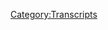 {{Transcript
    | title         = [[89: December 31, 2015]]
    | caption       = [https://knowledgefight.libsyn.com/knowledge-fight-dec-31-2015 Listen to this episode on Libsyn]
    | episodeNumber = [[89: December 31, 2015|89]]
    | length        = 01:44:00
}}

{{MessageBox
    | header     = Warning: Bot Generated Content
    | text       = This transcript was automatically generated by transcription software and likely contains many mistakes and misattributions. Please check the audio for definitive quotes, attribution, and context.
    | image      = N3yvass4myg91.webp
    | imagewidth = 50px
    | id         = warning
}}

{{TranscriptBlock
    | name      = Unknown Speaker
    | timestamp = 00:00:00.000
    | text      = Andy in Kansas, you're on the air, thanks for holding.
}}

{{TranscriptBlock
    | name      = Unknown Speaker
    | timestamp = 00:00:04.400
    | text      = Hello Alex, I'm a first time caller, I'm a huge fan, I love your work.
}}

{{TranscriptBlock
    | name      = Unknown Speaker
    | timestamp = 00:00:07.599
    | text      = I love you.
}}

{{TranscriptBlock
    | name      = Unknown Speaker
    | timestamp = 00:00:08.099
    | text      = Hey everybody, welcome back to Knowledge Fight, I'm Dan.
}}

{{TranscriptBlock
    | name      = Unknown Speaker
    | timestamp = 00:00:10.400
    | text      = I'm Jordan.
}}

{{TranscriptBlock
    | name      = Unknown Speaker
    | timestamp = 00:00:10.900
    | text      = We are a couple dudes who like to sit around, drink novelty beverages, and talk a little bit about Alex Jones.
}}

{{TranscriptBlock
    | name      = Unknown Speaker
    | timestamp = 00:00:15.400
    | text      = That is true.
}}

{{TranscriptBlock
    | name      = Unknown Speaker
    | timestamp = 00:00:16.399
    | text      = Today, there's a twist.
}}

{{TranscriptBlock
    | name      = Unknown Speaker
    | timestamp = 00:00:17.600
    | text      = Is there a twist to it?
}}

{{TranscriptBlock
    | name      = Unknown Speaker
    | timestamp = 00:00:18.699
    | text      = There is.
}}

{{TranscriptBlock
    | name      = Unknown Speaker
    | timestamp = 00:00:19.300
    | text      = Is there today specific?
}}

{{TranscriptBlock
    | name      = Unknown Speaker
    | timestamp = 00:00:20.899
    | text      = Yeah, we're both a little bit hungover.
}}

{{TranscriptBlock
    | name      = Unknown Speaker
    | timestamp = 00:00:22.500
    | text      = We're very hungover.
}}

{{TranscriptBlock
    | name      = Unknown Speaker
    | timestamp = 00:00:23.600
    | text      = We went out, had a few drinks last night, and played Scrabble at a bar.
}}

{{TranscriptBlock
    | name      = Unknown Speaker
    | timestamp = 00:00:27.000
    | text      = It was, uh...
}}

{{TranscriptBlock
    | name      = Unknown Speaker
    | timestamp = 00:00:28.699
    | text      = You were a hit.
}}

{{TranscriptBlock
    | name      = Unknown Speaker
    | timestamp = 00:00:30.399
    | text      = Oh, well, I had been secretly dosed with, uh, weed Rice Krispie treats.
}}

{{TranscriptBlock
    | name      = Unknown Speaker
    | timestamp = 00:00:38.200
    | text      = That may or may not be true.
}}

{{TranscriptBlock
    | name      = Unknown Speaker
    | timestamp = 00:00:39.600
    | text      = I have my suspicions that you're lying.
}}

{{TranscriptBlock
    | name      = Unknown Speaker
    | timestamp = 00:00:42.500
    | text      = I'm not lying.
}}

{{TranscriptBlock
    | name      = Unknown Speaker
    | timestamp = 00:00:44.899
    | text      = Regardless of, uh, I don't know, I'm not lying.
}}

{{TranscriptBlock
    | name      = Unknown Speaker
    | timestamp = 00:00:49.100
    | text      = You were a huge hit though, because you had to go get your own board, your own Scrabble board.
}}

{{TranscriptBlock
    | name      = Unknown Speaker
    | timestamp = 00:00:53.600
    | text      = It turns out if you walk around with your own Scrabble board, people will not stop you.
}}

{{TranscriptBlock
    | name      = Unknown Speaker
    | timestamp = 00:00:58.600
    | text      = Everyone was telling you how cool you were.
}}

{{TranscriptBlock
    | name      = Unknown Speaker
    | timestamp = 00:01:01.100
    | text      = I know!
}}

{{TranscriptBlock
    | name      = Unknown Speaker
    | timestamp = 00:01:02.100
    | text      = It's super weird!
}}

{{TranscriptBlock
    | name      = Unknown Speaker
    | timestamp = 00:01:03.600
    | text      = Also, for those interested, Jordan did beat me by, I think, five points.
}}

{{TranscriptBlock
    | name      = Unknown Speaker
    | timestamp = 00:01:07.599
    | text      = Something like that.
}}

{{TranscriptBlock
    | name      = Unknown Speaker
    | timestamp = 00:01:08.599
    | text      = Some small number.
}}

{{TranscriptBlock
    | name      = Unknown Speaker
    | timestamp = 00:01:09.599
    | text      = It made me furious.
}}

{{TranscriptBlock
    | name      = Unknown Speaker
    | timestamp = 00:01:11.099
    | text      = You didn't like...
}}

{{TranscriptBlock
    | name      = Unknown Speaker
    | timestamp = 00:01:12.099
    | text      = Very unhappy about it.
}}

{{TranscriptBlock
    | name      = Unknown Speaker
    | timestamp = 00:01:13.099
    | text      = It wasn't that I lost, or that you lost, it was that you didn't like my words.
}}

{{TranscriptBlock
    | name      = Unknown Speaker
    | timestamp = 00:01:17.599
    | text      = I didn't like...
}}

{{TranscriptBlock
    | name      = Unknown Speaker
    | timestamp = 00:01:18.599
    | text      = Yeah, I thought that your gameplay was possibly overly defensive.
}}

{{TranscriptBlock
    | name      = Unknown Speaker
    | timestamp = 00:01:25.599
    | text      = Some of your words were shit.
}}

{{TranscriptBlock
    | name      = Unknown Speaker
    | timestamp = 00:01:27.599
    | text      = Because I was working to open up the board for the possibilities that we could collaboratively
}}

{{TranscriptBlock
    | name      = Unknown Speaker
    | timestamp = 00:01:32.099
    | text      = make words.
}}

{{TranscriptBlock
    | name      = Unknown Speaker
    | timestamp = 00:01:33.099
    | text      = I don't understand how people...
}}

{{TranscriptBlock
    | name      = Unknown Speaker
    | timestamp = 00:01:34.099
    | text      = That's the way my girlfriend plays it too.
}}

{{TranscriptBlock
    | name      = Unknown Speaker
    | timestamp = 00:01:37.099
    | text      = Let's open the board, let's get creative.
}}

{{TranscriptBlock
    | name      = Unknown Speaker
    | timestamp = 00:01:39.099
    | text      = No!
}}

{{TranscriptBlock
    | name      = Unknown Speaker
    | timestamp = 00:01:40.099
    | text      = It's a game!
}}

{{TranscriptBlock
    | name      = Unknown Speaker
    | timestamp = 00:01:41.099
    | text      = See, you're a capitalist, man.
}}

{{TranscriptBlock
    | name      = Unknown Speaker
    | timestamp = 00:01:42.099
    | text      = It's a game!
}}

{{TranscriptBlock
    | name      = Unknown Speaker
    | timestamp = 00:01:43.099
    | text      = You're a capitalist.
}}

{{TranscriptBlock
    | name      = Unknown Speaker
    | timestamp = 00:01:44.099
    | text      = Okay, alright.
}}

{{TranscriptBlock
    | name      = Unknown Speaker
    | timestamp = 00:01:45.099
    | text      = I'm more of an anarcho-Scrabble capitalist.
}}

{{TranscriptBlock
    | name      = Unknown Speaker
    | timestamp = 00:01:47.099
    | text      = Speaking of capitalism, I'd like to give a shout out...
}}

{{TranscriptBlock
    | name      = Unknown Speaker
    | timestamp = 00:01:51.099
    | text      = Your translations, or your transitions are incredible.
}}

{{TranscriptBlock
    | name      = Unknown Speaker
    | timestamp = 00:01:53.099
    | text      = I'd like to give a shout out to a very special policy wonk.
}}

{{TranscriptBlock
    | name      = Unknown Speaker
    | timestamp = 00:01:56.099
    | text      = This is someone who was donating and upped their donation.
}}

{{TranscriptBlock
    | name      = Unknown Speaker
    | timestamp = 00:01:59.099
    | text      = Oh shit!
}}

{{TranscriptBlock
    | name      = Unknown Speaker
    | timestamp = 00:02:00.099
    | text      = I'd like to give a big shout out and a thank you to you, Heather.
}}

{{TranscriptBlock
    | name      = Unknown Speaker
    | timestamp = 00:02:03.099
    | text      = Thank you so much.
}}

{{TranscriptBlock
    | name      = Unknown Speaker
    | timestamp = 00:02:04.099
    | text      = Heather, thank you very much.
}}

{{TranscriptBlock
    | name      = Unknown Speaker
    | timestamp = 00:02:06.099
    | text      = I'm a policy wonk.
}}

{{TranscriptBlock
    | name      = Unknown Speaker
    | timestamp = 00:02:07.099
    | text      = Four stars.
}}

{{TranscriptBlock
    | name      = Unknown Speaker
    | timestamp = 00:02:08.099
    | text      = Go home to your mother and tell her you're brilliant.
}}

{{TranscriptBlock
    | name      = Unknown Speaker
    | timestamp = 00:02:10.099
    | text      = Yeah.
}}

{{TranscriptBlock
    | name      = Unknown Speaker
    | timestamp = 00:02:11.099
    | text      = Congratulations.
}}

{{TranscriptBlock
    | name      = Unknown Speaker
    | timestamp = 00:02:12.099
    | text      = That's my favorite thing that's ever happened.
}}

{{TranscriptBlock
    | name      = Unknown Speaker
    | timestamp = 00:02:15.099
    | text      = It's so great.
}}

{{TranscriptBlock
    | name      = Unknown Speaker
    | timestamp = 00:02:16.099
    | text      = The best thing that's ever happened.
}}

{{TranscriptBlock
    | name      = Unknown Speaker
    | timestamp = 00:02:17.099
    | text      = So a little bit of housekeeping here, just really quick.
}}

{{TranscriptBlock
    | name      = Unknown Speaker
    | timestamp = 00:02:20.099
    | text      = Because, I mean, we talked about this not mattering right before we recorded, but I'm
}}

{{TranscriptBlock
    | name      = Unknown Speaker
    | timestamp = 00:02:24.099
    | text      = still self-conscious about it.
}}

{{TranscriptBlock
    | name      = Unknown Speaker
    | timestamp = 00:02:25.599
    | text      = So, we have an episode that's going to drop at the end of the week that I intended to
}}

{{TranscriptBlock
    | name      = Unknown Speaker
    | timestamp = 00:02:29.599
    | text      = drop at the beginning of the week, but I switched them, so if you get a little bit confused
}}

{{TranscriptBlock
    | name      = Unknown Speaker
    | timestamp = 00:02:33.099
    | text      = by that, don't worry about it.
}}

{{TranscriptBlock
    | name      = Unknown Speaker
    | timestamp = 00:02:35.099
    | text      = Everything's cool.
}}

{{TranscriptBlock
    | name      = Unknown Speaker
    | timestamp = 00:02:37.099
    | text      = But today...
}}

{{TranscriptBlock
    | name      = Unknown Speaker
    | timestamp = 00:02:38.099
    | text      = But we're not deliberately fucking with your head.
}}

{{TranscriptBlock
    | name      = Unknown Speaker
    | timestamp = 00:02:41.099
    | text      = No, no.
}}

{{TranscriptBlock
    | name      = Unknown Speaker
    | timestamp = 00:02:42.099
    | text      = If you're listening to it and you're like, wait, is this isn't the present?
}}

{{TranscriptBlock
    | name      = Unknown Speaker
    | timestamp = 00:02:44.099
    | text      = Well, because I think the episode we're going to put out on Friday is, I think we might
}}

{{TranscriptBlock
    | name      = Unknown Speaker
    | timestamp = 00:02:48.099
    | text      = say, it's Monday, or something like that.
}}

{{TranscriptBlock
    | name      = Unknown Speaker
    | timestamp = 00:02:50.099
    | text      = Yeah.
}}

{{TranscriptBlock
    | name      = Unknown Speaker
    | timestamp = 00:02:51.099
    | text      = And I just don't want to, you know...
}}

{{TranscriptBlock
    | name      = Unknown Speaker
    | timestamp = 00:02:52.099
    | text      = It's entirely possible.
}}

{{TranscriptBlock
    | name      = Unknown Speaker
    | timestamp = 00:02:53.099
    | text      = We're pros, alright?
}}

{{TranscriptBlock
    | name      = Unknown Speaker
    | timestamp = 00:02:54.099
    | text      = Are we?
}}

{{TranscriptBlock
    | name      = Unknown Speaker
    | timestamp = 00:02:55.099
    | text      = I don't know.
}}

{{TranscriptBlock
    | name      = Unknown Speaker
    | timestamp = 00:02:56.099
    | text      = But...
}}

{{TranscriptBlock
    | name      = Unknown Speaker
    | timestamp = 00:02:57.099
    | text      = In a certain sense.
}}

{{TranscriptBlock
    | name      = Unknown Speaker
    | timestamp = 00:02:58.099
    | text      = Jordan, I've got to play this out of context.
}}

{{TranscriptBlock
    | name      = Unknown Speaker
    | timestamp = 00:03:00.099
    | text      = Okay.
}}

{{TranscriptBlock
    | name      = Unknown Speaker
    | timestamp = 00:03:01.099
    | text      = Because I'm so excited about what we're going to be going over today.
}}

{{TranscriptBlock
    | name      = Unknown Speaker
    | timestamp = 00:03:05.099
    | text      = Today we're discussing the New Year's Eve 2015 episode.
}}

{{TranscriptBlock
    | name      = Unknown Speaker
    | timestamp = 00:03:08.099
    | text      = Oh, fuck me!
}}

{{TranscriptBlock
    | name      = Unknown Speaker
    | timestamp = 00:03:10.099
    | text      = 2015 New Year's Eve on the Alex Jones program.
}}

{{TranscriptBlock
    | name      = Unknown Speaker
    | timestamp = 00:03:13.099
    | text      = Now, here's the thing.
}}

{{TranscriptBlock
    | name      = Unknown Speaker
    | timestamp = 00:03:14.099
    | text      = I'm quite excited now.
}}

{{TranscriptBlock
    | name      = Unknown Speaker
    | timestamp = 00:03:15.099
    | text      = New Year's Eve is the best kind of holiday, because it's a holiday that everyone can celebrate.
}}

{{TranscriptBlock
    | name      = Unknown Speaker
    | timestamp = 00:03:21.099
    | text      = It has nothing to do necessarily with religion, it has nothing to do with nation of origin,
}}

{{TranscriptBlock
    | name      = Unknown Speaker
    | timestamp = 00:03:27.099
    | text      = there's nothing jingoistic about it.
}}

{{TranscriptBlock
    | name      = Unknown Speaker
    | timestamp = 00:03:29.099
    | text      = All it is, is a time to reflect on the last year that's happened in your life.
}}

{{TranscriptBlock
    | name      = Unknown Speaker
    | timestamp = 00:03:34.099
    | text      = I disagree entirely!
}}

{{TranscriptBlock
    | name      = Unknown Speaker
    | timestamp = 00:03:35.099
    | text      = What are you talking about?
}}

{{TranscriptBlock
    | name      = Unknown Speaker
    | timestamp = 00:03:36.099
    | text      = I mean, whose calendar are we using?
}}

{{TranscriptBlock
    | name      = Unknown Speaker
    | timestamp = 00:03:38.099
    | text      = Well, who cares?
}}

{{TranscriptBlock
    | name      = Unknown Speaker
    | timestamp = 00:03:39.099
    | text      = The calendar is white nationalist.
}}

{{TranscriptBlock
    | name      = Unknown Speaker
    | timestamp = 00:03:41.099
    | text      = Chinese New Year's a fucking awesome time, too.
}}

{{TranscriptBlock
    | name      = Unknown Speaker
    | timestamp = 00:03:43.099
    | text      = I know.
}}

{{TranscriptBlock
    | name      = Unknown Speaker
    | timestamp = 00:03:44.099
    | text      = You know what I'm talking about?
}}

{{TranscriptBlock
    | name      = Unknown Speaker
    | timestamp = 00:03:45.099
    | text      = I'm just being a dick.
}}

{{TranscriptBlock
    | name      = Unknown Speaker
    | timestamp = 00:03:46.099
    | text      = Any of these holidays that are really just about reflection and about like, what can
}}

{{TranscriptBlock
    | name      = Unknown Speaker
    | timestamp = 00:03:49.099
    | text      = we do better next time around?
}}

{{TranscriptBlock
    | name      = Unknown Speaker
    | timestamp = 00:03:51.099
    | text      = Right.
}}

{{TranscriptBlock
    | name      = Unknown Speaker
    | timestamp = 00:03:52.099
    | text      = I'm into them.
}}

{{TranscriptBlock
    | name      = Unknown Speaker
    | timestamp = 00:03:53.099
    | text      = They're not a, they're a celebration and a day of remembrance and regret.
}}

{{TranscriptBlock
    | name      = Unknown Speaker
    | timestamp = 00:03:58.099
    | text      = None of this will be relevant to Alex Jones in this New Year's Eve.
}}

{{TranscriptBlock
    | name      = Unknown Speaker
    | timestamp = 00:04:03.099
    | text      = Of course, of course.
}}

{{TranscriptBlock
    | name      = Unknown Speaker
    | timestamp = 00:04:04.099
    | text      = But he has a guest.
}}

{{TranscriptBlock
    | name      = Unknown Speaker
    | timestamp = 00:04:05.099
    | text      = There is actually a war on Christmas on New Year's Eve this year.
}}

{{TranscriptBlock
    | name      = Unknown Speaker
    | timestamp = 00:04:08.099
    | text      = I think I might have cut out some of that stuff, but he has a guest on that I've been
}}

{{TranscriptBlock
    | name      = Unknown Speaker
    | timestamp = 00:04:12.099
    | text      = itching to talk about for the entire time we've done this podcast.
}}

{{TranscriptBlock
    | name      = Unknown Speaker
    | timestamp = 00:04:16.100
    | text      = And he comes on in the first time in the coverage of the era that we've been covering.
}}

{{TranscriptBlock
    | name      = Unknown Speaker
    | timestamp = 00:04:23.100
    | text      = His name is James David Manning, and he is number two on my list of my favorite crazies
}}

{{TranscriptBlock
    | name      = Unknown Speaker
    | timestamp = 00:04:29.100
    | text      = on Alex Jones.
}}

{{TranscriptBlock
    | name      = Unknown Speaker
    | timestamp = 00:04:30.100
    | text      = Is he the third Manning brother?
}}

{{TranscriptBlock
    | name      = Unknown Speaker
    | timestamp = 00:04:32.100
    | text      = He's not, but here is an out of context drop of James David Manning that made me laugh
}}

{{TranscriptBlock
    | name      = Unknown Speaker
    | timestamp = 00:04:37.100
    | text      = for maybe five minutes earlier today.
}}

{{TranscriptBlock
    | name      = Unknown Speaker
    | timestamp = 00:04:41.100
    | text      = I mentioned this on Saturday from the pulpit that someone, someone sodomites sent me a
}}

{{TranscriptBlock
    | name      = Unknown Speaker
    | timestamp = 00:04:47.100
    | text      = bucket of poop.
}}

{{TranscriptBlock
    | name      = Unknown Speaker
    | timestamp = 00:04:48.100
    | text      = Did I tell y'all that?
}}

{{TranscriptBlock
    | name      = Unknown Speaker
    | timestamp = 00:04:59.100
    | text      = So the fact that he said he mentioned it from the pulpit means that there is a church out
}}

{{TranscriptBlock
    | name      = Unknown Speaker
    | timestamp = 00:05:06.100
    | text      = there that knows somebody sent this dude a bag of poop or a box of poop.
}}

{{TranscriptBlock
    | name      = Unknown Speaker
    | timestamp = 00:05:10.100
    | text      = We'll get into his entire story when, when we get there, but he is a, he is a preacher.
}}

{{TranscriptBlock
    | name      = Unknown Speaker
    | timestamp = 00:05:17.100
    | text      = He has his own church called Atla in New York, up in New York.
}}

{{TranscriptBlock
    | name      = Unknown Speaker
    | timestamp = 00:05:25.100
    | text      = And he's crazy.
}}

{{TranscriptBlock
    | name      = Unknown Speaker
    | timestamp = 00:05:26.100
    | text      = He is amazingly crazy.
}}

{{TranscriptBlock
    | name      = Unknown Speaker
    | timestamp = 00:05:29.100
    | text      = Like the best kind of crazy.
}}

{{TranscriptBlock
    | name      = Unknown Speaker
    | timestamp = 00:05:31.100
    | text      = To the point where he may have accidentally sent himself a box of poop.
}}

{{TranscriptBlock
    | name      = Unknown Speaker
    | timestamp = 00:05:36.100
    | text      = I wouldn't put it past him, quite frankly.
}}

{{TranscriptBlock
    | name      = Unknown Speaker
    | timestamp = 00:05:38.100
    | text      = He is a virulent anti-gay preacher.
}}

{{TranscriptBlock
    | name      = Unknown Speaker
    | timestamp = 00:05:44.100
    | text      = If you start with sodomite, I know we're in trouble.
}}

{{TranscriptBlock
    | name      = Unknown Speaker
    | timestamp = 00:05:48.100
    | text      = He's massively also anti-black.
}}

{{TranscriptBlock
    | name      = Unknown Speaker
    | timestamp = 00:05:53.100
    | text      = I should be clear about this.
}}

{{TranscriptBlock
    | name      = Unknown Speaker
    | timestamp = 00:05:55.100
    | text      = He's black and hates black people.
}}

{{TranscriptBlock
    | name      = Unknown Speaker
    | timestamp = 00:05:58.100
    | text      = It's fascinating.
}}

{{TranscriptBlock
    | name      = Unknown Speaker
    | timestamp = 00:05:59.100
    | text      = And we're going to get into all of it, but we got, you know what?
}}

{{TranscriptBlock
    | name      = Unknown Speaker
    | timestamp = 00:06:01.100
    | text      = He doesn't come in at the beginning of the show.
}}

{{TranscriptBlock
    | name      = Unknown Speaker
    | timestamp = 00:06:03.100
    | text      = So we got to start as the show starts and a box of poop.
}}

{{TranscriptBlock
    | name      = Unknown Speaker
    | timestamp = 00:06:07.100
    | text      = We got to find out Alex Jones, the last we left off, we were talking about the 29th and
}}

{{TranscriptBlock
    | name      = Unknown Speaker
    | timestamp = 00:06:13.100
    | text      = the 30th.
}}

{{TranscriptBlock
    | name      = Unknown Speaker
    | timestamp = 00:06:14.100
    | text      = We discussed the two days prior to this where we're seeing that Alex Jones has accepted
}}

{{TranscriptBlock
    | name      = Unknown Speaker
    | timestamp = 00:06:19.100
    | text      = that he is with Donald Trump.
}}

{{TranscriptBlock
    | name      = Unknown Speaker
    | timestamp = 00:06:21.100
    | text      = Right.
}}

{{TranscriptBlock
    | name      = Unknown Speaker
    | timestamp = 00:06:22.100
    | text      = And one of the things that we wanted to get into was like, how long does it take him to
}}

{{TranscriptBlock
    | name      = Unknown Speaker
    | timestamp = 00:06:26.100
    | text      = go from there to Americana 2.0?
}}

{{TranscriptBlock
    | name      = Unknown Speaker
    | timestamp = 00:06:29.100
    | text      = Yeah.
}}

{{TranscriptBlock
    | name      = Unknown Speaker
    | timestamp = 00:06:30.100
    | text      = And I think you're going to see, it was very quick.
}}

{{TranscriptBlock
    | name      = Unknown Speaker
    | timestamp = 00:06:32.100
    | text      = Okay.
}}

{{TranscriptBlock
    | name      = Unknown Speaker
    | timestamp = 00:06:33.100
    | text      = Because I think it might even be in this episode.
}}

{{TranscriptBlock
    | name      = Unknown Speaker
    | timestamp = 00:06:34.100
    | text      = Jesus.
}}

{{TranscriptBlock
    | name      = Unknown Speaker
    | timestamp = 00:06:35.100
    | text      = We start to see like the show is so much more about Trump.
}}

{{TranscriptBlock
    | name      = Unknown Speaker
    | timestamp = 00:06:39.100
    | text      = Almost, I would say three quarters of this episode is about how great Trump is.
}}

{{TranscriptBlock
    | name      = Unknown Speaker
    | timestamp = 00:06:43.100
    | text      = Gotcha.
}}

{{TranscriptBlock
    | name      = Unknown Speaker
    | timestamp = 00:06:44.100
    | text      = It happened very fast, but Alex starts the show by talking about John Wayne's son and
}}

{{TranscriptBlock
    | name      = Unknown Speaker
    | timestamp = 00:06:50.100
    | text      = how he is one of the elites.
}}

{{TranscriptBlock
    | name      = Unknown Speaker
    | timestamp = 00:06:53.100
    | text      = I was at a camp out with my son at a birthday party and I was down by the Creek and I'd
}}

{{TranscriptBlock
    | name      = Unknown Speaker
    | timestamp = 00:07:06.100
    | text      = already been told by the folks that were putting on the party on their acreage that, oh yeah,
}}

{{TranscriptBlock
    | name      = Unknown Speaker
    | timestamp = 00:07:12.100
    | text      = you know, John Wayne's son lives next door, but they're, they're moving out in a month
}}

{{TranscriptBlock
    | name      = Unknown Speaker
    | timestamp = 00:07:14.939
    | text      = to Costa Rica.
}}

{{TranscriptBlock
    | name      = Unknown Speaker
    | timestamp = 00:07:15.939
    | text      = They're leaving the United States and they say, especially the last time to get out of
}}

{{TranscriptBlock
    | name      = Unknown Speaker
    | timestamp = 00:07:19.660
    | text      = here.
}}

{{TranscriptBlock
    | name      = Unknown Speaker
    | timestamp = 00:07:20.660
    | text      = And up by the Creek, like a day later, we're there for two days.
}}

{{TranscriptBlock
    | name      = Unknown Speaker
    | timestamp = 00:07:25.500
    | text      = Here comes John Wayne's son and I'm like, look, it looks like John Wayne was like a
}}

{{TranscriptBlock
    | name      = Unknown Speaker
    | timestamp = 00:07:31.459
    | text      = Hispanic John Wayne and put him in movies and he goes, yeah, the word is you don't get
}}

{{TranscriptBlock
    | name      = Unknown Speaker
    | timestamp = 00:07:38.100
    | text      = out of here in a year or two.
}}

{{TranscriptBlock
    | name      = Unknown Speaker
    | timestamp = 00:07:39.100
    | text      = You won't be able to get out with your money or anything.
}}

{{TranscriptBlock
    | name      = Unknown Speaker
    | timestamp = 00:07:42.620
    | text      = I said, really?
}}

{{TranscriptBlock
    | name      = Unknown Speaker
    | timestamp = 00:07:43.620
    | text      = He goes, yeah, that's what all the rich people and all the elites are doing.
}}

{{TranscriptBlock
    | name      = Unknown Speaker
    | timestamp = 00:07:45.459
    | text      = They're leaving.
}}

{{TranscriptBlock
    | name      = Unknown Speaker
    | timestamp = 00:07:46.459
    | text      = And I've been hearing that from billionaires and people too.
}}

{{TranscriptBlock
    | name      = Unknown Speaker
    | timestamp = 00:07:48.139
    | text      = You know, now it's all over the news.
}}

{{TranscriptBlock
    | name      = Unknown Speaker
    | timestamp = 00:07:49.720
    | text      = He's not, uh, also if I were the elites, I don't think I would care about John Wayne's
}}

{{TranscriptBlock
    | name      = Unknown Speaker
    | timestamp = 00:07:54.660
    | text      = son.
}}

{{TranscriptBlock
    | name      = Unknown Speaker
    | timestamp = 00:07:55.660
    | text      = Uh, I, I disagree.
}}

{{TranscriptBlock
    | name      = Unknown Speaker
    | timestamp = 00:07:56.980
    | text      = I think he would be very low on my list of press release, uh, recipients.
}}

{{TranscriptBlock
    | name      = Unknown Speaker
    | timestamp = 00:08:00.939
    | text      = All right.
}}

{{TranscriptBlock
    | name      = Unknown Speaker
    | timestamp = 00:08:01.939
    | text      = All right.
}}

{{TranscriptBlock
    | name      = Unknown Speaker
    | timestamp = 00:08:02.939
    | text      = All right.
}}

{{TranscriptBlock
    | name      = Unknown Speaker
    | timestamp = 00:08:03.939
    | text      = Son of the Duke.
}}

{{TranscriptBlock
    | name      = Unknown Speaker
    | timestamp = 00:08:04.939
    | text      = You just, then you have no respect for tradition.
}}

{{TranscriptBlock
    | name      = Unknown Speaker
    | timestamp = 00:08:07.300
    | text      = I don't.
}}

{{TranscriptBlock
    | name      = Unknown Speaker
    | timestamp = 00:08:08.300
    | text      = And this is why the West is dying, Dan.
}}

{{TranscriptBlock
    | name      = Unknown Speaker
    | timestamp = 00:08:10.620
    | text      = Yeah.
}}

{{TranscriptBlock
    | name      = Unknown Speaker
    | timestamp = 00:08:11.620
    | text      = Everybody knows that you respect John, uh, John Wayne's, uh, lineage.
}}

{{TranscriptBlock
    | name      = Unknown Speaker
    | timestamp = 00:08:16.180
    | text      = Your patriotic movie stars and their offspring are very important to Americana.
}}

{{TranscriptBlock
    | name      = Unknown Speaker
    | timestamp = 00:08:21.579
    | text      = Yeah.
}}

{{TranscriptBlock
    | name      = Unknown Speaker
    | timestamp = 00:08:22.579
    | text      = Oh, you know about Ronald Reagan's son, right?
}}

{{TranscriptBlock
    | name      = Unknown Speaker
    | timestamp = 00:08:24.579
    | text      = Sure.
}}

{{TranscriptBlock
    | name      = Unknown Speaker
    | timestamp = 00:08:25.579
    | text      = Got pegged.
}}

{{TranscriptBlock
    | name      = Unknown Speaker
    | timestamp = 00:08:26.579
    | text      = Oh, absolutely.
}}

{{TranscriptBlock
    | name      = Unknown Speaker
    | timestamp = 00:08:27.579
    | text      = He sent somebody a box of poop.
}}

{{TranscriptBlock
    | name      = Unknown Speaker
    | timestamp = 00:08:30.220
    | text      = I don't know who it is, but I bet we'll find out.
}}

{{TranscriptBlock
    | name      = Unknown Speaker
    | timestamp = 00:08:33.259
    | text      = I can't tell you how funny I think that like, so James David Manning, not to jump the gun,
}}

{{TranscriptBlock
    | name      = Unknown Speaker
    | timestamp = 00:08:40.820
    | text      = he puts out so many fucking videos on his YouTube channel that it's legitimately impossible
}}

{{TranscriptBlock
    | name      = Unknown Speaker
    | timestamp = 00:08:46.620
    | text      = for us to cover everything.
}}

{{TranscriptBlock
    | name      = Unknown Speaker
    | timestamp = 00:08:48.200
    | text      = We could do an entire podcast about him.
}}

{{TranscriptBlock
    | name      = Unknown Speaker
    | timestamp = 00:08:49.980
    | text      = I think it might be more fun.
}}

{{TranscriptBlock
    | name      = Unknown Speaker
    | timestamp = 00:08:51.259
    | text      = All right.
}}

{{TranscriptBlock
    | name      = Unknown Speaker
    | timestamp = 00:08:52.259
    | text      = So when Alex Jones goes down, we're right on the James David Manning tip.
}}

{{TranscriptBlock
    | name      = Unknown Speaker
    | timestamp = 00:08:55.259
    | text      = And I was going through them trying to find like, you know, fun stuff that he said over
}}

{{TranscriptBlock
    | name      = Unknown Speaker
    | timestamp = 00:08:59.460
    | text      = the years.
}}

{{TranscriptBlock
    | name      = Unknown Speaker
    | timestamp = 00:09:00.460
    | text      = One of the titles was just, Son of Might sent me a bucket of poop and I clicked it and that
}}

{{TranscriptBlock
    | name      = Unknown Speaker
    | timestamp = 00:09:06.700
    | text      = clip, that drop is how it starts, you may have heard a bucket of poop.
}}

{{TranscriptBlock
    | name      = Unknown Speaker
    | timestamp = 00:09:13.940
    | text      = You don't have to tell anybody about this.
}}

{{TranscriptBlock
    | name      = Unknown Speaker
    | timestamp = 00:09:17.259
    | text      = You don't have to tell anybody.
}}

{{TranscriptBlock
    | name      = Unknown Speaker
    | timestamp = 00:09:18.500
    | text      = You can just look at it and be like, well, that's a bucket of poop.
}}

{{TranscriptBlock
    | name      = Unknown Speaker
    | timestamp = 00:09:21.299
    | text      = Let's not let these sodomites win.
}}

{{TranscriptBlock
    | name      = Unknown Speaker
    | timestamp = 00:09:23.139
    | text      = Exactly.
}}

{{TranscriptBlock
    | name      = Unknown Speaker
    | timestamp = 00:09:24.139
    | text      = Let's not publicize this one.
}}

{{TranscriptBlock
    | name      = Unknown Speaker
    | timestamp = 00:09:25.259
    | text      = But if you do, boy, did they win.
}}

{{TranscriptBlock
    | name      = Unknown Speaker
    | timestamp = 00:09:27.299
    | text      = Holy shit.
}}

{{TranscriptBlock
    | name      = Unknown Speaker
    | timestamp = 00:09:28.299
    | text      = I like to me, there is nothing funnier than that video.
}}

{{TranscriptBlock
    | name      = Unknown Speaker
    | timestamp = 00:09:31.980
    | text      = All right.
}}

{{TranscriptBlock
    | name      = Unknown Speaker
    | timestamp = 00:09:32.980
    | text      = Nothing.
}}

{{TranscriptBlock
    | name      = Unknown Speaker
    | timestamp = 00:09:33.980
    | text      = Okay.
}}

{{TranscriptBlock
    | name      = Unknown Speaker
    | timestamp = 00:09:34.980
    | text      = All right.
}}

{{TranscriptBlock
    | name      = Unknown Speaker
    | timestamp = 00:09:35.980
    | text      = Let's take a look at some movies to show you, my friend.
}}

{{TranscriptBlock
    | name      = Unknown Speaker
    | timestamp = 00:09:42.539
    | text      = I'm glad you're enjoying this.
}}

{{TranscriptBlock
    | name      = Unknown Speaker
    | timestamp = 00:09:44.179
    | text      = Wait till we get to some of this other stuff.
}}

{{TranscriptBlock
    | name      = Unknown Speaker
    | timestamp = 00:09:46.940
    | text      = It's bananas.
}}

{{TranscriptBlock
    | name      = Unknown Speaker
    | timestamp = 00:09:47.940
    | text      = But let's trod through the Alex Jones episode before Manning gets there.
}}

{{TranscriptBlock
    | name      = Unknown Speaker
    | timestamp = 00:09:53.860
    | text      = In this clip, Alex Jones expresses a good bit of ambivalent racism, sort of, I guess,
}}

{{TranscriptBlock
    | name      = Unknown Speaker
    | timestamp = 00:10:00.379
    | text      = is a fair way to put it.
}}

{{TranscriptBlock
    | name      = Unknown Speaker
    | timestamp = 00:10:01.580
    | text      = All right.
}}

{{TranscriptBlock
    | name      = Unknown Speaker
    | timestamp = 00:10:02.580
    | text      = And he says something that indicates that he is more aware of his bigotry than he likes
}}

{{TranscriptBlock
    | name      = Unknown Speaker
    | timestamp = 00:10:07.820
    | text      = to let on.
}}

{{TranscriptBlock
    | name      = Unknown Speaker
    | timestamp = 00:10:08.820
    | text      = Okay.
}}

{{TranscriptBlock
    | name      = Unknown Speaker
    | timestamp = 00:10:09.820
    | text      = This isn't a game.
}}

{{TranscriptBlock
    | name      = Unknown Speaker
    | timestamp = 00:10:11.659
    | text      = This is the totalitarian takeover of America.
}}

{{TranscriptBlock
    | name      = Unknown Speaker
    | timestamp = 00:10:13.779
    | text      = Al Gore said two years ago, we need an Arab Spring in America.
}}

{{TranscriptBlock
    | name      = Unknown Speaker
    | timestamp = 00:10:17.980
    | text      = And they're bringing in an Arab Spring with the radical left and the Black Lives Matter
}}

{{TranscriptBlock
    | name      = Unknown Speaker
    | timestamp = 00:10:24.659
    | text      = movement to start a civil war in this country.
}}

{{TranscriptBlock
    | name      = Unknown Speaker
    | timestamp = 00:10:31.899
    | text      = That's not rhetoric, folks.
}}

{{TranscriptBlock
    | name      = Unknown Speaker
    | timestamp = 00:10:33.100
    | text      = That's what they're planning.
}}

{{TranscriptBlock
    | name      = Unknown Speaker
    | timestamp = 00:10:34.100
    | text      = And we're trying to stop it.
}}

{{TranscriptBlock
    | name      = Unknown Speaker
    | timestamp = 00:10:38.059
    | text      = People say, well, Black Lives Matter has some good points and, you know, such and such.
}}

{{TranscriptBlock
    | name      = Unknown Speaker
    | timestamp = 00:10:41.980
    | text      = Let's get past all that.
}}

{{TranscriptBlock
    | name      = Unknown Speaker
    | timestamp = 00:10:43.620
    | text      = It's George Soros run.
}}

{{TranscriptBlock
    | name      = Unknown Speaker
    | timestamp = 00:10:45.740
    | text      = No.
}}

{{TranscriptBlock
    | name      = Unknown Speaker
    | timestamp = 00:10:46.740
    | text      = Of course, it's going to have some legitimate points.
}}

{{TranscriptBlock
    | name      = Unknown Speaker
    | timestamp = 00:10:48.980
    | text      = That's- Wait, what?
}}

{{TranscriptBlock
    | name      = Unknown Speaker
    | timestamp = 00:10:50.580
    | text      = That's crazy.
}}

{{TranscriptBlock
    | name      = Unknown Speaker
    | timestamp = 00:10:51.580
    | text      = Wait, what did he just say?
}}

{{TranscriptBlock
    | name      = Unknown Speaker
    | timestamp = 00:10:52.899
    | text      = That's crazy.
}}

{{TranscriptBlock
    | name      = Unknown Speaker
    | timestamp = 00:10:53.899
    | text      = It's Soros run.
}}

{{TranscriptBlock
    | name      = Unknown Speaker
    | timestamp = 00:10:54.899
    | text      = You know, Soros occasionally is right.
}}

{{TranscriptBlock
    | name      = Unknown Speaker
    | timestamp = 00:10:57.179
    | text      = Soros always covers his bases, bro.
}}

{{TranscriptBlock
    | name      = Unknown Speaker
    | timestamp = 00:10:59.259
    | text      = Yeah.
}}

{{TranscriptBlock
    | name      = Unknown Speaker
    | timestamp = 00:11:00.259
    | text      = He's just going to be right.
}}

{{TranscriptBlock
    | name      = Unknown Speaker
    | timestamp = 00:11:01.259
    | text      = He's got some good points, but it's Soros.
}}

{{TranscriptBlock
    | name      = Unknown Speaker
    | timestamp = 00:11:04.379
    | text      = Don't worry about that.
}}

{{TranscriptBlock
    | name      = Unknown Speaker
    | timestamp = 00:11:05.379
    | text      = The points are about how we're suppressing and murdering black people.
}}

{{TranscriptBlock
    | name      = Unknown Speaker
    | timestamp = 00:11:09.700
    | text      = He's trying to worry about those good points.
}}

{{TranscriptBlock
    | name      = Unknown Speaker
    | timestamp = 00:11:11.419
    | text      = He's trying to distract you with truth.
}}

{{TranscriptBlock
    | name      = Unknown Speaker
    | timestamp = 00:11:12.820
    | text      = It's Soros.
}}

{{TranscriptBlock
    | name      = Unknown Speaker
    | timestamp = 00:11:13.820
    | text      = Yeah.
}}

{{TranscriptBlock
    | name      = Unknown Speaker
    | timestamp = 00:11:14.820
    | text      = Yeah.
}}

{{TranscriptBlock
    | name      = Unknown Speaker
    | timestamp = 00:11:15.820
    | text      = Now there's a civil war coming and it definitely has nothing to do with the fact that we are
}}

{{TranscriptBlock
    | name      = Unknown Speaker
    | timestamp = 00:11:19.700
    | text      = fucking over black people and black lives do matter.
}}

{{TranscriptBlock
    | name      = Unknown Speaker
    | timestamp = 00:11:23.179
    | text      = And maybe it is time for a civil war.
}}

{{TranscriptBlock
    | name      = Unknown Speaker
    | timestamp = 00:11:25.220
    | text      = Now look, those are good points.
}}

{{TranscriptBlock
    | name      = Unknown Speaker
    | timestamp = 00:11:26.700
    | text      = Those are good points.
}}

{{TranscriptBlock
    | name      = Unknown Speaker
    | timestamp = 00:11:27.940
    | text      = But put them aside because I want to make you racist.
}}

{{TranscriptBlock
    | name      = Unknown Speaker
    | timestamp = 00:11:31.139
    | text      = Because the Arab spring is happening with the radical left, which is a thing that I-
}}

{{TranscriptBlock
    | name      = Unknown Speaker
    | timestamp = 00:11:36.620
    | text      = It's a thing that I think now should exist.
}}

{{TranscriptBlock
    | name      = Unknown Speaker
    | timestamp = 00:11:39.620
    | text      = I think it will.
}}

{{TranscriptBlock
    | name      = Unknown Speaker
    | timestamp = 00:11:40.620
    | text      = It did not exist.
}}

{{TranscriptBlock
    | name      = Unknown Speaker
    | timestamp = 00:11:41.620
    | text      = I think we're basically living through exactly how the weathermen got created.
}}

{{TranscriptBlock
    | name      = Unknown Speaker
    | timestamp = 00:11:45.940
    | text      = Yeah, exactly.
}}

{{TranscriptBlock
    | name      = Unknown Speaker
    | timestamp = 00:11:46.940
    | text      = Right?
}}

{{TranscriptBlock
    | name      = Unknown Speaker
    | timestamp = 00:11:47.940
    | text      = How that became a necessity.
}}

{{TranscriptBlock
    | name      = Unknown Speaker
    | timestamp = 00:11:48.940
    | text      = I'm not saying that the IRA was great.
}}

{{TranscriptBlock
    | name      = Unknown Speaker
    | timestamp = 00:11:52.059
    | text      = Right.
}}

{{TranscriptBlock
    | name      = Unknown Speaker
    | timestamp = 00:11:53.059
    | text      = But they had some legitimate points, even though they were funded by Soros.
}}

{{TranscriptBlock
    | name      = Unknown Speaker
    | timestamp = 00:11:55.340
    | text      = We can debate the idea that I just espoused that they were in fact necessary until the
}}

{{TranscriptBlock
    | name      = Unknown Speaker
    | timestamp = 00:12:01.259
    | text      = cows come home.
}}

{{TranscriptBlock
    | name      = Unknown Speaker
    | timestamp = 00:12:02.259
    | text      = Yeah.
}}

{{TranscriptBlock
    | name      = Unknown Speaker
    | timestamp = 00:12:03.259
    | text      = But the reality is-
}}

{{TranscriptBlock
    | name      = Unknown Speaker
    | timestamp = 00:12:04.259
    | text      = They were.
}}

{{TranscriptBlock
    | name      = Unknown Speaker
    | timestamp = 00:12:05.259
    | text      = ... radicalization is coming.
}}

{{TranscriptBlock
    | name      = Unknown Speaker
    | timestamp = 00:12:06.860
    | text      = It's afoot.
}}

{{TranscriptBlock
    | name      = Unknown Speaker
    | timestamp = 00:12:08.360
    | text      = So in this next clip, this is a buddy, this is a Mike Down clip.
}}

{{TranscriptBlock
    | name      = Unknown Speaker
    | timestamp = 00:12:12.379
    | text      = Okay.
}}

{{TranscriptBlock
    | name      = Unknown Speaker
    | timestamp = 00:12:13.379
    | text      = Because in this clip, boy, this is bad.
}}

{{TranscriptBlock
    | name      = Unknown Speaker
    | timestamp = 00:12:17.379
    | text      = Alex says something pretty terrible, but before he does, he mentions another one of John Wayne's
}}

{{TranscriptBlock
    | name      = Unknown Speaker
    | timestamp = 00:12:23.539
    | text      = children.
}}

{{TranscriptBlock
    | name      = Unknown Speaker
    | timestamp = 00:12:24.539
    | text      = Wait.
}}

{{TranscriptBlock
    | name      = Unknown Speaker
    | timestamp = 00:12:25.539
    | text      = John Wayne has multiple children?
}}

{{TranscriptBlock
    | name      = Unknown Speaker
    | timestamp = 00:12:26.539
    | text      = Apparently, yeah.
}}

{{TranscriptBlock
    | name      = Unknown Speaker
    | timestamp = 00:12:27.539
    | text      = I didn't look it up, but yeah.
}}

{{TranscriptBlock
    | name      = Unknown Speaker
    | timestamp = 00:12:28.539
    | text      = John Wayne's daughter endorses Trump.
}}

{{TranscriptBlock
    | name      = Unknown Speaker
    | timestamp = 00:12:31.179
    | text      = I am humbly at your service.
}}

{{TranscriptBlock
    | name      = Unknown Speaker
    | timestamp = 00:12:32.460
    | text      = My dad, I'm sure, will be very proud of Mr. Trump.
}}

{{TranscriptBlock
    | name      = Unknown Speaker
    | timestamp = 00:12:36.059
    | text      = Bill Cosby's lawyer has faith in justice system.
}}

{{TranscriptBlock
    | name      = Unknown Speaker
    | timestamp = 00:12:40.059
    | text      = I mean, look, whether he did all this or not, I think the thing's questionable on both sides.
}}

{{TranscriptBlock
    | name      = Unknown Speaker
    | timestamp = 00:12:44.220
    | text      = I think what he did was unethical.
}}

{{TranscriptBlock
    | name      = Unknown Speaker
    | timestamp = 00:12:45.220
    | text      = That's what it is?
}}

{{TranscriptBlock
    | name      = Unknown Speaker
    | timestamp = 00:12:46.220
    | text      = There's obviously something going on there, but in so many of the cases it's like, I was
}}

{{TranscriptBlock
    | name      = Unknown Speaker
    | timestamp = 00:12:51.980
    | text      = a playboy girl and I went out with him 15 times and I think he used to drug me.
}}

{{TranscriptBlock
    | name      = Unknown Speaker
    | timestamp = 00:12:56.940
    | text      = I don't know what happened when I went in the bedroom with him.
}}

{{TranscriptBlock
    | name      = Unknown Speaker
    | timestamp = 00:12:59.139
    | text      = I mean, just give me a break.
}}

{{TranscriptBlock
    | name      = Unknown Speaker
    | timestamp = 00:13:00.139
    | text      = That's the point.
}}

{{TranscriptBlock
    | name      = Unknown Speaker
    | timestamp = 00:13:01.580
    | text      = Give me a break.
}}

{{TranscriptBlock
    | name      = Unknown Speaker
    | timestamp = 00:13:02.580
    | text      = I just kept going to the hotel room with him and he'd say, take this pill, and I did.
}}

{{TranscriptBlock
    | name      = Unknown Speaker
    | timestamp = 00:13:06.860
    | text      = Yes.
}}

{{TranscriptBlock
    | name      = Unknown Speaker
    | timestamp = 00:13:07.860
    | text      = And I didn't know what the pill did.
}}

{{TranscriptBlock
    | name      = Unknown Speaker
    | timestamp = 00:13:08.860
    | text      = You got it.
}}

{{TranscriptBlock
    | name      = Unknown Speaker
    | timestamp = 00:13:09.860
    | text      = We now graduate into what we're hearing about date rape, where I had five vodkas and then
}}

{{TranscriptBlock
    | name      = Unknown Speaker
    | timestamp = 00:13:13.860
    | text      = I didn't know what happened.
}}

{{TranscriptBlock
    | name      = Unknown Speaker
    | timestamp = 00:13:15.820
    | text      = Since caveman times, men have been like, drink the mead, female.
}}

{{TranscriptBlock
    | name      = Unknown Speaker
    | timestamp = 00:13:19.659
    | text      = I mean, it's just, it's dangerous where all this is going.
}}

{{TranscriptBlock
    | name      = Unknown Speaker
    | timestamp = 00:13:25.620
    | text      = I'll tell you what else is dangerous.
}}

{{TranscriptBlock
    | name      = Unknown Speaker
    | timestamp = 00:13:28.860
    | text      = Actually does look like a toad.
}}

{{TranscriptBlock
    | name      = Unknown Speaker
    | timestamp = 00:13:30.899
    | text      = I mean, I have to say Cosby doesn't look too happy in these photographs and I shouldn't
}}

{{TranscriptBlock
    | name      = Unknown Speaker
    | timestamp = 00:13:34.019
    | text      = be laughing about it.
}}

{{TranscriptBlock
    | name      = Unknown Speaker
    | timestamp = 00:13:36.019
    | text      = But he's now taking the form of a muppet and he was acting like he was blind when they
}}

{{TranscriptBlock
    | name      = Unknown Speaker
    | timestamp = 00:13:43.299
    | text      = let him in.
}}

{{TranscriptBlock
    | name      = Unknown Speaker
    | timestamp = 00:13:44.299
    | text      = I mean, I don't know what's going on.
}}

{{TranscriptBlock
    | name      = Unknown Speaker
    | timestamp = 00:13:46.440
    | text      = So at the end there, Alex says, I don't know what's going on and that's fairly accurate.
}}

{{TranscriptBlock
    | name      = Unknown Speaker
    | timestamp = 00:13:49.580
    | text      = He, he has, he got it right.
}}

{{TranscriptBlock
    | name      = Unknown Speaker
    | timestamp = 00:13:52.620
    | text      = No, but it shows that he was like, yeah, she came in and he's, he kept saying, take this
}}

{{TranscriptBlock
    | name      = Unknown Speaker
    | timestamp = 00:13:59.580
    | text      = pill.
}}

{{TranscriptBlock
    | name      = Unknown Speaker
    | timestamp = 00:14:00.580
    | text      = And it's like, Oh, I don't see what's wrong with that.
}}

{{TranscriptBlock
    | name      = Unknown Speaker
    | timestamp = 00:14:02.659
    | text      = For years.
}}

{{TranscriptBlock
    | name      = Unknown Speaker
    | timestamp = 00:14:03.659
    | text      = I was like, no, he drugged her even said he drugged her.
}}

{{TranscriptBlock
    | name      = Unknown Speaker
    | timestamp = 00:14:07.539
    | text      = You're even missing the point in that, uh, what he says there and the fact that he understands
}}

{{TranscriptBlock
    | name      = Unknown Speaker
    | timestamp = 00:14:12.340
    | text      = what the allegations and the reality of it is and even says, obviously something is going
}}

{{TranscriptBlock
    | name      = Unknown Speaker
    | timestamp = 00:14:16.799
    | text      = on.
}}

{{TranscriptBlock
    | name      = Unknown Speaker
    | timestamp = 00:14:17.799
    | text      = Right.
}}

{{TranscriptBlock
    | name      = Unknown Speaker
    | timestamp = 00:14:18.799
    | text      = And it means that he's fine with that.
}}

{{TranscriptBlock
    | name      = Unknown Speaker
    | timestamp = 00:14:20.899
    | text      = Yeah, no, he's fine with cool with date rape.
}}

{{TranscriptBlock
    | name      = Unknown Speaker
    | timestamp = 00:14:23.740
    | text      = Well, I mean, he thinks it's caveman, right?
}}

{{TranscriptBlock
    | name      = Unknown Speaker
    | timestamp = 00:14:26.860
    | text      = Date rape is fine.
}}

{{TranscriptBlock
    | name      = Unknown Speaker
    | timestamp = 00:14:29.059
    | text      = All of these people who are trying to tell men not to drug women, they're just trying
}}

{{TranscriptBlock
    | name      = Unknown Speaker
    | timestamp = 00:14:32.659
    | text      = to take away their male vitality or something along those lines.
}}

{{TranscriptBlock
    | name      = Unknown Speaker
    | timestamp = 00:14:36.519
    | text      = That's fucked up.
}}

{{TranscriptBlock
    | name      = Unknown Speaker
    | timestamp = 00:14:37.559
    | text      = That is fucked up.
}}

{{TranscriptBlock
    | name      = Unknown Speaker
    | timestamp = 00:14:38.559
    | text      = Yeah.
}}

{{TranscriptBlock
    | name      = Unknown Speaker
    | timestamp = 00:14:39.559
    | text      = I mean, that's really an endorsement of date rape as opposed to like, not even like, I
}}

{{TranscriptBlock
    | name      = Unknown Speaker
    | timestamp = 00:14:43.539
    | text      = don't know.
}}

{{TranscriptBlock
    | name      = Unknown Speaker
    | timestamp = 00:14:44.539
    | text      = I think what he would say is like, listen, I don't care what he would say.
}}

{{TranscriptBlock
    | name      = Unknown Speaker
    | timestamp = 00:14:48.779
    | text      = You're going to do it.
}}

{{TranscriptBlock
    | name      = Unknown Speaker
    | timestamp = 00:14:50.419
    | text      = It's kind of primitive, but you're going to, yeah, who cares?
}}

{{TranscriptBlock
    | name      = Unknown Speaker
    | timestamp = 00:14:53.419
    | text      = Yeah.
}}

{{TranscriptBlock
    | name      = Unknown Speaker
    | timestamp = 00:14:54.419
    | text      = Yeah.
}}

{{TranscriptBlock
    | name      = Unknown Speaker
    | timestamp = 00:14:55.419
    | text      = Can I steal one?
}}

{{TranscriptBlock
    | name      = Unknown Speaker
    | timestamp = 00:14:56.419
    | text      = No, this is, this is fucking insane.
}}

{{TranscriptBlock
    | name      = Unknown Speaker
    | timestamp = 00:14:58.620
    | text      = It is.
}}

{{TranscriptBlock
    | name      = Unknown Speaker
    | timestamp = 00:14:59.620
    | text      = It's fine.
}}

{{TranscriptBlock
    | name      = Unknown Speaker
    | timestamp = 00:15:00.620
    | text      = It would be fine if he just, it wouldn't be fine.
}}

{{TranscriptBlock
    | name      = Unknown Speaker
    | timestamp = 00:15:01.980
    | text      = It would be better if he just denied that he did it as opposed to being like, yeah,
}}

{{TranscriptBlock
    | name      = Unknown Speaker
    | timestamp = 00:15:07.460
    | text      = he totally did it, but it's fine.
}}

{{TranscriptBlock
    | name      = Unknown Speaker
    | timestamp = 00:15:09.039
    | text      = That's like, look, OJ is allowed to kill one wife.
}}

{{TranscriptBlock
    | name      = Unknown Speaker
    | timestamp = 00:15:13.259
    | text      = Like it's just from caveman days.
}}

{{TranscriptBlock
    | name      = Unknown Speaker
    | timestamp = 00:15:15.820
    | text      = Cavemen have always been like, if you see your female property with another man, then
}}

{{TranscriptBlock
    | name      = Unknown Speaker
    | timestamp = 00:15:22.019
    | text      = of course it's going to make you want to kill both of them.
}}

{{TranscriptBlock
    | name      = Unknown Speaker
    | timestamp = 00:15:24.259
    | text      = Absolutely.
}}

{{TranscriptBlock
    | name      = Unknown Speaker
    | timestamp = 00:15:25.259
    | text      = So you got to do it.
}}

{{TranscriptBlock
    | name      = Unknown Speaker
    | timestamp = 00:15:26.259
    | text      = Yeah, that's fine.
}}

{{TranscriptBlock
    | name      = Unknown Speaker
    | timestamp = 00:15:27.259
    | text      = From the time of caveman.
}}

{{TranscriptBlock
    | name      = Unknown Speaker
    | timestamp = 00:15:28.259
    | text      = Oh, of course.
}}

{{TranscriptBlock
    | name      = Unknown Speaker
    | timestamp = 00:15:29.259
    | text      = Yeah.
}}

{{TranscriptBlock
    | name      = Unknown Speaker
    | timestamp = 00:15:30.259
    | text      = As we all know, it's fine to live like that.
}}

{{TranscriptBlock
    | name      = Unknown Speaker
    | timestamp = 00:15:32.340
    | text      = Nobody ever had an issue.
}}

{{TranscriptBlock
    | name      = Unknown Speaker
    | timestamp = 00:15:33.620
    | text      = Yeah.
}}

{{TranscriptBlock
    | name      = Unknown Speaker
    | timestamp = 00:15:34.620
    | text      = There's no reason that we've progressed.
}}

{{TranscriptBlock
    | name      = Unknown Speaker
    | timestamp = 00:15:36.860
    | text      = That's so fucking stupid.
}}

{{TranscriptBlock
    | name      = Unknown Speaker
    | timestamp = 00:15:38.740
    | text      = Very bad.
}}

{{TranscriptBlock
    | name      = Unknown Speaker
    | timestamp = 00:15:39.740
    | text      = On, it's not even, there's everything wrong with it.
}}

{{TranscriptBlock
    | name      = Unknown Speaker
    | timestamp = 00:15:44.179
    | text      = Everyone understands.
}}

{{TranscriptBlock
    | name      = Unknown Speaker
    | timestamp = 00:15:45.179
    | text      = We all get it.
}}

{{TranscriptBlock
    | name      = Unknown Speaker
    | timestamp = 00:15:46.179
    | text      = Let's move along.
}}

{{TranscriptBlock
    | name      = Unknown Speaker
    | timestamp = 00:15:47.179
    | text      = I'm sorry.
}}

{{TranscriptBlock
    | name      = Unknown Speaker
    | timestamp = 00:15:48.179
    | text      = That's fucking insane.
}}

{{TranscriptBlock
    | name      = Unknown Speaker
    | timestamp = 00:15:49.179
    | text      = No, and I'm not, I'm not trying to shut you down or anything like that.
}}

{{TranscriptBlock
    | name      = Unknown Speaker
    | timestamp = 00:15:51.659
    | text      = It's just, we're both, you know, like we said, a little bit hungover.
}}

{{TranscriptBlock
    | name      = Unknown Speaker
    | timestamp = 00:15:54.220
    | text      = Let's not dwell on these negative things.
}}

{{TranscriptBlock
    | name      = Unknown Speaker
    | timestamp = 00:15:55.980
    | text      = We've highlighted the problems with Alex and let's get to the more fun stuff that's coming.
}}

{{TranscriptBlock
    | name      = Unknown Speaker
    | timestamp = 00:16:00.460
    | text      = Okay.
}}

{{TranscriptBlock
    | name      = Unknown Speaker
    | timestamp = 00:16:01.460
    | text      = So let's get through this.
}}

{{TranscriptBlock
    | name      = Unknown Speaker
    | timestamp = 00:16:02.460
    | text      = This next clip, Alex, I mean, it's just full, full on Trump indications like he is there,
}}

{{TranscriptBlock
    | name      = Unknown Speaker
    | timestamp = 00:16:09.120
    | text      = he is a part of the team and we add to the sort of the robustness of the theory that
}}

{{TranscriptBlock
    | name      = Unknown Speaker
    | timestamp = 00:16:15.179
    | text      = I'm working under that is mostly it's Roger Stone lying to him behind the scenes.
}}

{{TranscriptBlock
    | name      = Unknown Speaker
    | timestamp = 00:16:21.379
    | text      = And then England, the British government is looking at the UK at banning Donald Trump
}}

{{TranscriptBlock
    | name      = Unknown Speaker
    | timestamp = 00:16:25.940
    | text      = as a public menace from entering Britannia.
}}

{{TranscriptBlock
    | name      = Unknown Speaker
    | timestamp = 00:16:31.139
    | text      = Interfering in our elections, trying to demonize someone who has massive business holdings
}}

{{TranscriptBlock
    | name      = Unknown Speaker
    | timestamp = 00:16:35.480
    | text      = in the UK, huge hotels, golf courses, you name it.
}}

{{TranscriptBlock
    | name      = Unknown Speaker
    | timestamp = 00:16:38.919
    | text      = These are sanctions against him.
}}

{{TranscriptBlock
    | name      = Unknown Speaker
    | timestamp = 00:16:40.899
    | text      = Yeah, good.
}}

{{TranscriptBlock
    | name      = Unknown Speaker
    | timestamp = 00:16:41.899
    | text      = Now you really know he's good, don't you?
}}

{{TranscriptBlock
    | name      = Unknown Speaker
    | timestamp = 00:16:46.500
    | text      = Just like, I ran sections.
}}

{{TranscriptBlock
    | name      = Unknown Speaker
    | timestamp = 00:16:51.720
    | text      = And he's got people advising him that are hardcore in Full Wars listeners.
}}

{{TranscriptBlock
    | name      = Unknown Speaker
    | timestamp = 00:16:54.860
    | text      = Oh no!
}}

{{TranscriptBlock
    | name      = Unknown Speaker
    | timestamp = 00:16:55.860
    | text      = Roger Stone.
}}

{{TranscriptBlock
    | name      = Unknown Speaker
    | timestamp = 00:16:56.860
    | text      = You are hardcore people in the Nixon and Reagan and Bush 41 administration.
}}

{{TranscriptBlock
    | name      = Unknown Speaker
    | timestamp = 00:17:04.740
    | text      = Why does he say people?
}}

{{TranscriptBlock
    | name      = Unknown Speaker
    | timestamp = 00:17:06.359
    | text      = He's specifically talking about Roger Stone.
}}

{{TranscriptBlock
    | name      = Unknown Speaker
    | timestamp = 00:17:08.220
    | text      = Oh, that's true.
}}

{{TranscriptBlock
    | name      = Unknown Speaker
    | timestamp = 00:17:09.819
    | text      = But at the same time, he's literally describing this person and not saying who it is after
}}

{{TranscriptBlock
    | name      = Unknown Speaker
    | timestamp = 00:17:14.480
    | text      = he's already given those exact credits for Roger Stone.
}}

{{TranscriptBlock
    | name      = Unknown Speaker
    | timestamp = 00:17:17.779
    | text      = Yeah, I know.
}}

{{TranscriptBlock
    | name      = Unknown Speaker
    | timestamp = 00:17:18.779
    | text      = So, great.
}}

{{TranscriptBlock
    | name      = Unknown Speaker
    | timestamp = 00:17:19.779
    | text      = Look, I'm not going to say who my source is.
}}

{{TranscriptBlock
    | name      = Unknown Speaker
    | timestamp = 00:17:22.099
    | text      = It is Donald Trump Jr. though.
}}

{{TranscriptBlock
    | name      = Unknown Speaker
    | timestamp = 00:17:23.500
    | text      = Also I'm pretty sure that Roger Stone doesn't listen to Alex Jones' show.
}}

{{TranscriptBlock
    | name      = Unknown Speaker
    | timestamp = 00:17:28.019
    | text      = I'm pretty sure that's lip service.
}}

{{TranscriptBlock
    | name      = Unknown Speaker
    | timestamp = 00:17:29.460
    | text      = Even when he's on Alex Jones' show, he's not listening to Alex Jones.
}}

{{TranscriptBlock
    | name      = Unknown Speaker
    | timestamp = 00:17:33.059
    | text      = Certainly not.
}}

{{TranscriptBlock
    | name      = Unknown Speaker
    | timestamp = 00:17:34.059
    | text      = Absolutely not.
}}

{{TranscriptBlock
    | name      = Unknown Speaker
    | timestamp = 00:17:35.059
    | text      = Maybe Cernovich.
}}

{{TranscriptBlock
    | name      = Unknown Speaker
    | timestamp = 00:17:36.059
    | text      = Yeah.
}}

{{TranscriptBlock
    | name      = Unknown Speaker
    | timestamp = 00:17:37.059
    | text      = Maybe.
}}

{{TranscriptBlock
    | name      = Unknown Speaker
    | timestamp = 00:17:38.059
    | text      = Maybe.
}}

{{TranscriptBlock
    | name      = Unknown Speaker
    | timestamp = 00:17:39.059
    | text      = Maybe.
}}

{{TranscriptBlock
    | name      = Unknown Speaker
    | timestamp = 00:17:40.059
    | text      = Serious people who don't want to see this country destroyed.
}}

{{TranscriptBlock
    | name      = Unknown Speaker
    | timestamp = 00:17:43.819
    | text      = There is an internal battle in the government, folks.
}}

{{TranscriptBlock
    | name      = Unknown Speaker
    | timestamp = 00:17:45.619
    | text      = That's why all these generals are going public.
}}

{{TranscriptBlock
    | name      = Unknown Speaker
    | timestamp = 00:17:47.059
    | text      = That's why Cy Hirsch came on this show yesterday.
}}

{{TranscriptBlock
    | name      = Unknown Speaker
    | timestamp = 00:17:51.359
    | text      = This is a soft coup against the globalist takeover.
}}

{{TranscriptBlock
    | name      = Unknown Speaker
    | timestamp = 00:17:54.559
    | text      = There is a counter coup going on.
}}

{{TranscriptBlock
    | name      = Unknown Speaker
    | timestamp = 00:17:56.700
    | text      = Cy Hirsch agreed.
}}

{{TranscriptBlock
    | name      = Unknown Speaker
    | timestamp = 00:17:57.700
    | text      = No, he didn't.
}}

{{TranscriptBlock
    | name      = Unknown Speaker
    | timestamp = 00:17:58.700
    | text      = Pulitzer Prize winner.
}}

{{TranscriptBlock
    | name      = Unknown Speaker
    | timestamp = 00:18:00.859
    | text      = Greatest living journalist with this show yesterday.
}}

{{TranscriptBlock
    | name      = Unknown Speaker
    | timestamp = 00:18:05.019
    | text      = Knowing full well who we are came on to agree with us.
}}

{{TranscriptBlock
    | name      = Unknown Speaker
    | timestamp = 00:18:08.099
    | text      = He has to clarify that because he's like, we didn't trick him.
}}

{{TranscriptBlock
    | name      = Unknown Speaker
    | timestamp = 00:18:14.339
    | text      = Knowing who we are, he agreed with us, which even I have to point out is bonkers.
}}

{{TranscriptBlock
    | name      = Unknown Speaker
    | timestamp = 00:18:20.259
    | text      = Very incredible.
}}

{{TranscriptBlock
    | name      = Unknown Speaker
    | timestamp = 00:18:21.259
    | text      = Bananas.
}}

{{TranscriptBlock
    | name      = Unknown Speaker
    | timestamp = 00:18:22.259
    | text      = Yeah, yeah.
}}

{{TranscriptBlock
    | name      = Unknown Speaker
    | timestamp = 00:18:23.259
    | text      = Alex Jones is like, wait, what?
}}

{{TranscriptBlock
    | name      = Unknown Speaker
    | timestamp = 00:18:24.259
    | text      = A journalist agreed with me?
}}

{{TranscriptBlock
    | name      = Unknown Speaker
    | timestamp = 00:18:25.660
    | text      = You're a journalist.
}}

{{TranscriptBlock
    | name      = Unknown Speaker
    | timestamp = 00:18:26.900
    | text      = This is a claim no one's going to believe.
}}

{{TranscriptBlock
    | name      = Unknown Speaker
    | timestamp = 00:18:29.420
    | text      = And so, yeah, he tries to bolster it.
}}

{{TranscriptBlock
    | name      = Unknown Speaker
    | timestamp = 00:18:33.259
    | text      = But if you go, you can find it if you want to find it, you can go listen to the entire
}}

{{TranscriptBlock
    | name      = Unknown Speaker
    | timestamp = 00:18:36.980
    | text      = interview with Cy Hirsch.
}}

{{TranscriptBlock
    | name      = Unknown Speaker
    | timestamp = 00:18:37.980
    | text      = And he says there's a soft coup and that a counter coup is going on.
}}

{{TranscriptBlock
    | name      = Unknown Speaker
    | timestamp = 00:18:41.140
    | text      = He doesn't agree with Alex.
}}

{{TranscriptBlock
    | name      = Unknown Speaker
    | timestamp = 00:18:42.539
    | text      = He's conflating interviews that he had with Steve Puchenik.
}}

{{TranscriptBlock
    | name      = Unknown Speaker
    | timestamp = 00:18:45.220
    | text      = Nonstop agreement.
}}

{{TranscriptBlock
    | name      = Unknown Speaker
    | timestamp = 00:18:46.220
    | text      = Yeah, that Steve Puchenik who agrees with all that stuff.
}}

{{TranscriptBlock
    | name      = Unknown Speaker
    | timestamp = 00:18:48.660
    | text      = It's the same person.
}}

{{TranscriptBlock
    | name      = Unknown Speaker
    | timestamp = 00:18:49.660
    | text      = Seymour Hirsch did have some interesting things to say, but he also said that.
}}

{{TranscriptBlock
    | name      = Unknown Speaker
    | timestamp = 00:18:53.240
    | text      = And did you know that Steve Puchenik also was Bill Hicks?
}}

{{TranscriptBlock
    | name      = Unknown Speaker
    | timestamp = 00:18:56.240
    | text      = That's true.
}}

{{TranscriptBlock
    | name      = Unknown Speaker
    | timestamp = 00:18:57.240
    | text      = Yeah.
}}

{{TranscriptBlock
    | name      = Unknown Speaker
    | timestamp = 00:18:58.240
    | text      = No, he's actually kinesin.
}}

{{TranscriptBlock
    | name      = Unknown Speaker
    | timestamp = 00:18:59.240
    | text      = So in this next clip, Alex is he's I think I think he's got some bad information.
}}

{{TranscriptBlock
    | name      = Unknown Speaker
    | timestamp = 00:19:10.099
    | text      = And this is the beginning of the what I would describe as the unprovable, undisprovable
}}

{{TranscriptBlock
    | name      = Unknown Speaker
    | timestamp = 00:19:17.660
    | text      = stories about Trump's elaborate strategies.
}}

{{TranscriptBlock
    | name      = Unknown Speaker
    | timestamp = 00:19:20.940
    | text      = Right.
}}

{{TranscriptBlock
    | name      = Unknown Speaker
    | timestamp = 00:19:21.940
    | text      = And the secret patriots.
}}

{{TranscriptBlock
    | name      = Unknown Speaker
    | timestamp = 00:19:24.099
    | text      = He's been he's been a patriot for 30 years.
}}

{{TranscriptBlock
    | name      = Unknown Speaker
    | timestamp = 00:19:26.259
    | text      = Well, this is less Trump and this is more the secret patriots that helped get Trump
}}

{{TranscriptBlock
    | name      = Unknown Speaker
    | timestamp = 00:19:29.859
    | text      = elected and the sort of work that they were doing.
}}

{{TranscriptBlock
    | name      = Unknown Speaker
    | timestamp = 00:19:32.819
    | text      = Don't like them.
}}

{{TranscriptBlock
    | name      = Unknown Speaker
    | timestamp = 00:19:33.819
    | text      = Not great.
}}

{{TranscriptBlock
    | name      = Unknown Speaker
    | timestamp = 00:19:34.819
    | text      = The military has said, no, no, you want to give weapons to ISIS.
}}

{{TranscriptBlock
    | name      = Unknown Speaker
    | timestamp = 00:19:42.180
    | text      = We're just going to break them.
}}

{{TranscriptBlock
    | name      = Unknown Speaker
    | timestamp = 00:19:44.900
    | text      = And they deliver them broken weapons.
}}

{{TranscriptBlock
    | name      = Unknown Speaker
    | timestamp = 00:19:47.940
    | text      = That's why ISIS will bitch on these things and go hang grenades without the detonators.
}}

{{TranscriptBlock
    | name      = Unknown Speaker
    | timestamp = 00:19:52.220
    | text      = You know, AR-15s without the firing pins.
}}

{{TranscriptBlock
    | name      = Unknown Speaker
    | timestamp = 00:19:59.259
    | text      = And so when the military is flying over there and the contractors are with these big C-130s
}}

{{TranscriptBlock
    | name      = Unknown Speaker
    | timestamp = 00:20:03.660
    | text      = full of weapons, they sit there on the whole flight sabotaging it.
}}

{{TranscriptBlock
    | name      = Unknown Speaker
    | timestamp = 00:20:06.980
    | text      = Haha.
}}

{{TranscriptBlock
    | name      = Unknown Speaker
    | timestamp = 00:20:07.980
    | text      = Well, they follow their orders, but they sabotage it.
}}

{{TranscriptBlock
    | name      = Unknown Speaker
    | timestamp = 00:20:12.519
    | text      = So before we go any further, I feel like that is not their orders.
}}

{{TranscriptBlock
    | name      = Unknown Speaker
    | timestamp = 00:20:16.819
    | text      = It's not.
}}

{{TranscriptBlock
    | name      = Unknown Speaker
    | timestamp = 00:20:17.819
    | text      = But also taking it.
}}

{{TranscriptBlock
    | name      = Unknown Speaker
    | timestamp = 00:20:18.819
    | text      = They're taking license with their orders.
}}

{{TranscriptBlock
    | name      = Unknown Speaker
    | timestamp = 00:20:19.819
    | text      = Well, but before we go any further, if we imagine a scenario wherein Alex is correct
}}

{{TranscriptBlock
    | name      = Unknown Speaker
    | timestamp = 00:20:25.299
    | text      = and these people are giving weapons to terrorist groups, but their their way of lashing out
}}

{{TranscriptBlock
    | name      = Unknown Speaker
    | timestamp = 00:20:31.099
    | text      = is to break the weapons before they get there.
}}

{{TranscriptBlock
    | name      = Unknown Speaker
    | timestamp = 00:20:34.500
    | text      = I think that the bad people within our military who are ordering these weapons to be delivered
}}

{{TranscriptBlock
    | name      = Unknown Speaker
    | timestamp = 00:20:40.460
    | text      = are going to figure out that pattern pretty quick and figure out who's breaking the weapons
}}

{{TranscriptBlock
    | name      = Unknown Speaker
    | timestamp = 00:20:44.059
    | text      = on the way to the terrorist group.
}}

{{TranscriptBlock
    | name      = Unknown Speaker
    | timestamp = 00:20:45.420
    | text      = It's not like the terrorists aren't going to be like, hey, guys, if you have shithead
}}

{{TranscriptBlock
    | name      = Unknown Speaker
    | timestamp = 00:20:49.700
    | text      = if you have an open communication line, they're going to be like, why are our weapons broken?
}}

{{TranscriptBlock
    | name      = Unknown Speaker
    | timestamp = 00:20:54.140
    | text      = And the generals aren't going to be like, well, I don't know.
}}

{{TranscriptBlock
    | name      = Unknown Speaker
    | timestamp = 00:20:57.380
    | text      = Oh, no, they got us.
}}

{{TranscriptBlock
    | name      = Unknown Speaker
    | timestamp = 00:20:59.619
    | text      = Yes.
}}

{{TranscriptBlock
    | name      = Unknown Speaker
    | timestamp = 00:21:00.619
    | text      = Well, the counter coup worked or the soft coup worked or whichever coup the counter
}}

{{TranscriptBlock
    | name      = Unknown Speaker
    | timestamp = 00:21:05.259
    | text      = counter coup.
}}

{{TranscriptBlock
    | name      = Unknown Speaker
    | timestamp = 00:21:06.259
    | text      = So anyway, I think that's kind of stupid, very, very going on at the grassroots level.
}}

{{TranscriptBlock
    | name      = Unknown Speaker
    | timestamp = 00:21:11.259
    | text      = You should I don't think I've ever seen such a legitimate resistance.
}}

{{TranscriptBlock
    | name      = Unknown Speaker
    | timestamp = 00:21:17.900
    | text      = This isn't mutiny.
}}

{{TranscriptBlock
    | name      = Unknown Speaker
    | timestamp = 00:21:18.900
    | text      = I mean, if you're on board an aircraft 777, say, and a guy goes, you know, hello, hello,
}}

{{TranscriptBlock
    | name      = Unknown Speaker
    | timestamp = 00:21:24.539
    | text      = hello.
}}

{{TranscriptBlock
    | name      = Unknown Speaker
    | timestamp = 00:21:25.539
    | text      = And the name of Allah is great.
}}

{{TranscriptBlock
    | name      = Unknown Speaker
    | timestamp = 00:21:26.539
    | text      = I will kill all of you.
}}

{{TranscriptBlock
    | name      = Unknown Speaker
    | timestamp = 00:21:27.539
    | text      = If you do not do as I say, and back in the 70s and 80s, they would actually go put on
}}

{{TranscriptBlock
    | name      = Unknown Speaker
    | timestamp = 00:21:30.819
    | text      = the outfit of the captain a lot of times because they found everybody submitted when they saw
}}

{{TranscriptBlock
    | name      = Unknown Speaker
    | timestamp = 00:21:34.619
    | text      = the uniform.
}}

{{TranscriptBlock
    | name      = Unknown Speaker
    | timestamp = 00:21:36.500
    | text      = Would it be mutiny to fight back against a hijacker who put the captain's uniform on?
}}

{{TranscriptBlock
    | name      = Unknown Speaker
    | timestamp = 00:21:41.079
    | text      = You ask a trendy?
}}

{{TranscriptBlock
    | name      = Unknown Speaker
    | timestamp = 00:21:42.079
    | text      = They say, absolutely.
}}

{{TranscriptBlock
    | name      = Unknown Speaker
    | timestamp = 00:21:43.079
    | text      = What?
}}

{{TranscriptBlock
    | name      = Unknown Speaker
    | timestamp = 00:21:44.079
    | text      = Check your white privilege at the door and hope that Habib saw your head off.
}}

{{TranscriptBlock
    | name      = Unknown Speaker
    | timestamp = 00:21:48.059
    | text      = I'm not kidding.
}}

{{TranscriptBlock
    | name      = Unknown Speaker
    | timestamp = 00:21:49.059
    | text      = There's a death wish for these people.
}}

{{TranscriptBlock
    | name      = Unknown Speaker
    | timestamp = 00:21:50.059
    | text      = No, the guy wearing the uniform isn't the president.
}}

{{TranscriptBlock
    | name      = Unknown Speaker
    | timestamp = 00:21:54.180
    | text      = So yeah.
}}

{{TranscriptBlock
    | name      = Unknown Speaker
    | timestamp = 00:21:57.059
    | text      = Check your white privilege and hope you get beheaded.
}}

{{TranscriptBlock
    | name      = Unknown Speaker
    | timestamp = 00:22:00.420
    | text      = Hope Habib cuts off your head.
}}

{{TranscriptBlock
    | name      = Unknown Speaker
    | timestamp = 00:22:02.299
    | text      = All right.
}}

{{TranscriptBlock
    | name      = Unknown Speaker
    | timestamp = 00:22:03.299
    | text      = Yeah.
}}

{{TranscriptBlock
    | name      = Unknown Speaker
    | timestamp = 00:22:04.299
    | text      = I'm a fan of that as a phrase.
}}

{{TranscriptBlock
    | name      = Unknown Speaker
    | timestamp = 00:22:06.500
    | text      = Okay.
}}

{{TranscriptBlock
    | name      = Unknown Speaker
    | timestamp = 00:22:07.500
    | text      = Well, I want to, I want to find more ways to use that in my daily life.
}}

{{TranscriptBlock
    | name      = Unknown Speaker
    | timestamp = 00:22:11.779
    | text      = Well, you're a damned trendy.
}}

{{TranscriptBlock
    | name      = Unknown Speaker
    | timestamp = 00:22:13.099
    | text      = Yeah.
}}

{{TranscriptBlock
    | name      = Unknown Speaker
    | timestamp = 00:22:14.099
    | text      = Well, I'm fine with that.
}}

{{TranscriptBlock
    | name      = Unknown Speaker
    | timestamp = 00:22:15.099
    | text      = As long as I get to say that, because that is a fun sentence.
}}

{{TranscriptBlock
    | name      = Unknown Speaker
    | timestamp = 00:22:18.539
    | text      = You're on a plane.
}}

{{TranscriptBlock
    | name      = Unknown Speaker
    | timestamp = 00:22:19.539
    | text      = It gets taken over by terrorists.
}}

{{TranscriptBlock
    | name      = Unknown Speaker
    | timestamp = 00:22:20.539
    | text      = Someone tries to fight back and then you're like, check your privilege bro.
}}

{{TranscriptBlock
    | name      = Unknown Speaker
    | timestamp = 00:22:24.900
    | text      = Don't fight back against this terrorist.
}}

{{TranscriptBlock
    | name      = Unknown Speaker
    | timestamp = 00:22:26.740
    | text      = Check your privilege.
}}

{{TranscriptBlock
    | name      = Unknown Speaker
    | timestamp = 00:22:27.740
    | text      = Hey, listen, listen, honky, right?
}}

{{TranscriptBlock
    | name      = Unknown Speaker
    | timestamp = 00:22:33.819
    | text      = If Habib says you're getting your head cut off, Hey, we're moving on up.
}}

{{TranscriptBlock
    | name      = Unknown Speaker
    | timestamp = 00:22:37.920
    | text      = That's all I'm saying.
}}

{{TranscriptBlock
    | name      = Unknown Speaker
    | timestamp = 00:22:38.920
    | text      = He's a minority.
}}

{{TranscriptBlock
    | name      = Unknown Speaker
    | timestamp = 00:22:39.920
    | text      = You gotta let him.
}}

{{TranscriptBlock
    | name      = Unknown Speaker
    | timestamp = 00:22:40.920
    | text      = So stupid.
}}

{{TranscriptBlock
    | name      = Unknown Speaker
    | timestamp = 00:22:41.920
    | text      = So it's not, if it's a plane, no, it's not mutiny.
}}

{{TranscriptBlock
    | name      = Unknown Speaker
    | timestamp = 00:22:46.500
    | text      = That's not how mutiny works.
}}

{{TranscriptBlock
    | name      = Unknown Speaker
    | timestamp = 00:22:48.019
    | text      = It's usually on boats.
}}

{{TranscriptBlock
    | name      = Unknown Speaker
    | timestamp = 00:22:49.019
    | text      = It's usually, well, it is usually on boats, but it's also where there's a clear like chain
}}

{{TranscriptBlock
    | name      = Unknown Speaker
    | timestamp = 00:22:53.779
    | text      = of command there.
}}

{{TranscriptBlock
    | name      = Unknown Speaker
    | timestamp = 00:22:54.779
    | text      = If you're on a plane and somebody hijacked it, then that's no longer mutiny.
}}

{{TranscriptBlock
    | name      = Unknown Speaker
    | timestamp = 00:22:59.660
    | text      = The guy who hijacked the plane, technically committed mutiny.
}}

{{TranscriptBlock
    | name      = Unknown Speaker
    | timestamp = 00:23:03.420
    | text      = It's piracy.
}}

{{TranscriptBlock
    | name      = Unknown Speaker
    | timestamp = 00:23:04.420
    | text      = Yeah, exactly.
}}

{{TranscriptBlock
    | name      = Unknown Speaker
    | timestamp = 00:23:05.420
    | text      = Yeah, it's all done.
}}

{{TranscriptBlock
    | name      = Unknown Speaker
    | timestamp = 00:23:06.420
    | text      = So fucking stupid.
}}

{{TranscriptBlock
    | name      = Unknown Speaker
    | timestamp = 00:23:07.420
    | text      = So in this next clip, Alex Jones makes a bold pronouncement and this is after he plays a
}}

{{TranscriptBlock
    | name      = Unknown Speaker
    | timestamp = 00:23:11.619
    | text      = clip of Alex, of Donald Trump insulting all the other candidates.
}}

{{TranscriptBlock
    | name      = Unknown Speaker
    | timestamp = 00:23:18.299
    | text      = And he says that Hillary Clinton doesn't want to go up against him.
}}

{{TranscriptBlock
    | name      = Unknown Speaker
    | timestamp = 00:23:21.460
    | text      = I'm the last person she wants to be running against.
}}

{{TranscriptBlock
    | name      = Unknown Speaker
    | timestamp = 00:23:24.099
    | text      = Yeah, that's true.
}}

{{TranscriptBlock
    | name      = Unknown Speaker
    | timestamp = 00:23:25.099
    | text      = So he says that, and this is Alex's response.
}}

{{TranscriptBlock
    | name      = Unknown Speaker
    | timestamp = 00:23:28.519
    | text      = He is such a maniac.
}}

{{TranscriptBlock
    | name      = Unknown Speaker
    | timestamp = 00:23:30.019
    | text      = I love Donald Trump.
}}

{{TranscriptBlock
    | name      = Unknown Speaker
    | timestamp = 00:23:31.019
    | text      = I'm sold.
}}

{{TranscriptBlock
    | name      = Unknown Speaker
    | timestamp = 00:23:32.019
    | text      = I can't help it.
}}

{{TranscriptBlock
    | name      = Unknown Speaker
    | timestamp = 00:23:36.700
    | text      = The secret service thinks he's going to get shot any moment, by the way.
}}

{{TranscriptBlock
    | name      = Unknown Speaker
    | timestamp = 00:23:39.619
    | text      = I mean, they are just crawling all over the place.
}}

{{TranscriptBlock
    | name      = Unknown Speaker
    | timestamp = 00:23:41.420
    | text      = I won't let anybody get near him.
}}

{{TranscriptBlock
    | name      = Unknown Speaker
    | timestamp = 00:23:44.579
    | text      = Real quick.
}}

{{TranscriptBlock
    | name      = Unknown Speaker
    | timestamp = 00:23:45.579
    | text      = To our monetary destruction.
}}

{{TranscriptBlock
    | name      = Unknown Speaker
    | timestamp = 00:23:47.539
    | text      = Well, real quick, I think that that is Roger Stone feeding him a line about why he can't
}}

{{TranscriptBlock
    | name      = Unknown Speaker
    | timestamp = 00:23:51.980
    | text      = meet him or something like that.
}}

{{TranscriptBlock
    | name      = Unknown Speaker
    | timestamp = 00:23:54.140
    | text      = I think that that's probably Roger Stone being like, yeah, you know, the secret service isn't
}}

{{TranscriptBlock
    | name      = Unknown Speaker
    | timestamp = 00:23:57.819
    | text      = letting anyone near him now.
}}

{{TranscriptBlock
    | name      = Unknown Speaker
    | timestamp = 00:24:00.019
    | text      = I'm sorry, Alex.
}}

{{TranscriptBlock
    | name      = Unknown Speaker
    | timestamp = 00:24:01.019
    | text      = You're going to have to wait.
}}

{{TranscriptBlock
    | name      = Unknown Speaker
    | timestamp = 00:24:04.019
    | text      = Yeah, sure.
}}

{{TranscriptBlock
    | name      = Unknown Speaker
    | timestamp = 00:24:05.019
    | text      = Sure.
}}

{{TranscriptBlock
    | name      = Unknown Speaker
    | timestamp = 00:24:06.019
    | text      = Trump has really, really got guts.
}}

{{TranscriptBlock
    | name      = Unknown Speaker
    | timestamp = 00:24:07.019
    | text      = And there's that quote from Full Metal Jacket.
}}

{{TranscriptBlock
    | name      = Unknown Speaker
    | timestamp = 00:24:09.779
    | text      = That joker is silly and he's ignorant, but he's got guts and guts is enough.
}}

{{TranscriptBlock
    | name      = Unknown Speaker
    | timestamp = 00:24:12.819
    | text      = How did that end up?
}}

{{TranscriptBlock
    | name      = Unknown Speaker
    | timestamp = 00:24:13.819
    | text      = Well, Trump's not silly or ignorant.
}}

{{TranscriptBlock
    | name      = Unknown Speaker
    | timestamp = 00:24:15.299
    | text      = He does some wild things because he's real.
}}

{{TranscriptBlock
    | name      = Unknown Speaker
    | timestamp = 00:24:18.339
    | text      = And you know, I questioned it four or five months ago, but now I know on the inside baseball
}}

{{TranscriptBlock
    | name      = Unknown Speaker
    | timestamp = 00:24:21.779
    | text      = and watching them openly come after him and the money from both parties coming in against
}}

{{TranscriptBlock
    | name      = Unknown Speaker
    | timestamp = 00:24:27.220
    | text      = him.
}}

{{TranscriptBlock
    | name      = Unknown Speaker
    | timestamp = 00:24:28.220
    | text      = I mean, they see him as a major threat.
}}

{{TranscriptBlock
    | name      = Unknown Speaker
    | timestamp = 00:24:31.400
    | text      = And he is.
}}

{{TranscriptBlock
    | name      = Unknown Speaker
    | timestamp = 00:24:32.400
    | text      = I'd like to pose a alternative explanation for what Alex believes is the globalist seeing
}}

{{TranscriptBlock
    | name      = Unknown Speaker
    | timestamp = 00:24:37.619
    | text      = him as a major threat.
}}

{{TranscriptBlock
    | name      = Unknown Speaker
    | timestamp = 00:24:39.740
    | text      = Some people care about people and disagree.
}}

{{TranscriptBlock
    | name      = Unknown Speaker
    | timestamp = 00:24:42.980
    | text      = And a lot of people very early on saw how bad Trump would be for their rights.
}}

{{TranscriptBlock
    | name      = Unknown Speaker
    | timestamp = 00:24:50.019
    | text      = What?
}}

{{TranscriptBlock
    | name      = Unknown Speaker
    | timestamp = 00:24:51.019
    | text      = And so far, he has done a great job.
}}

{{TranscriptBlock
    | name      = Unknown Speaker
    | timestamp = 00:24:54.460
    | text      = So he's a massive threat for sure, but not to globalists, to all of us, to people surviving.
}}

{{TranscriptBlock
    | name      = Unknown Speaker
    | timestamp = 00:25:01.299
    | text      = Yeah.
}}

{{TranscriptBlock
    | name      = Unknown Speaker
    | timestamp = 00:25:02.299
    | text      = I mean, the globalist to Alex also.
}}

{{TranscriptBlock
    | name      = Unknown Speaker
    | timestamp = 00:25:06.180
    | text      = But Roger Stone, there's a big threat because Donald Trump loves nuclear weapons.
}}

{{TranscriptBlock
    | name      = Unknown Speaker
    | timestamp = 00:25:11.539
    | text      = Seems that way.
}}

{{TranscriptBlock
    | name      = Unknown Speaker
    | timestamp = 00:25:12.539
    | text      = And he wants to use them.
}}

{{TranscriptBlock
    | name      = Unknown Speaker
    | timestamp = 00:25:13.539
    | text      = Mm hmm.
}}

{{TranscriptBlock
    | name      = Unknown Speaker
    | timestamp = 00:25:14.539
    | text      = And he doesn't like that.
}}

{{TranscriptBlock
    | name      = Unknown Speaker
    | timestamp = 00:25:15.660
    | text      = Everybody hates him.
}}

{{TranscriptBlock
    | name      = Unknown Speaker
    | timestamp = 00:25:16.660
    | text      = It's true.
}}

{{TranscriptBlock
    | name      = Unknown Speaker
    | timestamp = 00:25:17.660
    | text      = And every time he's dropped a bomb, everybody's loved him.
}}

{{TranscriptBlock
    | name      = Unknown Speaker
    | timestamp = 00:25:20.579
    | text      = Everyone said he's presidential.
}}

{{TranscriptBlock
    | name      = Unknown Speaker
    | timestamp = 00:25:21.579
    | text      = Exactly.
}}

{{TranscriptBlock
    | name      = Unknown Speaker
    | timestamp = 00:25:22.579
    | text      = Yeah.
}}

{{TranscriptBlock
    | name      = Unknown Speaker
    | timestamp = 00:25:23.579
    | text      = It is a negative feedback.
}}

{{TranscriptBlock
    | name      = Unknown Speaker
    | timestamp = 00:25:24.579
    | text      = So that doesn't bode well for all of us surviving, let alone.
}}

{{TranscriptBlock
    | name      = Unknown Speaker
    | timestamp = 00:25:28.980
    | text      = Then you read that he's he's threatening on Twitter.
}}

{{TranscriptBlock
    | name      = Unknown Speaker
    | timestamp = 00:25:33.539
    | text      = He's even said recently, like, there's only one way to solve this problem.
}}

{{TranscriptBlock
    | name      = Unknown Speaker
    | timestamp = 00:25:37.420
    | text      = All negotiations have failed.
}}

{{TranscriptBlock
    | name      = Unknown Speaker
    | timestamp = 00:25:38.779
    | text      = So there's one way to solve it, which suggests he wants to do that.
}}

{{TranscriptBlock
    | name      = Unknown Speaker
    | timestamp = 00:25:42.559
    | text      = And I would posit, like, why haven't we then?
}}

{{TranscriptBlock
    | name      = Unknown Speaker
    | timestamp = 00:25:47.200
    | text      = You know what I mean?
}}

{{TranscriptBlock
    | name      = Unknown Speaker
    | timestamp = 00:25:48.200
    | text      = Like, I'm not saying that we should, obviously, Dan.
}}

{{TranscriptBlock
    | name      = Unknown Speaker
    | timestamp = 00:25:51.920
    | text      = I think he's I think it's still all blustery bluffing.
}}

{{TranscriptBlock
    | name      = Unknown Speaker
    | timestamp = 00:25:55.099
    | text      = But I my fear is that it's not.
}}

{{TranscriptBlock
    | name      = Unknown Speaker
    | timestamp = 00:25:58.000
    | text      = But the fact that he hasn't just gone ahead and fucking attacked him kind of means there's
}}

{{TranscriptBlock
    | name      = Unknown Speaker
    | timestamp = 00:26:01.279
    | text      = a reason he's not.
}}

{{TranscriptBlock
    | name      = Unknown Speaker
    | timestamp = 00:26:02.500
    | text      = Yeah, I think it's I think it's because at a certain point, some general has wrestled
}}

{{TranscriptBlock
    | name      = Unknown Speaker
    | timestamp = 00:26:07.200
    | text      = him to the ground while he's been like, so who's carrying the nuclear football?
}}

{{TranscriptBlock
    | name      = Unknown Speaker
    | timestamp = 00:26:11.059
    | text      = Anybody over here?
}}

{{TranscriptBlock
    | name      = Unknown Speaker
    | timestamp = 00:26:12.059
    | text      = And he's been beaten.
}}

{{TranscriptBlock
    | name      = Unknown Speaker
    | timestamp = 00:26:13.059
    | text      = It'd be great if they just gave him fake codes.
}}

{{TranscriptBlock
    | name      = Unknown Speaker
    | timestamp = 00:26:14.819
    | text      = That would solve a lot.
}}

{{TranscriptBlock
    | name      = Unknown Speaker
    | timestamp = 00:26:16.099
    | text      = They should give him fake everything.
}}

{{TranscriptBlock
    | name      = Unknown Speaker
    | timestamp = 00:26:17.859
    | text      = Yeah.
}}

{{TranscriptBlock
    | name      = Unknown Speaker
    | timestamp = 00:26:18.859
    | text      = Just put him in a small room with a fake Twitter account.
}}

{{TranscriptBlock
    | name      = Unknown Speaker
    | timestamp = 00:26:22.299
    | text      = Look, I will call on Twitter right now to build a fake Twitter that only Donald Trump
}}

{{TranscriptBlock
    | name      = Unknown Speaker
    | timestamp = 00:26:28.700
    | text      = existed.
}}

{{TranscriptBlock
    | name      = Unknown Speaker
    | timestamp = 00:26:29.700
    | text      = Yeah, but or whatever, let him hang out with those neo-Nazis over there on the Friendster.
}}

{{TranscriptBlock
    | name      = Unknown Speaker
    | timestamp = 00:26:33.740
    | text      = Yeah.
}}

{{TranscriptBlock
    | name      = Unknown Speaker
    | timestamp = 00:26:34.740
    | text      = Why not?
}}

{{TranscriptBlock
    | name      = Unknown Speaker
    | timestamp = 00:26:35.740
    | text      = I'm back there.
}}

{{TranscriptBlock
    | name      = Unknown Speaker
    | timestamp = 00:26:36.740
    | text      = Hey, aim.
}}

{{TranscriptBlock
    | name      = Unknown Speaker
    | timestamp = 00:26:37.740
    | text      = You got one job left before you go away.
}}

{{TranscriptBlock
    | name      = Unknown Speaker
    | timestamp = 00:26:39.779
    | text      = They're gone.
}}

{{TranscriptBlock
    | name      = Unknown Speaker
    | timestamp = 00:26:40.779
    | text      = That's all I'm saying.
}}

{{TranscriptBlock
    | name      = Unknown Speaker
    | timestamp = 00:26:41.779
    | text      = They're gone.
}}

{{TranscriptBlock
    | name      = Unknown Speaker
    | timestamp = 00:26:42.779
    | text      = They got one thing to do.
}}

{{TranscriptBlock
    | name      = Unknown Speaker
    | timestamp = 00:26:43.779
    | text      = So now, Jordan, they got one last job.
}}

{{TranscriptBlock
    | name      = Unknown Speaker
    | timestamp = 00:26:44.779
    | text      = Jordan, we have seen here on this 31st, the New Year's Eve Day episode, Alex Jones is
}}

{{TranscriptBlock
    | name      = Unknown Speaker
    | timestamp = 00:26:50.579
    | text      = fully on board now.
}}

{{TranscriptBlock
    | name      = Unknown Speaker
    | timestamp = 00:26:52.140
    | text      = He loves him.
}}

{{TranscriptBlock
    | name      = Unknown Speaker
    | timestamp = 00:26:53.140
    | text      = He loves him.
}}

{{TranscriptBlock
    | name      = Unknown Speaker
    | timestamp = 00:26:54.140
    | text      = He says he loves him.
}}

{{TranscriptBlock
    | name      = Unknown Speaker
    | timestamp = 00:26:55.140
    | text      = But that was, I think, the formal endorsement that we've been waiting to find.
}}

{{TranscriptBlock
    | name      = Unknown Speaker
    | timestamp = 00:27:00.299
    | text      = Absolutely.
}}

{{TranscriptBlock
    | name      = Unknown Speaker
    | timestamp = 00:27:01.299
    | text      = And it's a little lackluster because we already kind of felt it.
}}

{{TranscriptBlock
    | name      = Unknown Speaker
    | timestamp = 00:27:03.700
    | text      = So it's not like this eureka moment.
}}

{{TranscriptBlock
    | name      = Unknown Speaker
    | timestamp = 00:27:06.140
    | text      = And even if it was, it would be eclipsed by the appearance of James David Manning.
}}

{{TranscriptBlock
    | name      = Unknown Speaker
    | timestamp = 00:27:13.500
    | text      = I first discovered James David Manning because he really hated Barack Obama in the lead up
}}

{{TranscriptBlock
    | name      = Unknown Speaker
    | timestamp = 00:27:21.660
    | text      = to the 2008 election.
}}

{{TranscriptBlock
    | name      = Unknown Speaker
    | timestamp = 00:27:23.660
    | text      = And so a friend of mine found a video that was a compilation of James David Manning screaming
}}

{{TranscriptBlock
    | name      = Unknown Speaker
    | timestamp = 00:27:29.380
    | text      = and Reverend Wright, Obama's preacher, screaming, and the two of them just saying ridiculous
}}

{{TranscriptBlock
    | name      = Unknown Speaker
    | timestamp = 00:27:35.140
    | text      = shit.
}}

{{TranscriptBlock
    | name      = Unknown Speaker
    | timestamp = 00:27:36.140
    | text      = And I was like, what the fuck is this dude?
}}

{{TranscriptBlock
    | name      = Unknown Speaker
    | timestamp = 00:27:39.140
    | text      = He's crazy.
}}

{{TranscriptBlock
    | name      = Unknown Speaker
    | timestamp = 00:27:40.140
    | text      = He's like, his big quote is that maybe some people have heard is, Barack Obama is a long
}}

{{TranscriptBlock
    | name      = Unknown Speaker
    | timestamp = 00:27:45.380
    | text      = legged mack daddy.
}}

{{TranscriptBlock
    | name      = Unknown Speaker
    | timestamp = 00:27:46.380
    | text      = Oh, yeah.
}}

{{TranscriptBlock
    | name      = Unknown Speaker
    | timestamp = 00:27:47.380
    | text      = Yeah.
}}

{{TranscriptBlock
    | name      = Unknown Speaker
    | timestamp = 00:27:48.380
    | text      = I remember that.
}}

{{TranscriptBlock
    | name      = Unknown Speaker
    | timestamp = 00:27:49.380
    | text      = He likes to put women out on the stroll.
}}

{{TranscriptBlock
    | name      = Unknown Speaker
    | timestamp = 00:27:50.380
    | text      = Yeah.
}}

{{TranscriptBlock
    | name      = Unknown Speaker
    | timestamp = 00:27:51.380
    | text      = Yeah.
}}

{{TranscriptBlock
    | name      = Unknown Speaker
    | timestamp = 00:27:52.380
    | text      = So.
}}

{{TranscriptBlock
    | name      = Unknown Speaker
    | timestamp = 00:27:53.380
    | text      = And I started to look into him a little bit and he does not disappoint in any way in terms
}}

{{TranscriptBlock
    | name      = Unknown Speaker
    | timestamp = 00:27:59.299
    | text      = of how insane he is and how unhinged he is from the pulpit and from his own video podcast
}}

{{TranscriptBlock
    | name      = Unknown Speaker
    | timestamp = 00:28:06.460
    | text      = that he puts out called The Manning Report.
}}

{{TranscriptBlock
    | name      = Unknown Speaker
    | timestamp = 00:28:08.619
    | text      = Oh, not good.
}}

{{TranscriptBlock
    | name      = Unknown Speaker
    | timestamp = 00:28:11.500
    | text      = We have so much fun to get into.
}}

{{TranscriptBlock
    | name      = Unknown Speaker
    | timestamp = 00:28:14.099
    | text      = So let's let Alex, let's do it.
}}

{{TranscriptBlock
    | name      = Unknown Speaker
    | timestamp = 00:28:15.440
    | text      = Let's let Alex introduce James David Manning, our new crazy.
}}

{{TranscriptBlock
    | name      = Unknown Speaker
    | timestamp = 00:28:20.160
    | text      = And Pastor Manning was right.
}}

{{TranscriptBlock
    | name      = Unknown Speaker
    | timestamp = 00:28:23.819
    | text      = I remember having him on before Obama got in office and he said, look out, he wants
}}

{{TranscriptBlock
    | name      = Unknown Speaker
    | timestamp = 00:28:26.859
    | text      = to destroy the country.
}}

{{TranscriptBlock
    | name      = Unknown Speaker
    | timestamp = 00:28:27.859
    | text      = He wants to bankrupt everything.
}}

{{TranscriptBlock
    | name      = Unknown Speaker
    | timestamp = 00:28:28.980
    | text      = He's a radical Muslim.
}}

{{TranscriptBlock
    | name      = Unknown Speaker
    | timestamp = 00:28:29.980
    | text      = All this is going to happen.
}}

{{TranscriptBlock
    | name      = Unknown Speaker
    | timestamp = 00:28:30.980
    | text      = I said, listen, I love hearing your preaching and you're a great guy and you're really smart,
}}

{{TranscriptBlock
    | name      = Unknown Speaker
    | timestamp = 00:28:33.900
    | text      = but I just think you're going too far.
}}

{{TranscriptBlock
    | name      = Unknown Speaker
    | timestamp = 00:28:36.900
    | text      = And he said he's going to create all this racial division and he's going to bring in
}}

{{TranscriptBlock
    | name      = Unknown Speaker
    | timestamp = 00:28:40.420
    | text      = all these problems and that's their plan to destabilize.
}}

{{TranscriptBlock
    | name      = Unknown Speaker
    | timestamp = 00:28:43.299
    | text      = And I said, Manning, you're wrong.
}}

{{TranscriptBlock
    | name      = Unknown Speaker
    | timestamp = 00:28:45.940
    | text      = That was eight years ago.
}}

{{TranscriptBlock
    | name      = Unknown Speaker
    | timestamp = 00:28:49.660
    | text      = The year before Obama got in office.
}}

{{TranscriptBlock
    | name      = Unknown Speaker
    | timestamp = 00:28:51.779
    | text      = So this is Alex giving a lead up to his his appearance, being like, you were you were
}}

{{TranscriptBlock
    | name      = Unknown Speaker
    | timestamp = 00:28:56.420
    | text      = so right.
}}

{{TranscriptBlock
    | name      = Unknown Speaker
    | timestamp = 00:28:57.420
    | text      = I thought he was wrong.
}}

{{TranscriptBlock
    | name      = Unknown Speaker
    | timestamp = 00:28:58.420
    | text      = But, you know, I'm the one with egg on my face because now I've fully adopted all of
}}

{{TranscriptBlock
    | name      = Unknown Speaker
    | timestamp = 00:29:02.299
    | text      = these narratives.
}}

{{TranscriptBlock
    | name      = Unknown Speaker
    | timestamp = 00:29:03.299
    | text      = Right.
}}

{{TranscriptBlock
    | name      = Unknown Speaker
    | timestamp = 00:29:04.299
    | text      = All of these anti Barack Obama narratives.
}}

{{TranscriptBlock
    | name      = Unknown Speaker
    | timestamp = 00:29:05.700
    | text      = I love that.
}}

{{TranscriptBlock
    | name      = Unknown Speaker
    | timestamp = 00:29:06.700
    | text      = I love that idea that so many people throw out all the time is like, oh, he's creating
}}

{{TranscriptBlock
    | name      = Unknown Speaker
    | timestamp = 00:29:12.380
    | text      = racial division.
}}

{{TranscriptBlock
    | name      = Unknown Speaker
    | timestamp = 00:29:13.579
    | text      = Right.
}}

{{TranscriptBlock
    | name      = Unknown Speaker
    | timestamp = 00:29:14.579
    | text      = It's you're you're just like he successfully made you look at it well.
}}

{{TranscriptBlock
    | name      = Unknown Speaker
    | timestamp = 00:29:18.779
    | text      = But that's that's what it's that's always been.
}}

{{TranscriptBlock
    | name      = Unknown Speaker
    | timestamp = 00:29:21.220
    | text      = It's this it's what this whole fucking country is.
}}

{{TranscriptBlock
    | name      = Unknown Speaker
    | timestamp = 00:29:24.099
    | text      = It's the same narrative they had of people who did like sit ins at the diners and shit
}}

{{TranscriptBlock
    | name      = Unknown Speaker
    | timestamp = 00:29:28.460
    | text      = like that.
}}

{{TranscriptBlock
    | name      = Unknown Speaker
    | timestamp = 00:29:29.460
    | text      = They're like, well, you're inciting racism and I'm just existing in public.
}}

{{TranscriptBlock
    | name      = Unknown Speaker
    | timestamp = 00:29:33.299
    | text      = Yeah.
}}

{{TranscriptBlock
    | name      = Unknown Speaker
    | timestamp = 00:29:34.299
    | text      = I'm you know, I'm revealing how racist you are.
}}

{{TranscriptBlock
    | name      = Unknown Speaker
    | timestamp = 00:29:36.700
    | text      = Right.
}}

{{TranscriptBlock
    | name      = Unknown Speaker
    | timestamp = 00:29:37.700
    | text      = You stupid piece of shit.
}}

{{TranscriptBlock
    | name      = Unknown Speaker
    | timestamp = 00:29:38.700
    | text      = Those arguments have existed all throughout history in terms of trying to, you know, it's
}}

{{TranscriptBlock
    | name      = Unknown Speaker
    | timestamp = 00:29:45.420
    | text      = not even criminalizing, but like stigmatizing, stigmatizing and denigrating black existence.
}}

{{TranscriptBlock
    | name      = Unknown Speaker
    | timestamp = 00:29:52.099
    | text      = And it's it's sad.
}}

{{TranscriptBlock
    | name      = Unknown Speaker
    | timestamp = 00:29:54.240
    | text      = How awful is it?
}}

{{TranscriptBlock
    | name      = Unknown Speaker
    | timestamp = 00:29:55.339
    | text      = The vice president flew to Indianapolis to watch 20 seconds of a fucking football game
}}

{{TranscriptBlock
    | name      = Unknown Speaker
    | timestamp = 00:30:03.339
    | text      = and then pretend that he's angry about it as if it was not a fucking publicity stunt
}}

{{TranscriptBlock
    | name      = Unknown Speaker
    | timestamp = 00:30:08.700
    | text      = that everybody saw through in 10 minutes and tweeted out a picture from three years ago.
}}

{{TranscriptBlock
    | name      = Unknown Speaker
    | timestamp = 00:30:14.980
    | text      = And Trump tweeted that I told him to go.
}}

{{TranscriptBlock
    | name      = Unknown Speaker
    | timestamp = 00:30:17.859
    | text      = We live in a fucking cartoon, Dan.
}}

{{TranscriptBlock
    | name      = Unknown Speaker
    | timestamp = 00:30:20.140
    | text      = It's nonsense.
}}

{{TranscriptBlock
    | name      = Unknown Speaker
    | timestamp = 00:30:21.140
    | text      = This is insane.
}}

{{TranscriptBlock
    | name      = Unknown Speaker
    | timestamp = 00:30:22.140
    | text      = Yeah, it's crazy.
}}

{{TranscriptBlock
    | name      = Unknown Speaker
    | timestamp = 00:30:23.140
    | text      = So anyway, here's the Puerto Rico still doesn't have fucking water.
}}

{{TranscriptBlock
    | name      = Unknown Speaker
    | timestamp = 00:30:25.819
    | text      = Our vice president is flying to Indianapolis for bullshit.
}}

{{TranscriptBlock
    | name      = Unknown Speaker
    | timestamp = 00:30:30.539
    | text      = It's true.
}}

{{TranscriptBlock
    | name      = Unknown Speaker
    | timestamp = 00:30:31.539
    | text      = Kill us all, Dan.
}}

{{TranscriptBlock
    | name      = Unknown Speaker
    | timestamp = 00:30:32.539
    | text      = We deserve it.
}}

{{TranscriptBlock
    | name      = Unknown Speaker
    | timestamp = 00:30:33.539
    | text      = We have it coming.
}}

{{TranscriptBlock
    | name      = Unknown Speaker
    | timestamp = 00:30:34.539
    | text      = No, no.
}}

{{TranscriptBlock
    | name      = Unknown Speaker
    | timestamp = 00:30:35.539
    | text      = We all have a cup.
}}

{{TranscriptBlock
    | name      = Unknown Speaker
    | timestamp = 00:30:36.539
    | text      = It's not time yet because we have not yet delved into the fun, fun world of Reverend
}}

{{TranscriptBlock
    | name      = Unknown Speaker
    | timestamp = 00:30:40.660
    | text      = Manning.
}}

{{TranscriptBlock
    | name      = Unknown Speaker
    | timestamp = 00:30:41.660
    | text      = So here is the proper introduction.
}}

{{TranscriptBlock
    | name      = Unknown Speaker
    | timestamp = 00:30:45.019
    | text      = And Manning coming into the Infowars airwaves.
}}

{{TranscriptBlock
    | name      = Unknown Speaker
    | timestamp = 00:30:49.779
    | text      = So joining us is the head of Atla.
}}

{{TranscriptBlock
    | name      = Unknown Speaker
    | timestamp = 00:30:53.740
    | text      = And of course, he is a person decades teaching and then and then and free lunches and meals
}}

{{TranscriptBlock
    | name      = Unknown Speaker
    | timestamp = 00:30:59.279
    | text      = for the kids there in Harlem, going up against Pete.
}}

{{TranscriptBlock
    | name      = Unknown Speaker
    | timestamp = 00:31:04.380
    | text      = He was here six months ago and he said, we're going to bring down Al Sharpton now see Sharpton
}}

{{TranscriptBlock
    | name      = Unknown Speaker
    | timestamp = 00:31:09.740
    | text      = being removed and being brought to the weekend and all the rest of it.
}}

{{TranscriptBlock
    | name      = Unknown Speaker
    | timestamp = 00:31:13.980
    | text      = He prayed for it.
}}

{{TranscriptBlock
    | name      = Unknown Speaker
    | timestamp = 00:31:14.980
    | text      = He said it.
}}

{{TranscriptBlock
    | name      = Unknown Speaker
    | timestamp = 00:31:15.980
    | text      = And it's actually happening is he is the mafia don that runs Harlem.
}}

{{TranscriptBlock
    | name      = Unknown Speaker
    | timestamp = 00:31:18.900
    | text      = In my view, I call the mafia don, a political mafia don.
}}

{{TranscriptBlock
    | name      = Unknown Speaker
    | timestamp = 00:31:22.180
    | text      = James David Manning is the chief pastor at Atla World Missionary Church in New York City.
}}

{{TranscriptBlock
    | name      = Unknown Speaker
    | timestamp = 00:31:26.940
    | text      = Manning has been in atlas since 81 and he stands for the all the land anointed holy,
}}

{{TranscriptBlock
    | name      = Unknown Speaker
    | timestamp = 00:31:32.220
    | text      = which is God named for Harlem.
}}

{{TranscriptBlock
    | name      = Unknown Speaker
    | timestamp = 00:31:34.500
    | text      = And I'm not going to get into all his degrees and background on the rest of it and what
}}

{{TranscriptBlock
    | name      = Unknown Speaker
    | timestamp = 00:31:36.940
    | text      = he's done.
}}

{{TranscriptBlock
    | name      = Unknown Speaker
    | timestamp = 00:31:37.940
    | text      = He's been very successful.
}}

{{TranscriptBlock
    | name      = Unknown Speaker
    | timestamp = 00:31:39.460
    | text      = He created his own school.
}}

{{TranscriptBlock
    | name      = Unknown Speaker
    | timestamp = 00:31:41.660
    | text      = Of course, he did.
}}

{{TranscriptBlock
    | name      = Unknown Speaker
    | timestamp = 00:31:42.660
    | text      = And he gave him he awarded himself a doctorate.
}}

{{TranscriptBlock
    | name      = Unknown Speaker
    | timestamp = 00:31:44.819
    | text      = Of course, he did.
}}

{{TranscriptBlock
    | name      = Unknown Speaker
    | timestamp = 00:31:45.819
    | text      = So there's from Sri Lanka.
}}

{{TranscriptBlock
    | name      = Unknown Speaker
    | timestamp = 00:31:47.599
    | text      = It's not even that much at waking folks up.
}}

{{TranscriptBlock
    | name      = Unknown Speaker
    | timestamp = 00:31:52.240
    | text      = We salute him in his work and he has been proven right on so many fronts.
}}

{{TranscriptBlock
    | name      = Unknown Speaker
    | timestamp = 00:31:55.980
    | text      = He has not.
}}

{{TranscriptBlock
    | name      = Unknown Speaker
    | timestamp = 00:31:56.980
    | text      = Mr. Manning, I thought you were being alarmist eight years ago, but I tell you, we are in
}}

{{TranscriptBlock
    | name      = Unknown Speaker
    | timestamp = 00:32:00.220
    | text      = a fight for our lives right now and we are up against the satanic force.
}}

{{TranscriptBlock
    | name      = Unknown Speaker
    | timestamp = 00:32:04.460
    | text      = You're absolutely right.
}}

{{TranscriptBlock
    | name      = Unknown Speaker
    | timestamp = 00:32:05.940
    | text      = No, we are at war, Alex.
}}

{{TranscriptBlock
    | name      = Unknown Speaker
    | timestamp = 00:32:07.700
    | text      = There's no doubt about that.
}}

{{TranscriptBlock
    | name      = Unknown Speaker
    | timestamp = 00:32:09.259
    | text      = And I've started a campaign to get Trump elected.
}}

{{TranscriptBlock
    | name      = Unknown Speaker
    | timestamp = 00:32:13.420
    | text      = Need to get a Republican nomination process, which is going to be very difficult because
}}

{{TranscriptBlock
    | name      = Unknown Speaker
    | timestamp = 00:32:18.940
    | text      = you've got both Democrats and Republicans working together to stop him with every power
}}

{{TranscriptBlock
    | name      = Unknown Speaker
    | timestamp = 00:32:24.059
    | text      = that they can muster.
}}

{{TranscriptBlock
    | name      = Unknown Speaker
    | timestamp = 00:32:26.740
    | text      = But we have called for Harlem for Trump.
}}

{{TranscriptBlock
    | name      = Unknown Speaker
    | timestamp = 00:32:29.299
    | text      = And I got to tell you, Alex, black people here in Harlem are touting that Trump is the
}}

{{TranscriptBlock
    | name      = Unknown Speaker
    | timestamp = 00:32:34.500
    | text      = man.
}}

{{TranscriptBlock
    | name      = Unknown Speaker
    | timestamp = 00:32:35.500
    | text      = Not sure.
}}

{{TranscriptBlock
    | name      = Unknown Speaker
    | timestamp = 00:32:36.500
    | text      = Not sure that's the case.
}}

{{TranscriptBlock
    | name      = Unknown Speaker
    | timestamp = 00:32:37.980
    | text      = Maybe in his troubling, if true, maybe in his tiny, insulated church of complete crazies.
}}

{{TranscriptBlock
    | name      = Unknown Speaker
    | timestamp = 00:32:45.380
    | text      = Maybe that's the case.
}}

{{TranscriptBlock
    | name      = Unknown Speaker
    | timestamp = 00:32:46.420
    | text      = Maybe he has been able to swing them.
}}

{{TranscriptBlock
    | name      = Unknown Speaker
    | timestamp = 00:32:48.539
    | text      = But I don't believe the African-American community at large was thinking that Trump is the man.
}}

{{TranscriptBlock
    | name      = Unknown Speaker
    | timestamp = 00:32:52.819
    | text      = I think the African community at large has been proven right along all political spectrums
}}

{{TranscriptBlock
    | name      = Unknown Speaker
    | timestamp = 00:32:59.599
    | text      = for a good long while now.
}}

{{TranscriptBlock
    | name      = Unknown Speaker
    | timestamp = 00:33:00.940
    | text      = Yeah, especially about a lot of this neo-Nazi white supremacist.
}}

{{TranscriptBlock
    | name      = Unknown Speaker
    | timestamp = 00:33:04.140
    | text      = They're not happy.
}}

{{TranscriptBlock
    | name      = Unknown Speaker
    | timestamp = 00:33:05.140
    | text      = No, they're not happy.
}}

{{TranscriptBlock
    | name      = Unknown Speaker
    | timestamp = 00:33:06.579
    | text      = Nope, everyone should have listened.
}}

{{TranscriptBlock
    | name      = Unknown Speaker
    | timestamp = 00:33:08.819
    | text      = Quite frankly, I should have listened more.
}}

{{TranscriptBlock
    | name      = Unknown Speaker
    | timestamp = 00:33:10.660
    | text      = I regret that a little bit.
}}

{{TranscriptBlock
    | name      = Unknown Speaker
    | timestamp = 00:33:11.980
    | text      = Yeah, I think we there were a lot of early earlier signs that maybe didn't take seriously
}}

{{TranscriptBlock
    | name      = Unknown Speaker
    | timestamp = 00:33:18.180
    | text      = enough.
}}

{{TranscriptBlock
    | name      = Unknown Speaker
    | timestamp = 00:33:19.180
    | text      = Right.
}}

{{TranscriptBlock
    | name      = Unknown Speaker
    | timestamp = 00:33:20.180
    | text      = I regret that.
}}

{{TranscriptBlock
    | name      = Unknown Speaker
    | timestamp = 00:33:21.180
    | text      = Well, we all should have checked our white privilege and gotten beheaded by Habib Habib.
}}

{{TranscriptBlock
    | name      = Unknown Speaker
    | timestamp = 00:33:23.940
    | text      = So in this next clip, Reverend Manning explains that he believes that Trump can save America.
}}

{{TranscriptBlock
    | name      = Unknown Speaker
    | timestamp = 00:33:29.940
    | text      = But Donald is the man.
}}

{{TranscriptBlock
    | name      = Unknown Speaker
    | timestamp = 00:33:31.619
    | text      = There's no doubt about it.
}}

{{TranscriptBlock
    | name      = Unknown Speaker
    | timestamp = 00:33:32.700
    | text      = He is the man for America.
}}

{{TranscriptBlock
    | name      = Unknown Speaker
    | timestamp = 00:33:34.220
    | text      = Obama has in fact.
}}

{{TranscriptBlock
    | name      = Unknown Speaker
    | timestamp = 00:33:36.980
    | text      = Donald Alex is perhaps the only man I know right now, don't say it, that can put America
}}

{{TranscriptBlock
    | name      = Unknown Speaker
    | timestamp = 00:33:43.220
    | text      = back together again because Obama has destroyed it.
}}

{{TranscriptBlock
    | name      = Unknown Speaker
    | timestamp = 00:33:47.279
    | text      = And anybody else who gets into power, who sits down in that Oval Office is going to
}}

{{TranscriptBlock
    | name      = Unknown Speaker
    | timestamp = 00:33:51.380
    | text      = continue the policies of Obama and continue the destruction of this this this nation.
}}

{{TranscriptBlock
    | name      = Unknown Speaker
    | timestamp = 00:33:57.579
    | text      = Listen, you mentioned Anderson Cooper a few moments ago in Egypt.
}}

{{TranscriptBlock
    | name      = Unknown Speaker
    | timestamp = 00:34:01.420
    | text      = We can come back to that.
}}

{{TranscriptBlock
    | name      = Unknown Speaker
    | timestamp = 00:34:02.420
    | text      = We can talk about that as a major subject at some point in time.
}}

{{TranscriptBlock
    | name      = Unknown Speaker
    | timestamp = 00:34:05.059
    | text      = But I got to tell you, Anderson Cooper ought to be put on trial for he and Obama working
}}

{{TranscriptBlock
    | name      = Unknown Speaker
    | timestamp = 00:34:09.860
    | text      = to destroy the relationship that Egypt had with Israel and destroy the relationship that
}}

{{TranscriptBlock
    | name      = Unknown Speaker
    | timestamp = 00:34:15.179
    | text      = Egypt had with America and to set off what it was now known as the Arab Spring or the
}}

{{TranscriptBlock
    | name      = Unknown Speaker
    | timestamp = 00:34:20.420
    | text      = Egyptian Spring.
}}

{{TranscriptBlock
    | name      = Unknown Speaker
    | timestamp = 00:34:21.420
    | text      = They've now joined the Russians.
}}

{{TranscriptBlock
    | name      = Unknown Speaker
    | timestamp = 00:34:23.159
    | text      = They drove our oldest ally after Israel away from us.
}}

{{TranscriptBlock
    | name      = Unknown Speaker
    | timestamp = 00:34:26.539
    | text      = They're destroying the country.
}}

{{TranscriptBlock
    | name      = Unknown Speaker
    | timestamp = 00:34:27.780
    | text      = The Russians are the oldest.
}}

{{TranscriptBlock
    | name      = Unknown Speaker
    | timestamp = 00:34:29.780
    | text      = Now, Donald is the only man that will look at this truthfully and say, we have the French
}}

{{TranscriptBlock
    | name      = Unknown Speaker
    | timestamp = 00:34:35.380
    | text      = always the French great again until we examine this and somebody needs to go to trial.
}}

{{TranscriptBlock
    | name      = Unknown Speaker
    | timestamp = 00:34:40.980
    | text      = So someone needs to go to trial.
}}

{{TranscriptBlock
    | name      = Unknown Speaker
    | timestamp = 00:34:42.739
    | text      = Who?
}}

{{TranscriptBlock
    | name      = Unknown Speaker
    | timestamp = 00:34:43.739
    | text      = Anderson Cooper?
}}

{{TranscriptBlock
    | name      = Unknown Speaker
    | timestamp = 00:34:44.739
    | text      = Probably.
}}

{{TranscriptBlock
    | name      = Unknown Speaker
    | timestamp = 00:34:45.739
    | text      = But I think he'd probably rather it be Barack Obama.
}}

{{TranscriptBlock
    | name      = Unknown Speaker
    | timestamp = 00:34:47.260
    | text      = Yeah, I would hate it if the next president continued the policies of Obama.
}}

{{TranscriptBlock
    | name      = Unknown Speaker
    | timestamp = 00:34:51.420
    | text      = I would prefer he continued the policies of Woodrow fucking Wilson.
}}

{{TranscriptBlock
    | name      = Unknown Speaker
    | timestamp = 00:34:56.000
    | text      = So there's a couple of things I want you to hold on to for a second.
}}

{{TranscriptBlock
    | name      = Unknown Speaker
    | timestamp = 00:34:58.840
    | text      = This idea about Anderson Cooper.
}}

{{TranscriptBlock
    | name      = Unknown Speaker
    | timestamp = 00:35:00.619
    | text      = He hates Anderson Cooper.
}}

{{TranscriptBlock
    | name      = Unknown Speaker
    | timestamp = 00:35:01.619
    | text      = We'll get back to that.
}}

{{TranscriptBlock
    | name      = Unknown Speaker
    | timestamp = 00:35:03.420
    | text      = And then also the trial.
}}

{{TranscriptBlock
    | name      = Unknown Speaker
    | timestamp = 00:35:06.039
    | text      = These are two things.
}}

{{TranscriptBlock
    | name      = Unknown Speaker
    | timestamp = 00:35:07.219
    | text      = So by Kafka, we have, we have three more clips of Reverend Manning from Alex Jones's show.
}}

{{TranscriptBlock
    | name      = Unknown Speaker
    | timestamp = 00:35:14.460
    | text      = And then we're going to get into Reverend Manning.
}}

{{TranscriptBlock
    | name      = Unknown Speaker
    | timestamp = 00:35:16.260
    | text      = Oh yeah.
}}

{{TranscriptBlock
    | name      = Unknown Speaker
    | timestamp = 00:35:17.260
    | text      = Unfiltered.
}}

{{TranscriptBlock
    | name      = Unknown Speaker
    | timestamp = 00:35:18.260
    | text      = Oh yeah.
}}

{{TranscriptBlock
    | name      = Unknown Speaker
    | timestamp = 00:35:19.260
    | text      = And those two things are going to be very important for future clips.
}}

{{TranscriptBlock
    | name      = Unknown Speaker
    | timestamp = 00:35:22.699
    | text      = So I'm going to put a pin in it myself, although I really want to talk about it already.
}}

{{TranscriptBlock
    | name      = Unknown Speaker
    | timestamp = 00:35:26.739
    | text      = Okay.
}}

{{TranscriptBlock
    | name      = Unknown Speaker
    | timestamp = 00:35:27.739
    | text      = So let's go to the next one where Reverend Manning explains that he also believes the
}}

{{TranscriptBlock
    | name      = Unknown Speaker
    | timestamp = 00:35:31.940
    | text      = Black Lives Matter is trying to cook up a race war.
}}

{{TranscriptBlock
    | name      = Unknown Speaker
    | timestamp = 00:35:34.699
    | text      = Well, actually what they're doing with items like Black Lives Matter is trying to see which
}}

{{TranscriptBlock
    | name      = Unknown Speaker
    | timestamp = 00:35:40.019
    | text      = is the most explosive issue to start either a race war.
}}

{{TranscriptBlock
    | name      = Unknown Speaker
    | timestamp = 00:35:44.880
    | text      = You know, they're talking about taking down the statue of Robert E. Lee there in New Orleans.
}}

{{TranscriptBlock
    | name      = Unknown Speaker
    | timestamp = 00:35:49.059
    | text      = I'm sure you've been to New Orleans.
}}

{{TranscriptBlock
    | name      = Unknown Speaker
    | timestamp = 00:35:50.780
    | text      = You've seen the New Orleans, you've seen that statue in front of the St. James infirmary.
}}

{{TranscriptBlock
    | name      = Unknown Speaker
    | timestamp = 00:35:54.579
    | text      = You've seen that statue.
}}

{{TranscriptBlock
    | name      = Unknown Speaker
    | timestamp = 00:35:55.820
    | text      = It's a beautiful statue.
}}

{{TranscriptBlock
    | name      = Unknown Speaker
    | timestamp = 00:35:57.380
    | text      = They're talking about taking down the statue of Beauregard, taking down Jefferson Davis.
}}

{{TranscriptBlock
    | name      = Unknown Speaker
    | timestamp = 00:36:00.900
    | text      = But I got to tell you, they do that.
}}

{{TranscriptBlock
    | name      = Unknown Speaker
    | timestamp = 00:36:03.659
    | text      = You're going to get the sons of the Confederacy rising up to say to hell no, we've had enough.
}}

{{TranscriptBlock
    | name      = Unknown Speaker
    | timestamp = 00:36:09.940
    | text      = We don't have a nation left anymore.
}}

{{TranscriptBlock
    | name      = Unknown Speaker
    | timestamp = 00:36:11.380
    | text      = So we've got to take to arms and defend our nation.
}}

{{TranscriptBlock
    | name      = Unknown Speaker
    | timestamp = 00:36:13.380
    | text      = What the fuck are you talking about?
}}

{{TranscriptBlock
    | name      = Unknown Speaker
    | timestamp = 00:36:14.380
    | text      = They're testing which will go, Black Lives Matter or fighting the Confederates or the
}}

{{TranscriptBlock
    | name      = Unknown Speaker
    | timestamp = 00:36:18.059
    | text      = sons of the Confederacy.
}}

{{TranscriptBlock
    | name      = Unknown Speaker
    | timestamp = 00:36:19.059
    | text      = I think that's right.
}}

{{TranscriptBlock
    | name      = Unknown Speaker
    | timestamp = 00:36:20.059
    | text      = They're trying to stir everybody up.
}}

{{TranscriptBlock
    | name      = Unknown Speaker
    | timestamp = 00:36:21.059
    | text      = Right.
}}

{{TranscriptBlock
    | name      = Unknown Speaker
    | timestamp = 00:36:22.059
    | text      = Yeah.
}}

{{TranscriptBlock
    | name      = Unknown Speaker
    | timestamp = 00:36:23.059
    | text      = And to get an explosive situation where Obama can then declare martial law and he will become
}}

{{TranscriptBlock
    | name      = Unknown Speaker
    | timestamp = 00:36:30.980
    | text      = the supreme law person in America and what if he says goals, there'll be no constitution.
}}

{{TranscriptBlock
    | name      = Unknown Speaker
    | timestamp = 00:36:35.980
    | text      = No matter what happens to constitutional protection, you, Alex, will not be able to broadcast.
}}

{{TranscriptBlock
    | name      = Unknown Speaker
    | timestamp = 00:36:39.980
    | text      = I can tell you that right now.
}}

{{TranscriptBlock
    | name      = Unknown Speaker
    | timestamp = 00:36:41.260
    | text      = They will shut you down like a cheap suit.
}}

{{TranscriptBlock
    | name      = Unknown Speaker
    | timestamp = 00:36:43.940
    | text      = That's not an expression, but yeah, they will shut you down like a cheap suit.
}}

{{TranscriptBlock
    | name      = Unknown Speaker
    | timestamp = 00:36:48.139
    | text      = Shut that suit down.
}}

{{TranscriptBlock
    | name      = Unknown Speaker
    | timestamp = 00:36:49.159
    | text      = They will shut you down like a cheap suit.
}}

{{TranscriptBlock
    | name      = Unknown Speaker
    | timestamp = 00:36:51.559
    | text      = Shut the suit down.
}}

{{TranscriptBlock
    | name      = Unknown Speaker
    | timestamp = 00:36:52.559
    | text      = Are you saying that if you wear a cheap suit, it will shut you down?
}}

{{TranscriptBlock
    | name      = Unknown Speaker
    | timestamp = 00:36:56.380
    | text      = No.
}}

{{TranscriptBlock
    | name      = Unknown Speaker
    | timestamp = 00:36:57.380
    | text      = Like you'll have a fever or something?
}}

{{TranscriptBlock
    | name      = Unknown Speaker
    | timestamp = 00:36:58.380
    | text      = I think he's just mixing metaphors, but be it as it may, I mean, look at that.
}}

{{TranscriptBlock
    | name      = Unknown Speaker
    | timestamp = 00:37:03.219
    | text      = Look at that.
}}

{{TranscriptBlock
    | name      = Unknown Speaker
    | timestamp = 00:37:04.219
    | text      = What he's saying is Black Lives Matter is being created in order to try and antagonize
}}

{{TranscriptBlock
    | name      = Unknown Speaker
    | timestamp = 00:37:08.820
    | text      = the sons of the Confederacy.
}}

{{TranscriptBlock
    | name      = Unknown Speaker
    | timestamp = 00:37:10.179
    | text      = Why does he not get that the fact that they are there in the first place is a big issue?
}}

{{TranscriptBlock
    | name      = Unknown Speaker
    | timestamp = 00:37:15.139
    | text      = They're dormant.
}}

{{TranscriptBlock
    | name      = Unknown Speaker
    | timestamp = 00:37:16.139
    | text      = But that's also an issue.
}}

{{TranscriptBlock
    | name      = Unknown Speaker
    | timestamp = 00:37:17.139
    | text      = It's a big issue.
}}

{{TranscriptBlock
    | name      = Unknown Speaker
    | timestamp = 00:37:18.139
    | text      = It's a huge...
}}

{{TranscriptBlock
    | name      = Unknown Speaker
    | timestamp = 00:37:19.139
    | text      = Wait, so, okay.
}}

{{TranscriptBlock
    | name      = Unknown Speaker
    | timestamp = 00:37:20.139
    | text      = Okay.
}}

{{TranscriptBlock
    | name      = Unknown Speaker
    | timestamp = 00:37:21.139
    | text      = All right.
}}

{{TranscriptBlock
    | name      = Unknown Speaker
    | timestamp = 00:37:22.139
    | text      = Okay.
}}

{{TranscriptBlock
    | name      = Unknown Speaker
    | timestamp = 00:37:23.139
    | text      = All right.
}}

{{TranscriptBlock
    | name      = Unknown Speaker
    | timestamp = 00:37:24.139
    | text      = Look, we don't want Black Lives Matter pointing out that we're being murdered by the sons
}}

{{TranscriptBlock
    | name      = Unknown Speaker
    | timestamp = 00:37:27.780
    | text      = of the Confederacy.
}}

{{TranscriptBlock
    | name      = Unknown Speaker
    | timestamp = 00:37:28.780
    | text      = No.
}}

{{TranscriptBlock
    | name      = Unknown Speaker
    | timestamp = 00:37:29.780
    | text      = Because if they do, the sons of the Confederacy are going to murder black people.
}}

{{TranscriptBlock
    | name      = Unknown Speaker
    | timestamp = 00:37:33.420
    | text      = Right.
}}

{{TranscriptBlock
    | name      = Unknown Speaker
    | timestamp = 00:37:34.420
    | text      = And we can't have that.
}}

{{TranscriptBlock
    | name      = Unknown Speaker
    | timestamp = 00:37:35.420
    | text      = Right.
}}

{{TranscriptBlock
    | name      = Unknown Speaker
    | timestamp = 00:37:36.420
    | text      = If we keep it under the surface, it'll just keep happening.
}}

{{TranscriptBlock
    | name      = Unknown Speaker
    | timestamp = 00:37:37.659
    | text      = But if we talk about it, it'll happen.
}}

{{TranscriptBlock
    | name      = Unknown Speaker
    | timestamp = 00:37:39.659
    | text      = Yeah, I know.
}}

{{TranscriptBlock
    | name      = Unknown Speaker
    | timestamp = 00:37:40.659
    | text      = Stupid.
}}

{{TranscriptBlock
    | name      = Unknown Speaker
    | timestamp = 00:37:41.659
    | text      = That'd be terrible.
}}

{{TranscriptBlock
    | name      = Unknown Speaker
    | timestamp = 00:37:42.659
    | text      = Stupid.
}}

{{TranscriptBlock
    | name      = Unknown Speaker
    | timestamp = 00:37:43.659
    | text      = That'd be fucking...
}}

{{TranscriptBlock
    | name      = Unknown Speaker
    | timestamp = 00:37:44.659
    | text      = That's so dumb.
}}

{{TranscriptBlock
    | name      = Unknown Speaker
    | timestamp = 00:37:45.659
    | text      = But then it is also, I mean, the linchpin, the underpinning of his argument is that like,
}}

{{TranscriptBlock
    | name      = Unknown Speaker
    | timestamp = 00:37:49.900
    | text      = look, don't antagonize racists.
}}

{{TranscriptBlock
    | name      = Unknown Speaker
    | timestamp = 00:37:53.940
    | text      = Don't antagonize these archaic violent racists.
}}

{{TranscriptBlock
    | name      = Unknown Speaker
    | timestamp = 00:37:58.340
    | text      = So just be subservient to them.
}}

{{TranscriptBlock
    | name      = Unknown Speaker
    | timestamp = 00:37:59.699
    | text      = Let them be.
}}

{{TranscriptBlock
    | name      = Unknown Speaker
    | timestamp = 00:38:00.699
    | text      = Yeah.
}}

{{TranscriptBlock
    | name      = Unknown Speaker
    | timestamp = 00:38:01.699
    | text      = That's not good.
}}

{{TranscriptBlock
    | name      = Unknown Speaker
    | timestamp = 00:38:02.699
    | text      = I love those statues of Beauregard and I wish I was a slave.
}}

{{TranscriptBlock
    | name      = Unknown Speaker
    | timestamp = 00:38:04.900
    | text      = I mean, it was good stuff.
}}

{{TranscriptBlock
    | name      = Unknown Speaker
    | timestamp = 00:38:05.900
    | text      = But you know what?
}}

{{TranscriptBlock
    | name      = Unknown Speaker
    | timestamp = 00:38:06.900
    | text      = Like, they might be beautiful statues if they didn't have the context that they did.
}}

{{TranscriptBlock
    | name      = Unknown Speaker
    | timestamp = 00:38:11.340
    | text      = The iron work might be great.
}}

{{TranscriptBlock
    | name      = Unknown Speaker
    | timestamp = 00:38:13.440
    | text      = I don't know.
}}

{{TranscriptBlock
    | name      = Unknown Speaker
    | timestamp = 00:38:14.440
    | text      = Oh, dude.
}}

{{TranscriptBlock
    | name      = Unknown Speaker
    | timestamp = 00:38:15.440
    | text      = Oh, okay.
}}

{{TranscriptBlock
    | name      = Unknown Speaker
    | timestamp = 00:38:16.440
    | text      = I don't know if you've seen this or not.
}}

{{TranscriptBlock
    | name      = Unknown Speaker
    | timestamp = 00:38:19.099
    | text      = There was an incredible statue of Stalin.
}}

{{TranscriptBlock
    | name      = Unknown Speaker
    | timestamp = 00:38:24.099
    | text      = So beautiful.
}}

{{TranscriptBlock
    | name      = Unknown Speaker
    | timestamp = 00:38:25.099
    | text      = It was made perfectly.
}}

{{TranscriptBlock
    | name      = Unknown Speaker
    | timestamp = 00:38:26.579
    | text      = Now yes, it does represent tens of millions of deaths.
}}

{{TranscriptBlock
    | name      = Unknown Speaker
    | timestamp = 00:38:30.219
    | text      = I would like a statue of that bucket of poop that a sodomite delivered to Reverend Manning.
}}

{{TranscriptBlock
    | name      = Unknown Speaker
    | timestamp = 00:38:35.420
    | text      = Let's deliver a statue.
}}

{{TranscriptBlock
    | name      = Unknown Speaker
    | timestamp = 00:38:41.420
    | text      = The shortest saddest story, bucket of poop, undelivered.
}}

{{TranscriptBlock
    | name      = Unknown Speaker
    | timestamp = 00:38:45.460
    | text      = So in this next clip, they get down and look head on, why does Reverend Manning support
}}

{{TranscriptBlock
    | name      = Unknown Speaker
    | timestamp = 00:38:52.179
    | text      = Donald Trump?
}}

{{TranscriptBlock
    | name      = Unknown Speaker
    | timestamp = 00:38:53.179
    | text      = Because it seems weird.
}}

{{TranscriptBlock
    | name      = Unknown Speaker
    | timestamp = 00:38:54.179
    | text      = It seems very weird.
}}

{{TranscriptBlock
    | name      = Unknown Speaker
    | timestamp = 00:38:55.179
    | text      = Talk Donald Trump.
}}

{{TranscriptBlock
    | name      = Unknown Speaker
    | timestamp = 00:38:56.179
    | text      = You've got the floor.
}}

{{TranscriptBlock
    | name      = Unknown Speaker
    | timestamp = 00:38:57.179
    | text      = I mean, let's talk about why you don't normally support candidates, but you like Trump.
}}

{{TranscriptBlock
    | name      = Unknown Speaker
    | timestamp = 00:39:00.860
    | text      = Go ahead.
}}

{{TranscriptBlock
    | name      = Unknown Speaker
    | timestamp = 00:39:01.860
    | text      = Well, you know, I mean, because politicians are politicians, Alex, you know that.
}}

{{TranscriptBlock
    | name      = Unknown Speaker
    | timestamp = 00:39:05.300
    | text      = And you've seen the way in which our nation has gone over the past generation.
}}

{{TranscriptBlock
    | name      = Unknown Speaker
    | timestamp = 00:39:09.179
    | text      = So I mean, politicians, they are who they are.
}}

{{TranscriptBlock
    | name      = Unknown Speaker
    | timestamp = 00:39:12.380
    | text      = They're usually bought and paid for by big money donors like George Soros or even the
}}

{{TranscriptBlock
    | name      = Unknown Speaker
    | timestamp = 00:39:16.179
    | text      = Koch brothers.
}}

{{TranscriptBlock
    | name      = Unknown Speaker
    | timestamp = 00:39:17.699
    | text      = And they owe their allegiance to these persons that pay their bills.
}}

{{TranscriptBlock
    | name      = Unknown Speaker
    | timestamp = 00:39:22.980
    | text      = And what they do is that they support politicians, support each other, no it doesn't matter
}}

{{TranscriptBlock
    | name      = Unknown Speaker
    | timestamp = 00:39:28.500
    | text      = Democrat or Republican.
}}

{{TranscriptBlock
    | name      = Unknown Speaker
    | timestamp = 00:39:30.699
    | text      = And they shaft the people.
}}

{{TranscriptBlock
    | name      = Unknown Speaker
    | timestamp = 00:39:32.900
    | text      = The reason why I'm supporting Donald Trump is Donald Trump supports the people and shafts
}}

{{TranscriptBlock
    | name      = Unknown Speaker
    | timestamp = 00:39:38.300
    | text      = the politicians.
}}

{{TranscriptBlock
    | name      = Unknown Speaker
    | timestamp = 00:39:39.300
    | text      = Listen, Alex, I was in a meeting not long ago at Trump Tower with 80 some black preachers,
}}

{{TranscriptBlock
    | name      = Unknown Speaker
    | timestamp = 00:39:45.380
    | text      = all black pastors, various churches, you know who they are and how they behave themselves.
}}

{{TranscriptBlock
    | name      = Unknown Speaker
    | timestamp = 00:39:50.539
    | text      = I've been a pastor for over 30 some years now.
}}

{{TranscriptBlock
    | name      = Unknown Speaker
    | timestamp = 00:39:52.300
    | text      = I know the mindset of Christians and the church and how Christians act one towards the other
}}

{{TranscriptBlock
    | name      = Unknown Speaker
    | timestamp = 00:39:58.139
    | text      = and pastors one towards the other.
}}

{{TranscriptBlock
    | name      = Unknown Speaker
    | timestamp = 00:40:00.500
    | text      = Alex, I was with Donald for three hours.
}}

{{TranscriptBlock
    | name      = Unknown Speaker
    | timestamp = 00:40:05.079
    | text      = This man sat in a meeting with 83 preachers, most of which, if not all of which, except
}}

{{TranscriptBlock
    | name      = Unknown Speaker
    | timestamp = 00:40:11.219
    | text      = for me, were telling him he needed to apologize for roughing up the Black Lives Matter guy
}}

{{TranscriptBlock
    | name      = Unknown Speaker
    | timestamp = 00:40:17.900
    | text      = that tried to disturb his meeting down in Alabama, I think it was.
}}

{{TranscriptBlock
    | name      = Unknown Speaker
    | timestamp = 00:40:22.380
    | text      = But he sat there with the kind of patience.
}}

{{TranscriptBlock
    | name      = Unknown Speaker
    | timestamp = 00:40:25.300
    | text      = I don't think Dr. King could have handled those preachers and not just with patience,
}}

{{TranscriptBlock
    | name      = Unknown Speaker
    | timestamp = 00:40:31.659
    | text      = but risk.
}}

{{TranscriptBlock
    | name      = Unknown Speaker
    | timestamp = 00:40:32.659
    | text      = Scary stamina.
}}

{{TranscriptBlock
    | name      = Unknown Speaker
    | timestamp = 00:40:33.659
    | text      = He has scary stamina.
}}

{{TranscriptBlock
    | name      = Unknown Speaker
    | timestamp = 00:40:34.739
    | text      = That's one reason why a lot of stuff credible, not what he was able to do.
}}

{{TranscriptBlock
    | name      = Unknown Speaker
    | timestamp = 00:40:40.099
    | text      = That scary stamina is a great phrase to identify him.
}}

{{TranscriptBlock
    | name      = Unknown Speaker
    | timestamp = 00:40:43.739
    | text      = But he did that.
}}

{{TranscriptBlock
    | name      = Unknown Speaker
    | timestamp = 00:40:44.739
    | text      = And not only that, but he if someone was speaking and mostly it was just garbage coming out
}}

{{TranscriptBlock
    | name      = Unknown Speaker
    | timestamp = 00:40:50.820
    | text      = of the mouth of these preachers.
}}

{{TranscriptBlock
    | name      = Unknown Speaker
    | timestamp = 00:40:52.199
    | text      = But he paid attention.
}}

{{TranscriptBlock
    | name      = Unknown Speaker
    | timestamp = 00:40:53.199
    | text      = He didn't obfuscate anybody, didn't belittle anybody.
}}

{{TranscriptBlock
    | name      = Unknown Speaker
    | timestamp = 00:40:57.260
    | text      = He let people talk.
}}

{{TranscriptBlock
    | name      = Unknown Speaker
    | timestamp = 00:40:59.099
    | text      = And even though the meeting ran over time, he still sat there and listened to what they
}}

{{TranscriptBlock
    | name      = Unknown Speaker
    | timestamp = 00:41:03.639
    | text      = had to say and addressed.
}}

{{TranscriptBlock
    | name      = Unknown Speaker
    | timestamp = 00:41:05.219
    | text      = Nobody felt the bum rush from Donald Trump.
}}

{{TranscriptBlock
    | name      = Unknown Speaker
    | timestamp = 00:41:07.659
    | text      = I said, this is my man.
}}

{{TranscriptBlock
    | name      = Unknown Speaker
    | timestamp = 00:41:09.179
    | text      = I got to support him because he was honest.
}}

{{TranscriptBlock
    | name      = Unknown Speaker
    | timestamp = 00:41:11.579
    | text      = He was integral.
}}

{{TranscriptBlock
    | name      = Unknown Speaker
    | timestamp = 00:41:12.579
    | text      = And I think he'll do the same thing with America.
}}

{{TranscriptBlock
    | name      = Unknown Speaker
    | timestamp = 00:41:14.860
    | text      = Well, I learned some of the inside stuff about it, and he's a free market guy.
}}

{{TranscriptBlock
    | name      = Unknown Speaker
    | timestamp = 00:41:19.539
    | text      = He's certainly not perfect.
}}

{{TranscriptBlock
    | name      = Unknown Speaker
    | timestamp = 00:41:20.539
    | text      = He's very dominant, very aggressive.
}}

{{TranscriptBlock
    | name      = Unknown Speaker
    | timestamp = 00:41:22.219
    | text      = The thing they try to demonize, people are very hungry for that.
}}

{{TranscriptBlock
    | name      = Unknown Speaker
    | timestamp = 00:41:25.539
    | text      = That's why they tried to kill it.
}}

{{TranscriptBlock
    | name      = Unknown Speaker
    | timestamp = 00:41:27.219
    | text      = Absolutely.
}}

{{TranscriptBlock
    | name      = Unknown Speaker
    | timestamp = 00:41:28.219
    | text      = But yuck, yuck, yuck.
}}

{{TranscriptBlock
    | name      = Unknown Speaker
    | timestamp = 00:41:31.099
    | text      = So he likes him because he went to a meeting and all these other black preachers that he
}}

{{TranscriptBlock
    | name      = Unknown Speaker
    | timestamp = 00:41:35.079
    | text      = doesn't like were mad at him.
}}

{{TranscriptBlock
    | name      = Unknown Speaker
    | timestamp = 00:41:36.579
    | text      = He's like, oh, well, yeah, a millionaire lying about being a billionaire landlord, as we
}}

{{TranscriptBlock
    | name      = Unknown Speaker
    | timestamp = 00:41:43.139
    | text      = all know, is a man connected with the people, right, especially how all of your billionaire
}}

{{TranscriptBlock
    | name      = Unknown Speaker
    | timestamp = 00:41:48.820
    | text      = landlords are always like, hey, let me listen to your concerns, especially a millionaire
}}

{{TranscriptBlock
    | name      = Unknown Speaker
    | timestamp = 00:41:56.280
    | text      = pretending to be a billionaire landlord who's had frequent incidents of not renting to black
}}

{{TranscriptBlock
    | name      = Unknown Speaker
    | timestamp = 00:42:01.079
    | text      = people.
}}

{{TranscriptBlock
    | name      = Unknown Speaker
    | timestamp = 00:42:02.079
    | text      = Yeah.
}}

{{TranscriptBlock
    | name      = Unknown Speaker
    | timestamp = 00:42:03.079
    | text      = Yeah.
}}

{{TranscriptBlock
    | name      = Unknown Speaker
    | timestamp = 00:42:04.079
    | text      = Really.
}}

{{TranscriptBlock
    | name      = Unknown Speaker
    | timestamp = 00:42:05.079
    | text      = Whose father was a registered member of the KKK.
}}

{{TranscriptBlock
    | name      = Unknown Speaker
    | timestamp = 00:42:06.079
    | text      = Yeah.
}}

{{TranscriptBlock
    | name      = Unknown Speaker
    | timestamp = 00:42:07.079
    | text      = I fucking...
}}

{{TranscriptBlock
    | name      = Unknown Speaker
    | timestamp = 00:42:08.079
    | text      = It's a lot.
}}

{{TranscriptBlock
    | name      = Unknown Speaker
    | timestamp = 00:42:09.079
    | text      = Of course he can sit there and listen to you for that long, because in his mind, all he's
}}

{{TranscriptBlock
    | name      = Unknown Speaker
    | timestamp = 00:42:12.980
    | text      = doing is playing a loop of his favorite song.
}}

{{TranscriptBlock
    | name      = Unknown Speaker
    | timestamp = 00:42:15.980
    | text      = Trump is great.
}}

{{TranscriptBlock
    | name      = Unknown Speaker
    | timestamp = 00:42:16.980
    | text      = Trump is great.
}}

{{TranscriptBlock
    | name      = Unknown Speaker
    | timestamp = 00:42:17.980
    | text      = I am Trump.
}}

{{TranscriptBlock
    | name      = Unknown Speaker
    | timestamp = 00:42:18.980
    | text      = Trump is great.
}}

{{TranscriptBlock
    | name      = Unknown Speaker
    | timestamp = 00:42:19.980
    | text      = La la la la la.
}}

{{TranscriptBlock
    | name      = Unknown Speaker
    | timestamp = 00:42:20.980
    | text      = I am Trump.
}}

{{TranscriptBlock
    | name      = Unknown Speaker
    | timestamp = 00:42:21.980
    | text      = Trump is...
}}

{{TranscriptBlock
    | name      = Unknown Speaker
    | timestamp = 00:42:22.980
    | text      = I'm sorry, what was that?
}}

{{TranscriptBlock
    | name      = Unknown Speaker
    | timestamp = 00:42:23.980
    | text      = Yeah, sure.
}}

{{TranscriptBlock
    | name      = Unknown Speaker
    | timestamp = 00:42:24.980
    | text      = So I agree.
}}

{{TranscriptBlock
    | name      = Unknown Speaker
    | timestamp = 00:42:25.980
    | text      = I agree with what you're saying, manning, says something that is accidentally alarming.
}}

{{TranscriptBlock
    | name      = Unknown Speaker
    | timestamp = 00:42:31.980
    | text      = But everybody who loves America loves what Donald is doing.
}}

{{TranscriptBlock
    | name      = Unknown Speaker
    | timestamp = 00:42:34.599
    | text      = If he can do this to the political process, Alex, think what he can do to the American
}}

{{TranscriptBlock
    | name      = Unknown Speaker
    | timestamp = 00:42:38.860
    | text      = government once he sits down in that Oval Office.
}}

{{TranscriptBlock
    | name      = Unknown Speaker
    | timestamp = 00:42:41.940
    | text      = Yeah.
}}

{{TranscriptBlock
    | name      = Unknown Speaker
    | timestamp = 00:42:42.940
    | text      = You nailed it.
}}

{{TranscriptBlock
    | name      = Unknown Speaker
    | timestamp = 00:42:44.900
    | text      = Did you not see...
}}

{{TranscriptBlock
    | name      = Unknown Speaker
    | timestamp = 00:42:46.860
    | text      = Do you not see how perfectly you nailed it, Manning?
}}

{{TranscriptBlock
    | name      = Unknown Speaker
    | timestamp = 00:42:50.860
    | text      = If what he's doing in the campaign is what he's going to do in the office, we're fucked.
}}

{{TranscriptBlock
    | name      = Unknown Speaker
    | timestamp = 00:42:56.099
    | text      = Yeah, because what he did in the campaign is destroying decorum, bucking every convention
}}

{{TranscriptBlock
    | name      = Unknown Speaker
    | timestamp = 00:43:02.300
    | text      = of decency.
}}

{{TranscriptBlock
    | name      = Unknown Speaker
    | timestamp = 00:43:03.300
    | text      = Threatened everybody, mocked everybody, had people kicked out, beaten, suggested that
}}

{{TranscriptBlock
    | name      = Unknown Speaker
    | timestamp = 00:43:10.099
    | text      = people shoot people, say the Second Amendment people should murder Hillary Clinton, all
}}

{{TranscriptBlock
    | name      = Unknown Speaker
    | timestamp = 00:43:15.340
    | text      = of this stuff.
}}

{{TranscriptBlock
    | name      = Unknown Speaker
    | timestamp = 00:43:16.420
    | text      = The Second Amendment people could take care of her.
}}

{{TranscriptBlock
    | name      = Unknown Speaker
    | timestamp = 00:43:18.820
    | text      = Yeah, yeah, yeah.
}}

{{TranscriptBlock
    | name      = Unknown Speaker
    | timestamp = 00:43:20.079
    | text      = How that didn't...
}}

{{TranscriptBlock
    | name      = Unknown Speaker
    | timestamp = 00:43:21.480
    | text      = How that...
}}

{{TranscriptBlock
    | name      = Unknown Speaker
    | timestamp = 00:43:22.480
    | text      = That's a crime, right?
}}

{{TranscriptBlock
    | name      = Unknown Speaker
    | timestamp = 00:43:23.480
    | text      = I think so.
}}

{{TranscriptBlock
    | name      = Unknown Speaker
    | timestamp = 00:43:24.480
    | text      = I think it's a crime.
}}

{{TranscriptBlock
    | name      = Unknown Speaker
    | timestamp = 00:43:25.480
    | text      = How did that not do anything?
}}

{{TranscriptBlock
    | name      = Unknown Speaker
    | timestamp = 00:43:26.480
    | text      = I think you speak vaguely enough it's not maybe a crime.
}}

{{TranscriptBlock
    | name      = Unknown Speaker
    | timestamp = 00:43:29.219
    | text      = I don't know.
}}

{{TranscriptBlock
    | name      = Unknown Speaker
    | timestamp = 00:43:30.219
    | text      = Look, who cares?
}}

{{TranscriptBlock
    | name      = Unknown Speaker
    | timestamp = 00:43:31.219
    | text      = I'm still...
}}

{{TranscriptBlock
    | name      = Unknown Speaker
    | timestamp = 00:43:32.219
    | text      = It's important, but...
}}

{{TranscriptBlock
    | name      = Unknown Speaker
    | timestamp = 00:43:33.219
    | text      = I'm so furious today.
}}

{{TranscriptBlock
    | name      = Unknown Speaker
    | timestamp = 00:43:35.539
    | text      = I just can't...
}}

{{TranscriptBlock
    | name      = Unknown Speaker
    | timestamp = 00:43:38.460
    | text      = It's like this behavior is so stupid, so silly, so ridiculous.
}}

{{TranscriptBlock
    | name      = Unknown Speaker
    | timestamp = 00:43:43.699
    | text      = I promise you at the end of this, everything is going to be all right.
}}

{{TranscriptBlock
    | name      = Unknown Speaker
    | timestamp = 00:43:48.699
    | text      = Everything is going to be all right.
}}

{{TranscriptBlock
    | name      = Unknown Speaker
    | timestamp = 00:43:49.699
    | text      = Okay.
}}

{{TranscriptBlock
    | name      = Unknown Speaker
    | timestamp = 00:43:50.699
    | text      = At the end.
}}

{{TranscriptBlock
    | name      = Unknown Speaker
    | timestamp = 00:43:51.699
    | text      = It's not.
}}

{{TranscriptBlock
    | name      = Unknown Speaker
    | timestamp = 00:43:52.699
    | text      = The world's still going to suck.
}}

{{TranscriptBlock
    | name      = Unknown Speaker
    | timestamp = 00:43:53.699
    | text      = It's not.
}}

{{TranscriptBlock
    | name      = Unknown Speaker
    | timestamp = 00:43:54.699
    | text      = It's still going to be fire.
}}

{{TranscriptBlock
    | name      = Unknown Speaker
    | timestamp = 00:43:55.699
    | text      = Right, but this arc is going to be really interesting that we're going to go on.
}}

{{TranscriptBlock
    | name      = Unknown Speaker
    | timestamp = 00:43:58.659
    | text      = This first clip of Reverend Manning from his own releases, because that basically sums
}}

{{TranscriptBlock
    | name      = Unknown Speaker
    | timestamp = 00:44:04.500
    | text      = up all the shit they talk about on the show.
}}

{{TranscriptBlock
    | name      = Unknown Speaker
    | timestamp = 00:44:06.300
    | text      = Of course, of course.
}}

{{TranscriptBlock
    | name      = Unknown Speaker
    | timestamp = 00:44:07.300
    | text      = This first one, I'm just going to play for you without any comment.
}}

{{TranscriptBlock
    | name      = Unknown Speaker
    | timestamp = 00:44:10.019
    | text      = Without comment?
}}

{{TranscriptBlock
    | name      = Unknown Speaker
    | timestamp = 00:44:11.019
    | text      = No setup necessary.
}}

{{TranscriptBlock
    | name      = Unknown Speaker
    | timestamp = 00:44:12.900
    | text      = This is fucked up.
}}

{{TranscriptBlock
    | name      = Unknown Speaker
    | timestamp = 00:44:13.900
    | text      = Barack's out there in Honolulu trying to convince Michelle to fist bump Obama.
}}

{{TranscriptBlock
    | name      = Unknown Speaker
    | timestamp = 00:44:21.500
    | text      = By the way, by the way, talking about a righteous man and everything, you hear what I'm saying?
}}

{{TranscriptBlock
    | name      = Unknown Speaker
    | timestamp = 00:44:31.860
    | text      = Man leaning in his home.
}}

{{TranscriptBlock
    | name      = Unknown Speaker
    | timestamp = 00:44:34.380
    | text      = But if my wife, Elizabeth here, y'all see her.
}}

{{TranscriptBlock
    | name      = Unknown Speaker
    | timestamp = 00:44:38.079
    | text      = So she is sitting right behind him.
}}

{{TranscriptBlock
    | name      = Unknown Speaker
    | timestamp = 00:44:40.579
    | text      = You all see her.
}}

{{TranscriptBlock
    | name      = Unknown Speaker
    | timestamp = 00:44:41.579
    | text      = Right.
}}

{{TranscriptBlock
    | name      = Unknown Speaker
    | timestamp = 00:44:42.579
    | text      = Y'all see her.
}}

{{TranscriptBlock
    | name      = Unknown Speaker
    | timestamp = 00:44:43.579
    | text      = She goes with this.
}}

{{TranscriptBlock
    | name      = Unknown Speaker
    | timestamp = 00:44:44.579
    | text      = OK.
}}

{{TranscriptBlock
    | name      = Unknown Speaker
    | timestamp = 00:44:45.579
    | text      = If this woman you see here seated as my wife ever greeted me with a fist bump, I'd give
}}

{{TranscriptBlock
    | name      = Unknown Speaker
    | timestamp = 00:44:52.300
    | text      = her a left hook.
}}

{{TranscriptBlock
    | name      = Unknown Speaker
    | timestamp = 00:44:53.300
    | text      = I don't want a woman greeting me like a man.
}}

{{TranscriptBlock
    | name      = Unknown Speaker
    | timestamp = 00:44:54.300
    | text      = I'm not a football player.
}}

{{TranscriptBlock
    | name      = Unknown Speaker
    | timestamp = 00:44:55.300
    | text      = I'm not a basketball player.
}}

{{TranscriptBlock
    | name      = Unknown Speaker
    | timestamp = 00:44:56.300
    | text      = I'm not an athlete.
}}

{{TranscriptBlock
    | name      = Unknown Speaker
    | timestamp = 00:44:57.300
    | text      = You're supposed to be sweet and dainty.
}}

{{TranscriptBlock
    | name      = Unknown Speaker
    | timestamp = 00:44:58.300
    | text      = You're a woman, not a man.
}}

{{TranscriptBlock
    | name      = Unknown Speaker
    | timestamp = 00:44:59.300
    | text      = I could get that from the boys on the corner.
}}

{{TranscriptBlock
    | name      = Unknown Speaker
    | timestamp = 00:45:00.300
    | text      = Whoa, boy.
}}

{{TranscriptBlock
    | name      = Unknown Speaker
    | timestamp = 00:45:01.300
    | text      = It's so crazy.
}}

{{TranscriptBlock
    | name      = Unknown Speaker
    | timestamp = 00:45:02.300
    | text      = What the fuck?
}}

{{TranscriptBlock
    | name      = Unknown Speaker
    | timestamp = 00:45:03.300
    | text      = That's horrific.
}}

{{TranscriptBlock
    | name      = Unknown Speaker
    | timestamp = 00:45:04.300
    | text      = But it's wonderful.
}}

{{TranscriptBlock
    | name      = Unknown Speaker
    | timestamp = 00:45:05.300
    | text      = If my wife ever greeted me with a fist bump, I would give her a left hook.
}}

{{TranscriptBlock
    | name      = Unknown Speaker
    | timestamp = 00:45:24.420
    | text      = That seems at the very least an overreaction on your part.
}}

{{TranscriptBlock
    | name      = Unknown Speaker
    | timestamp = 00:45:27.900
    | text      = Absolutely.
}}

{{TranscriptBlock
    | name      = Unknown Speaker
    | timestamp = 00:45:28.900
    | text      = At the very least.
}}

{{TranscriptBlock
    | name      = Unknown Speaker
    | timestamp = 00:45:29.900
    | text      = And you know what's fascinating is his wife not fazed by this.
}}

{{TranscriptBlock
    | name      = Unknown Speaker
    | timestamp = 00:45:32.820
    | text      = I know.
}}

{{TranscriptBlock
    | name      = Unknown Speaker
    | timestamp = 00:45:33.820
    | text      = She's sitting there like, hmm.
}}

{{TranscriptBlock
    | name      = Unknown Speaker
    | timestamp = 00:45:34.900
    | text      = It seems like...
}}

{{TranscriptBlock
    | name      = Unknown Speaker
    | timestamp = 00:45:35.900
    | text      = Note to self, don't give James a fist bump.
}}

{{TranscriptBlock
    | name      = Unknown Speaker
    | timestamp = 00:45:42.019
    | text      = If you were her, which you're not, because you're not insane, wouldn't that be one of
}}

{{TranscriptBlock
    | name      = Unknown Speaker
    | timestamp = 00:45:48.099
    | text      = those situations where you're just like, wait, did he just say he would punch me if I fist
}}

{{TranscriptBlock
    | name      = Unknown Speaker
    | timestamp = 00:45:52.300
    | text      = bumped him?
}}

{{TranscriptBlock
    | name      = Unknown Speaker
    | timestamp = 00:45:53.300
    | text      = Yeah.
}}

{{TranscriptBlock
    | name      = Unknown Speaker
    | timestamp = 00:45:54.300
    | text      = I think it's time for me to go.
}}

{{TranscriptBlock
    | name      = Unknown Speaker
    | timestamp = 00:45:55.300
    | text      = I think I should.
}}

{{TranscriptBlock
    | name      = Unknown Speaker
    | timestamp = 00:45:56.300
    | text      = I'm glad that he releases this video because that's public evidence for him to get a divorce.
}}

{{TranscriptBlock
    | name      = Unknown Speaker
    | timestamp = 00:46:01.659
    | text      = It's going to be tough for him to argue he doesn't beat his wife if that allegation is
}}

{{TranscriptBlock
    | name      = Unknown Speaker
    | timestamp = 00:46:05.059
    | text      = ever made.
}}

{{TranscriptBlock
    | name      = Unknown Speaker
    | timestamp = 00:46:06.059
    | text      = I'm not saying he does, to be perfectly clear.
}}

{{TranscriptBlock
    | name      = Unknown Speaker
    | timestamp = 00:46:08.980
    | text      = I'm not going to make that kind of accusation.
}}

{{TranscriptBlock
    | name      = Unknown Speaker
    | timestamp = 00:46:10.739
    | text      = I have no evidence of it.
}}

{{TranscriptBlock
    | name      = Unknown Speaker
    | timestamp = 00:46:12.099
    | text      = But I do think that he is a closeted homosexual and a massive self-loathing black man.
}}

{{TranscriptBlock
    | name      = Unknown Speaker
    | timestamp = 00:46:19.340
    | text      = Those things will be borne out over the course of these clips.
}}

{{TranscriptBlock
    | name      = Unknown Speaker
    | timestamp = 00:46:23.300
    | text      = This next one is a little long, but it has to play as this entire long clip.
}}

{{TranscriptBlock
    | name      = Unknown Speaker
    | timestamp = 00:46:30.340
    | text      = I think he thinks that this is a really intelligent deconstruction of why he is not a homophobe.
}}

{{TranscriptBlock
    | name      = Unknown Speaker
    | timestamp = 00:46:37.739
    | text      = I think he thinks everything he says is the most intelligent.
}}

{{TranscriptBlock
    | name      = Unknown Speaker
    | timestamp = 00:46:41.179
    | text      = Absolutely.
}}

{{TranscriptBlock
    | name      = Unknown Speaker
    | timestamp = 00:46:42.179
    | text      = But this one is there.
}}

{{TranscriptBlock
    | name      = Unknown Speaker
    | timestamp = 00:46:43.179
    | text      = I mean, it's just there's elementary logical problems with this.
}}

{{TranscriptBlock
    | name      = Unknown Speaker
    | timestamp = 00:46:47.340
    | text      = I need to call everybody together now.
}}

{{TranscriptBlock
    | name      = Unknown Speaker
    | timestamp = 00:46:49.820
    | text      = Everybody I need.
}}

{{TranscriptBlock
    | name      = Unknown Speaker
    | timestamp = 00:46:50.820
    | text      = I need diversity here as much as we can possibly get.
}}

{{TranscriptBlock
    | name      = Unknown Speaker
    | timestamp = 00:46:53.420
    | text      = Now, when I realized there's not a lot of diversity of people that listen to the Manning
}}

{{TranscriptBlock
    | name      = Unknown Speaker
    | timestamp = 00:46:57.500
    | text      = Report, everybody that listens to the Manning Report thinks the same way, which is the right
}}

{{TranscriptBlock
    | name      = Unknown Speaker
    | timestamp = 00:47:01.659
    | text      = way.
}}

{{TranscriptBlock
    | name      = Unknown Speaker
    | timestamp = 00:47:02.659
    | text      = It's a hallmark of a cult.
}}

{{TranscriptBlock
    | name      = Unknown Speaker
    | timestamp = 00:47:03.659
    | text      = There aren't a lot of people who listen to the Manning Report except for spies and haters.
}}

{{TranscriptBlock
    | name      = Unknown Speaker
    | timestamp = 00:47:06.579
    | text      = But having said that, let me ask you a question.
}}

{{TranscriptBlock
    | name      = Unknown Speaker
    | timestamp = 00:47:08.659
    | text      = I think we're spies.
}}

{{TranscriptBlock
    | name      = Unknown Speaker
    | timestamp = 00:47:09.659
    | text      = Would it be a stereotypical, bigoted, racial statement where I have to say to you that
}}

{{TranscriptBlock
    | name      = Unknown Speaker
    | timestamp = 00:47:16.539
    | text      = you look like a successful businessman if you came in with a nice suit on, a nice shirt
}}

{{TranscriptBlock
    | name      = Unknown Speaker
    | timestamp = 00:47:20.260
    | text      = and tie, and you know, maybe wingtip shoes or tassel loafers and you know.
}}

{{TranscriptBlock
    | name      = Unknown Speaker
    | timestamp = 00:47:26.500
    | text      = Do you sense where this is going?
}}

{{TranscriptBlock
    | name      = Unknown Speaker
    | timestamp = 00:47:28.460
    | text      = Is businessman a race, Dan?
}}

{{TranscriptBlock
    | name      = Unknown Speaker
    | timestamp = 00:47:31.380
    | text      = I think you sense where this is going.
}}

{{TranscriptBlock
    | name      = Unknown Speaker
    | timestamp = 00:47:33.300
    | text      = I think I'm going to get to the bottom of this one.
}}

{{TranscriptBlock
    | name      = Unknown Speaker
    | timestamp = 00:47:35.139
    | text      = It actually gets weirder than you think.
}}

{{TranscriptBlock
    | name      = Unknown Speaker
    | timestamp = 00:47:36.860
    | text      = Is it a bigoted racial statement to say you look like a nice businessman?
}}

{{TranscriptBlock
    | name      = Unknown Speaker
    | timestamp = 00:47:41.539
    | text      = Uh-huh.
}}

{{TranscriptBlock
    | name      = Unknown Speaker
    | timestamp = 00:47:42.539
    | text      = Uh, no.
}}

{{TranscriptBlock
    | name      = Unknown Speaker
    | timestamp = 00:47:43.539
    | text      = I think you know why, too.
}}

{{TranscriptBlock
    | name      = Unknown Speaker
    | timestamp = 00:47:45.820
    | text      = I think it should be very simple and easy to explain why that is not a bigoted racial
}}

{{TranscriptBlock
    | name      = Unknown Speaker
    | timestamp = 00:47:50.139
    | text      = statement.
}}

{{TranscriptBlock
    | name      = Unknown Speaker
    | timestamp = 00:47:51.139
    | text      = Uh-huh.
}}

{{TranscriptBlock
    | name      = Unknown Speaker
    | timestamp = 00:47:52.139
    | text      = Okay.
}}

{{TranscriptBlock
    | name      = Unknown Speaker
    | timestamp = 00:47:53.139
    | text      = Let's get a little deeper.
}}

{{TranscriptBlock
    | name      = Unknown Speaker
    | timestamp = 00:47:54.139
    | text      = Let's see where this goes.
}}

{{TranscriptBlock
    | name      = Unknown Speaker
    | timestamp = 00:47:55.139
    | text      = When you were carrying a Natasha case, I said, you know, you clean-shaven, you look like
}}

{{TranscriptBlock
    | name      = Unknown Speaker
    | timestamp = 00:47:59.780
    | text      = a successful businessman.
}}

{{TranscriptBlock
    | name      = Unknown Speaker
    | timestamp = 00:48:01.380
    | text      = Who are you?
}}

{{TranscriptBlock
    | name      = Unknown Speaker
    | timestamp = 00:48:02.380
    | text      = Got nice pecs.
}}

{{TranscriptBlock
    | name      = Unknown Speaker
    | timestamp = 00:48:03.380
    | text      = Would that be stereotypical, bigotry, racist or what do you think?
}}

{{TranscriptBlock
    | name      = Unknown Speaker
    | timestamp = 00:48:08.179
    | text      = However, if you came in and you looked a little effeminate and your dress looked a little
}}

{{TranscriptBlock
    | name      = Unknown Speaker
    | timestamp = 00:48:14.420
    | text      = soft, your apparel looked a little soft and your gestures, your eyes and whether you held
}}

{{TranscriptBlock
    | name      = Unknown Speaker
    | timestamp = 00:48:23.059
    | text      = your shoulders inward or outward or what, made you look like someone who you knew was
}}

{{TranscriptBlock
    | name      = Unknown Speaker
    | timestamp = 00:48:28.940
    | text      = indeed actually out of the closet homosexual.
}}

{{TranscriptBlock
    | name      = Unknown Speaker
    | timestamp = 00:48:31.739
    | text      = And so I said to you, you know, or I said to someone else, but maybe I wouldn't say
}}

{{TranscriptBlock
    | name      = Unknown Speaker
    | timestamp = 00:48:34.980
    | text      = it to you.
}}

{{TranscriptBlock
    | name      = Unknown Speaker
    | timestamp = 00:48:35.980
    | text      = I said, you know, he looks like a homo, homosexual.
}}

{{TranscriptBlock
    | name      = Unknown Speaker
    | timestamp = 00:48:39.940
    | text      = Is that racist or stereotypical or is it bigotry?
}}

{{TranscriptBlock
    | name      = Unknown Speaker
    | timestamp = 00:48:42.820
    | text      = It's very stereotypical.
}}

{{TranscriptBlock
    | name      = Unknown Speaker
    | timestamp = 00:48:43.820
    | text      = It's not racist.
}}

{{TranscriptBlock
    | name      = Unknown Speaker
    | timestamp = 00:48:44.820
    | text      = No.
}}

{{TranscriptBlock
    | name      = Unknown Speaker
    | timestamp = 00:48:45.820
    | text      = I mean, is one right and the other wrong or are they both wrong?
}}

{{TranscriptBlock
    | name      = Unknown Speaker
    | timestamp = 00:48:48.099
    | text      = No.
}}

{{TranscriptBlock
    | name      = Unknown Speaker
    | timestamp = 00:48:49.099
    | text      = It's what I want to try to ask.
}}

{{TranscriptBlock
    | name      = Unknown Speaker
    | timestamp = 00:48:50.699
    | text      = And what I do want to say, is it right to make perceptions that one of the oldest and
}}

{{TranscriptBlock
    | name      = Unknown Speaker
    | timestamp = 00:48:56.659
    | text      = most enduring proverbs of our times or times prior to our time, I don't want to know, maybe
}}

{{TranscriptBlock
    | name      = Unknown Speaker
    | timestamp = 00:49:02.260
    | text      = of Socrates times, maybe, you know, is, you know, first impressions or best impressions,
}}

{{TranscriptBlock
    | name      = Unknown Speaker
    | timestamp = 00:49:10.860
    | text      = something of that order.
}}

{{TranscriptBlock
    | name      = Unknown Speaker
    | timestamp = 00:49:11.860
    | text      = Right.
}}

{{TranscriptBlock
    | name      = Unknown Speaker
    | timestamp = 00:49:12.860
    | text      = You heard that before.
}}

{{TranscriptBlock
    | name      = Unknown Speaker
    | timestamp = 00:49:13.860
    | text      = So what I want to know from you is judge a book by its cover.
}}

{{TranscriptBlock
    | name      = Unknown Speaker
    | timestamp = 00:49:17.699
    | text      = If I say that someone looks like a homosexual, is that bigotry?
}}

{{TranscriptBlock
    | name      = Unknown Speaker
    | timestamp = 00:49:23.500
    | text      = Or if I say someone looks like a successful businessman or if I say someone looks like
}}

{{TranscriptBlock
    | name      = Unknown Speaker
    | timestamp = 00:49:29.460
    | text      = an athlete, you know, is that bigotry if I raise such a statement in the midst of general
}}

{{TranscriptBlock
    | name      = Unknown Speaker
    | timestamp = 00:49:37.219
    | text      = conversation?
}}

{{TranscriptBlock
    | name      = Unknown Speaker
    | timestamp = 00:49:38.219
    | text      = Well, having said that, let me say this, CNN has got a number of people broadcasting for
}}

{{TranscriptBlock
    | name      = Unknown Speaker
    | timestamp = 00:49:44.860
    | text      = them that look like homosexuals.
}}

{{TranscriptBlock
    | name      = Unknown Speaker
    | timestamp = 00:49:47.860
    | text      = You know, he looks like a homosexual.
}}

{{TranscriptBlock
    | name      = Unknown Speaker
    | timestamp = 00:49:51.539
    | text      = Don Lemon, who confessed on this past Saturday night while doing an interview with three
}}

{{TranscriptBlock
    | name      = Unknown Speaker
    | timestamp = 00:49:55.980
    | text      = members of the short-legged mack daddy, Bishop Eddie Long's church, that he had been molested
}}

{{TranscriptBlock
    | name      = Unknown Speaker
    | timestamp = 00:50:02.539
    | text      = when he was a young boy.
}}

{{TranscriptBlock
    | name      = Unknown Speaker
    | timestamp = 00:50:04.860
    | text      = And so, and he looks like, I mean, Don Lemon, if you put a blonde wig on him, I do declare
}}

{{TranscriptBlock
    | name      = Unknown Speaker
    | timestamp = 00:50:10.860
    | text      = he looked just like Barbie.
}}

{{TranscriptBlock
    | name      = Unknown Speaker
    | timestamp = 00:50:12.739
    | text      = You know, he does.
}}

{{TranscriptBlock
    | name      = Unknown Speaker
    | timestamp = 00:50:14.739
    | text      = And then you got Tony Harris, who's an old school homosexual.
}}

{{TranscriptBlock
    | name      = Unknown Speaker
    | timestamp = 00:50:17.940
    | text      = He looks like a homosexual to me.
}}

{{TranscriptBlock
    | name      = Unknown Speaker
    | timestamp = 00:50:21.820
    | text      = Is that bigotry?
}}

{{TranscriptBlock
    | name      = Unknown Speaker
    | timestamp = 00:50:22.820
    | text      = Yes!
}}

{{TranscriptBlock
    | name      = Unknown Speaker
    | timestamp = 00:50:23.820
    | text      = Tell me, is that stereotypical bigotry for saying that?
}}

{{TranscriptBlock
    | name      = Unknown Speaker
    | timestamp = 00:50:30.219
    | text      = And if so, then it would have to be stereotypical bigotry if I see a man in a well-dressed suit
}}

{{TranscriptBlock
    | name      = Unknown Speaker
    | timestamp = 00:50:36.300
    | text      = or if I see a young boy, you know, in a black neighborhood or somewhere close on the fringes
}}

{{TranscriptBlock
    | name      = Unknown Speaker
    | timestamp = 00:50:43.260
    | text      = of a black neighborhood, with his pants down below his butt, and strings are not laced.
}}

{{TranscriptBlock
    | name      = Unknown Speaker
    | timestamp = 00:50:50.300
    | text      = And you know, he's got a couple of rings in his ear.
}}

{{TranscriptBlock
    | name      = Unknown Speaker
    | timestamp = 00:50:53.460
    | text      = Can I say, we look like a gang member.
}}

{{TranscriptBlock
    | name      = Unknown Speaker
    | timestamp = 00:50:54.900
    | text      = He's got on a red bandana.
}}

{{TranscriptBlock
    | name      = Unknown Speaker
    | timestamp = 00:50:56.420
    | text      = Would I be, would I be?
}}

{{TranscriptBlock
    | name      = Unknown Speaker
    | timestamp = 00:50:59.059
    | text      = Yes!
}}

{{TranscriptBlock
    | name      = Unknown Speaker
    | timestamp = 00:51:00.059
    | text      = This guy is crazy.
}}

{{TranscriptBlock
    | name      = Unknown Speaker
    | timestamp = 00:51:01.059
    | text      = Yes, you would be!
}}

{{TranscriptBlock
    | name      = Unknown Speaker
    | timestamp = 00:51:02.059
    | text      = Oh, I love you.
}}

{{TranscriptBlock
    | name      = Unknown Speaker
    | timestamp = 00:51:03.059
    | text      = That's exactly how that works!
}}

{{TranscriptBlock
    | name      = Unknown Speaker
    | timestamp = 00:51:06.780
    | text      = This guy is...
}}

{{TranscriptBlock
    | name      = Unknown Speaker
    | timestamp = 00:51:07.780
    | text      = How can you be exactly right on your, that's so fucking stupid.
}}

{{TranscriptBlock
    | name      = Unknown Speaker
    | timestamp = 00:51:11.500
    | text      = Well, I mean, it just doesn't work.
}}

{{TranscriptBlock
    | name      = Unknown Speaker
    | timestamp = 00:51:12.820
    | text      = Unbelievable.
}}

{{TranscriptBlock
    | name      = Unknown Speaker
    | timestamp = 00:51:13.820
    | text      = He's just missing the step of like, why is it different, a businessman and a homosexual?
}}

{{TranscriptBlock
    | name      = Unknown Speaker
    | timestamp = 00:51:18.900
    | text      = He kind of doesn't understand race or gender or sexual orientation.
}}

{{TranscriptBlock
    | name      = Unknown Speaker
    | timestamp = 00:51:24.019
    | text      = Take the race part out of it and just imagine the homosexual and the businessman examples
}}

{{TranscriptBlock
    | name      = Unknown Speaker
    | timestamp = 00:51:28.579
    | text      = that he uses.
}}

{{TranscriptBlock
    | name      = Unknown Speaker
    | timestamp = 00:51:29.780
    | text      = He's missing the part of the argument that he should be having as opposed to the one
}}

{{TranscriptBlock
    | name      = Unknown Speaker
    | timestamp = 00:51:34.019
    | text      = he's trying to present is, what is it about these two nouns that are different?
}}

{{TranscriptBlock
    | name      = Unknown Speaker
    | timestamp = 00:51:39.739
    | text      = Right.
}}

{{TranscriptBlock
    | name      = Unknown Speaker
    | timestamp = 00:51:40.739
    | text      = And I think if you were to explore that a little bit, it would become very clear, very
}}

{{TranscriptBlock
    | name      = Unknown Speaker
    | timestamp = 00:51:44.019
    | text      = quick, why a lot of the things that he's basing his assessment of what a homosexual is are
}}

{{TranscriptBlock
    | name      = Unknown Speaker
    | timestamp = 00:51:50.340
    | text      = stereotypes that he's very beholden to.
}}

{{TranscriptBlock
    | name      = Unknown Speaker
    | timestamp = 00:51:53.739
    | text      = He's obsessed with gay people.
}}

{{TranscriptBlock
    | name      = Unknown Speaker
    | timestamp = 00:51:55.400
    | text      = If I see a man dressed and I am going to describe his dress very specifically and very detailed,
}}

{{TranscriptBlock
    | name      = Unknown Speaker
    | timestamp = 00:52:05.139
    | text      = and I say he's a businessman now, is that, is that bigoted?
}}

{{TranscriptBlock
    | name      = Unknown Speaker
    | timestamp = 00:52:10.260
    | text      = No.
}}

{{TranscriptBlock
    | name      = Unknown Speaker
    | timestamp = 00:52:11.260
    | text      = No.
}}

{{TranscriptBlock
    | name      = Unknown Speaker
    | timestamp = 00:52:12.260
    | text      = If that businessman were gay and I punched him because he was gay, is that bigoted?
}}

{{TranscriptBlock
    | name      = Unknown Speaker
    | timestamp = 00:52:17.539
    | text      = A little.
}}

{{TranscriptBlock
    | name      = Unknown Speaker
    | timestamp = 00:52:18.539
    | text      = So there's a gang banger.
}}

{{TranscriptBlock
    | name      = Unknown Speaker
    | timestamp = 00:52:21.380
    | text      = He's coming in on the fringes of the black community.
}}

{{TranscriptBlock
    | name      = Unknown Speaker
    | timestamp = 00:52:24.980
    | text      = Is he a businessman?
}}

{{TranscriptBlock
    | name      = Unknown Speaker
    | timestamp = 00:52:26.980
    | text      = Maybe.
}}

{{TranscriptBlock
    | name      = Unknown Speaker
    | timestamp = 00:52:27.980
    | text      = Exactly.
}}

{{TranscriptBlock
    | name      = Unknown Speaker
    | timestamp = 00:52:28.980
    | text      = So that's why I hate gay people.
}}

{{TranscriptBlock
    | name      = Unknown Speaker
    | timestamp = 00:52:29.980
    | text      = So now there's another piece to unpack and that is like, right or wrong about the businessman,
}}

{{TranscriptBlock
    | name      = Unknown Speaker
    | timestamp = 00:52:35.539
    | text      = you don't have any judgment that you're placing towards whether or not he's a businessman.
}}

{{TranscriptBlock
    | name      = Unknown Speaker
    | timestamp = 00:52:40.380
    | text      = Well, with James David Manning, whether or not someone is a homosexual is very important
}}

{{TranscriptBlock
    | name      = Unknown Speaker
    | timestamp = 00:52:46.420
    | text      = in terms of his judgment of that person.
}}

{{TranscriptBlock
    | name      = Unknown Speaker
    | timestamp = 00:52:48.659
    | text      = As we know, sodomites left poo in a bucket.
}}

{{TranscriptBlock
    | name      = Unknown Speaker
    | timestamp = 00:52:53.139
    | text      = That was actually Don Lemon who did that.
}}

{{TranscriptBlock
    | name      = Unknown Speaker
    | timestamp = 00:52:55.099
    | text      = Also, I didn't have time to pull all these clips because there's so much more you can
}}

{{TranscriptBlock
    | name      = Unknown Speaker
    | timestamp = 00:53:02.300
    | text      = find.
}}

{{TranscriptBlock
    | name      = Unknown Speaker
    | timestamp = 00:53:03.500
    | text      = There's a clip where he admits to doing gay shit in prison.
}}

{{TranscriptBlock
    | name      = Unknown Speaker
    | timestamp = 00:53:11.219
    | text      = So this whole thing is just a crusade against that he feels guilty about giving some dude
}}

{{TranscriptBlock
    | name      = Unknown Speaker
    | timestamp = 00:53:16.840
    | text      = a blowjob one time.
}}

{{TranscriptBlock
    | name      = Unknown Speaker
    | timestamp = 00:53:17.840
    | text      = I think there's a big piece of it.
}}

{{TranscriptBlock
    | name      = Unknown Speaker
    | timestamp = 00:53:19.380
    | text      = That sounds about right.
}}

{{TranscriptBlock
    | name      = Unknown Speaker
    | timestamp = 00:53:20.619
    | text      = There's a lot of like, and he's talked about struggling with gay thoughts and stuff like
}}

{{TranscriptBlock
    | name      = Unknown Speaker
    | timestamp = 00:53:25.739
    | text      = that.
}}

{{TranscriptBlock
    | name      = Unknown Speaker
    | timestamp = 00:53:26.739
    | text      = Of course.
}}

{{TranscriptBlock
    | name      = Unknown Speaker
    | timestamp = 00:53:27.739
    | text      = All this is so clearly like every single piece of it is this massive self-loathing,
}}

{{TranscriptBlock
    | name      = Unknown Speaker
    | timestamp = 00:53:31.659
    | text      = whether it is for being black or for having gay thoughts, those sorts of things.
}}

{{TranscriptBlock
    | name      = Unknown Speaker
    | timestamp = 00:53:35.860
    | text      = He just lashes out at all these communities.
}}

{{TranscriptBlock
    | name      = Unknown Speaker
    | timestamp = 00:53:39.059
    | text      = That part's not funny, but everything else is fucking hilarious.
}}

{{TranscriptBlock
    | name      = Unknown Speaker
    | timestamp = 00:53:43.039
    | text      = So this next clip, he's responding to a piece of viewer mail.
}}

{{TranscriptBlock
    | name      = Unknown Speaker
    | timestamp = 00:53:52.820
    | text      = He realizes pretty quick that the viewer is mocking him and he rolls with it admirably.
}}

{{TranscriptBlock
    | name      = Unknown Speaker
    | timestamp = 00:54:00.900
    | text      = And then sort of renounces his blackness, pastor Manning.
}}

{{TranscriptBlock
    | name      = Unknown Speaker
    | timestamp = 00:54:06.579
    | text      = We will be introducing our new product, triple stuff, Oreos with the Hispanic community,
}}

{{TranscriptBlock
    | name      = Unknown Speaker
    | timestamp = 00:54:12.539
    | text      = and would like to place your image on the package.
}}

{{TranscriptBlock
    | name      = Unknown Speaker
    | timestamp = 00:54:15.420
    | text      = Oh, I see what this is.
}}

{{TranscriptBlock
    | name      = Unknown Speaker
    | timestamp = 00:54:17.420
    | text      = This is funny while you're overheated attempt to gain national exposure by attacking the
}}

{{TranscriptBlock
    | name      = Unknown Speaker
    | timestamp = 00:54:24.360
    | text      = parents of Barack Obama may fall on deaf ears.
}}

{{TranscriptBlock
    | name      = Unknown Speaker
    | timestamp = 00:54:27.500
    | text      = A picture on our triple stuff, Oreos is truly a match.
}}

{{TranscriptBlock
    | name      = Unknown Speaker
    | timestamp = 00:54:32.780
    | text      = So he, uh, he went on a crusade to, uh, yeah, he's pretty fat.
}}

{{TranscriptBlock
    | name      = Unknown Speaker
    | timestamp = 00:54:37.219
    | text      = Okay.
}}

{{TranscriptBlock
    | name      = Unknown Speaker
    | timestamp = 00:54:38.219
    | text      = The also, he went on a crusade, uh, around the election to be his big quote was, uh,
}}

{{TranscriptBlock
    | name      = Unknown Speaker
    | timestamp = 00:54:42.559
    | text      = you know, Obama's got a black face, but I told you he's got a white mama and so he makes
}}

{{TranscriptBlock
    | name      = Unknown Speaker
    | timestamp = 00:54:48.619
    | text      = a big deal out of the idea that that's not a problem.
}}

{{TranscriptBlock
    | name      = Unknown Speaker
    | timestamp = 00:54:52.619
    | text      = No.
}}

{{TranscriptBlock
    | name      = Unknown Speaker
    | timestamp = 00:54:53.619
    | text      = If you're calling that a problem, that's a bigoted statement.
}}

{{TranscriptBlock
    | name      = Unknown Speaker
    | timestamp = 00:54:57.059
    | text      = Right.
}}

{{TranscriptBlock
    | name      = Unknown Speaker
    | timestamp = 00:54:58.059
    | text      = Okay.
}}

{{TranscriptBlock
    | name      = Unknown Speaker
    | timestamp = 00:54:59.059
    | text      = So that we can, can we establish that's what that's in reference to about the idea that
}}

{{TranscriptBlock
    | name      = Unknown Speaker
    | timestamp = 00:55:03.460
    | text      = your campaign against Barack Obama's parents fell on deaf ears.
}}

{{TranscriptBlock
    | name      = Unknown Speaker
    | timestamp = 00:55:07.300
    | text      = Right.
}}

{{TranscriptBlock
    | name      = Unknown Speaker
    | timestamp = 00:55:08.300
    | text      = Uh, so now let's see where he goes with this Oreo shit.
}}

{{TranscriptBlock
    | name      = Unknown Speaker
    | timestamp = 00:55:10.500
    | text      = Okay.
}}

{{TranscriptBlock
    | name      = Unknown Speaker
    | timestamp = 00:55:11.500
    | text      = Made in heaven after all, while no person can choose their parents, America still have
}}

{{TranscriptBlock
    | name      = Unknown Speaker
    | timestamp = 00:55:17.880
    | text      = the right to choose their favorite cookie.
}}

{{TranscriptBlock
    | name      = Unknown Speaker
    | timestamp = 00:55:21.059
    | text      = You of all people must agree, uh, to it, uh, and, uh, it's all, uh, it's all about the
}}

{{TranscriptBlock
    | name      = Unknown Speaker
    | timestamp = 00:55:28.860
    | text      = dope disingenuously holds a bowl.
}}

{{TranscriptBlock
    | name      = Unknown Speaker
    | timestamp = 00:55:33.340
    | text      = I'm not a black.
}}

{{TranscriptBlock
    | name      = Unknown Speaker
    | timestamp = 00:55:35.059
    | text      = Don't call me black.
}}

{{TranscriptBlock
    | name      = Unknown Speaker
    | timestamp = 00:55:36.059
    | text      = You can call me an Oreo.
}}

{{TranscriptBlock
    | name      = Unknown Speaker
    | timestamp = 00:55:37.059
    | text      = Someone called me a triple stuff.
}}

{{TranscriptBlock
    | name      = Unknown Speaker
    | timestamp = 00:55:38.059
    | text      = Oreo.
}}

{{TranscriptBlock
    | name      = Unknown Speaker
    | timestamp = 00:55:39.059
    | text      = I said, kick it up one more notch.
}}

{{TranscriptBlock
    | name      = Unknown Speaker
    | timestamp = 00:55:40.980
    | text      = Triple is not good enough for me.
}}

{{TranscriptBlock
    | name      = Unknown Speaker
    | timestamp = 00:55:42.659
    | text      = I'm a quad stuff Oreo black on the outside and I do not think black on the inside.
}}

{{TranscriptBlock
    | name      = Unknown Speaker
    | timestamp = 00:55:49.820
    | text      = That's right.
}}

{{TranscriptBlock
    | name      = Unknown Speaker
    | timestamp = 00:55:50.820
    | text      = I do not think, I think white on the inside, man, man, are you sure about that?
}}

{{TranscriptBlock
    | name      = Unknown Speaker
    | timestamp = 00:55:58.699
    | text      = Absolutely.
}}

{{TranscriptBlock
    | name      = Unknown Speaker
    | timestamp = 00:55:59.699
    | text      = I don't think like black folk.
}}

{{TranscriptBlock
    | name      = Unknown Speaker
    | timestamp = 00:56:01.460
    | text      = Have you seen how decrepit, how destructive, how broken they are?
}}

{{TranscriptBlock
    | name      = Unknown Speaker
    | timestamp = 00:56:05.739
    | text      = Have you seen what they've done to themselves over the last 1500 years thinking that got
}}

{{TranscriptBlock
    | name      = Unknown Speaker
    | timestamp = 00:56:11.179
    | text      = them there?
}}

{{TranscriptBlock
    | name      = Unknown Speaker
    | timestamp = 00:56:12.179
    | text      = Cause the Bible says as a man thinketh in his heart, so is he not the color of his skin?
}}

{{TranscriptBlock
    | name      = Unknown Speaker
    | timestamp = 00:56:17.860
    | text      = And in fact, Dr. Martin Luther King, Jr. said, I am white judge the man by the color of the
}}

{{TranscriptBlock
    | name      = Unknown Speaker
    | timestamp = 00:56:24.420
    | text      = Oreo on the outside, but judge the man by the color of the cream on the inside.
}}

{{TranscriptBlock
    | name      = Unknown Speaker
    | timestamp = 00:56:30.179
    | text      = He did not say that.
}}

{{TranscriptBlock
    | name      = Unknown Speaker
    | timestamp = 00:56:32.179
    | text      = What are you talking about?
}}

{{TranscriptBlock
    | name      = Unknown Speaker
    | timestamp = 00:56:33.179
    | text      = You all got to mess with me.
}}

{{TranscriptBlock
    | name      = Unknown Speaker
    | timestamp = 00:56:34.179
    | text      = I done changed Dr. King and I done made y'all, somebody, can I get somebody out there to
}}

{{TranscriptBlock
    | name      = Unknown Speaker
    | timestamp = 00:56:39.539
    | text      = put this to a rap beat?
}}

{{TranscriptBlock
    | name      = Unknown Speaker
    | timestamp = 00:56:41.860
    | text      = All right, here we go again.
}}

{{TranscriptBlock
    | name      = Unknown Speaker
    | timestamp = 00:56:42.900
    | text      = Some white person.
}}

{{TranscriptBlock
    | name      = Unknown Speaker
    | timestamp = 00:56:43.900
    | text      = Here's the deal.
}}

{{TranscriptBlock
    | name      = Unknown Speaker
    | timestamp = 00:56:45.179
    | text      = One wrote to me the other day and said that I'm a triple stuff Oreo.
}}

{{TranscriptBlock
    | name      = Unknown Speaker
    | timestamp = 00:56:51.500
    | text      = And I said that a triple stuff Oreo ain't enough for me.
}}

{{TranscriptBlock
    | name      = Unknown Speaker
    | timestamp = 00:56:55.380
    | text      = Make me a quadruple stuff Oreo.
}}

{{TranscriptBlock
    | name      = Unknown Speaker
    | timestamp = 00:56:57.659
    | text      = Okay.
}}

{{TranscriptBlock
    | name      = Unknown Speaker
    | timestamp = 00:56:58.659
    | text      = He is white on the inside.
}}

{{TranscriptBlock
    | name      = Unknown Speaker
    | timestamp = 00:57:00.659
    | text      = Yeah.
}}

{{TranscriptBlock
    | name      = Unknown Speaker
    | timestamp = 00:57:01.659
    | text      = Yeah.
}}

{{TranscriptBlock
    | name      = Unknown Speaker
    | timestamp = 00:57:02.659
    | text      = Yeah.
}}

{{TranscriptBlock
    | name      = Unknown Speaker
    | timestamp = 00:57:03.659
    | text      = That I'm black on the outside.
}}

{{TranscriptBlock
    | name      = Unknown Speaker
    | timestamp = 00:57:04.659
    | text      = Oh, but I don't think like black people do on the inside.
}}

{{TranscriptBlock
    | name      = Unknown Speaker
    | timestamp = 00:57:09.260
    | text      = Do you mean what?
}}

{{TranscriptBlock
    | name      = Unknown Speaker
    | timestamp = 00:57:10.260
    | text      = 1,500 years of nothing but brokenness, failure, and inability to rise above being number one
}}

{{TranscriptBlock
    | name      = Unknown Speaker
    | timestamp = 00:57:17.619
    | text      = on the bottom of the world.
}}

{{TranscriptBlock
    | name      = Unknown Speaker
    | timestamp = 00:57:19.420
    | text      = So sure.
}}

{{TranscriptBlock
    | name      = Unknown Speaker
    | timestamp = 00:57:20.420
    | text      = Register.
}}

{{TranscriptBlock
    | name      = Unknown Speaker
    | timestamp = 00:57:21.420
    | text      = Oh yeah.
}}

{{TranscriptBlock
    | name      = Unknown Speaker
    | timestamp = 00:57:22.420
    | text      = So that's his attempt at making a song.
}}

{{TranscriptBlock
    | name      = Unknown Speaker
    | timestamp = 00:57:24.780
    | text      = Okay.
}}

{{TranscriptBlock
    | name      = Unknown Speaker
    | timestamp = 00:57:25.780
    | text      = That's not good.
}}

{{TranscriptBlock
    | name      = Unknown Speaker
    | timestamp = 00:57:26.780
    | text      = No, no.
}}

{{TranscriptBlock
    | name      = Unknown Speaker
    | timestamp = 00:57:27.780
    | text      = The meter is really problematic.
}}

{{TranscriptBlock
    | name      = Unknown Speaker
    | timestamp = 00:57:29.300
    | text      = I think, I think that may be his ultimate issue with the black community.
}}

{{TranscriptBlock
    | name      = Unknown Speaker
    | timestamp = 00:57:33.139
    | text      = He has no connection to music whatsoever.
}}

{{TranscriptBlock
    | name      = Unknown Speaker
    | timestamp = 00:57:35.340
    | text      = He likes the rhythm inherent to a lot of the musical genres.
}}

{{TranscriptBlock
    | name      = Unknown Speaker
    | timestamp = 00:57:39.460
    | text      = 1,500 years.
}}

{{TranscriptBlock
    | name      = Unknown Speaker
    | timestamp = 00:57:40.739
    | text      = Why would you pick that number?
}}

{{TranscriptBlock
    | name      = Unknown Speaker
    | timestamp = 00:57:42.139
    | text      = I don't know.
}}

{{TranscriptBlock
    | name      = Unknown Speaker
    | timestamp = 00:57:43.579
    | text      = I don't know.
}}

{{TranscriptBlock
    | name      = Unknown Speaker
    | timestamp = 00:57:44.579
    | text      = I can't unpack anything other than that song would not be a hit.
}}

{{TranscriptBlock
    | name      = Unknown Speaker
    | timestamp = 00:57:47.460
    | text      = It would, it would be a hit.
}}

{{TranscriptBlock
    | name      = Unknown Speaker
    | timestamp = 00:57:50.019
    | text      = And you see, you see him just being- Didn't you hear the people at Charlottesville
}}

{{TranscriptBlock
    | name      = Unknown Speaker
    | timestamp = 00:57:53.719
    | text      = singing that song?
}}

{{TranscriptBlock
    | name      = Unknown Speaker
    | timestamp = 00:57:54.719
    | text      = When they came back?
}}

{{TranscriptBlock
    | name      = Unknown Speaker
    | timestamp = 00:57:55.719
    | text      = Yeah.
}}

{{TranscriptBlock
    | name      = Unknown Speaker
    | timestamp = 00:57:56.719
    | text      = Exactly.
}}

{{TranscriptBlock
    | name      = Unknown Speaker
    | timestamp = 00:57:57.719
    | text      = Yeah.
}}

{{TranscriptBlock
    | name      = Unknown Speaker
    | timestamp = 00:57:58.719
    | text      = Yeah.
}}

{{TranscriptBlock
    | name      = Unknown Speaker
    | timestamp = 00:57:59.719
    | text      = Can we just kill them?
}}

{{TranscriptBlock
    | name      = Unknown Speaker
    | timestamp = 00:58:00.719
    | text      = I mean, I, we can't.
}}

{{TranscriptBlock
    | name      = Unknown Speaker
    | timestamp = 00:58:01.719
    | text      = It's wrong still, but- I feel like it's not wrong anymore.
}}

{{TranscriptBlock
    | name      = Unknown Speaker
    | timestamp = 00:58:04.380
    | text      = Boy, it's getting wild.
}}

{{TranscriptBlock
    | name      = Unknown Speaker
    | timestamp = 00:58:05.699
    | text      = I feel like it's not wrong anymore.
}}

{{TranscriptBlock
    | name      = Unknown Speaker
    | timestamp = 00:58:07.619
    | text      = Oh man.
}}

{{TranscriptBlock
    | name      = Unknown Speaker
    | timestamp = 00:58:08.619
    | text      = I don't.
}}

{{TranscriptBlock
    | name      = Unknown Speaker
    | timestamp = 00:58:09.619
    | text      = I mean, I know there are crimes.
}}

{{TranscriptBlock
    | name      = Unknown Speaker
    | timestamp = 00:58:10.619
    | text      = Right.
}}

{{TranscriptBlock
    | name      = Unknown Speaker
    | timestamp = 00:58:11.619
    | text      = But then there's, then there's not crimes.
}}

{{TranscriptBlock
    | name      = Unknown Speaker
    | timestamp = 00:58:12.619
    | text      = Right.
}}

{{TranscriptBlock
    | name      = Unknown Speaker
    | timestamp = 00:58:13.619
    | text      = And I feel like that would not be a crime anymore.
}}

{{TranscriptBlock
    | name      = Unknown Speaker
    | timestamp = 00:58:15.340
    | text      = Right.
}}

{{TranscriptBlock
    | name      = Unknown Speaker
    | timestamp = 00:58:16.340
    | text      = I don't know, man.
}}

{{TranscriptBlock
    | name      = Unknown Speaker
    | timestamp = 00:58:17.340
    | text      = That's like saying it's a crime to kill Nazis.
}}

{{TranscriptBlock
    | name      = Unknown Speaker
    | timestamp = 00:58:19.619
    | text      = It is, I think.
}}

{{TranscriptBlock
    | name      = Unknown Speaker
    | timestamp = 00:58:20.739
    | text      = In World War II?
}}

{{TranscriptBlock
    | name      = Unknown Speaker
    | timestamp = 00:58:21.739
    | text      = No, but that's cause it was World War II.
}}

{{TranscriptBlock
    | name      = Unknown Speaker
    | timestamp = 00:58:23.500
    | text      = See, we're, we're fighting World War III, or not World War III, we're, we're, we're
}}

{{TranscriptBlock
    | name      = Unknown Speaker
    | timestamp = 00:58:27.260
    | text      = re-fighting the Civil War right now.
}}

{{TranscriptBlock
    | name      = Unknown Speaker
    | timestamp = 00:58:28.860
    | text      = Civil War II?
}}

{{TranscriptBlock
    | name      = Unknown Speaker
    | timestamp = 00:58:29.860
    | text      = Yeah.
}}

{{TranscriptBlock
    | name      = Unknown Speaker
    | timestamp = 00:58:30.860
    | text      = Well, now you're getting really dangerously close to Alex's rhetoric, and I'm uncomfortable
}}

{{TranscriptBlock
    | name      = Unknown Speaker
    | timestamp = 00:58:33.980
    | text      = with that.
}}

{{TranscriptBlock
    | name      = Unknown Speaker
    | timestamp = 00:58:34.980
    | text      = But- No, no, no.
}}

{{TranscriptBlock
    | name      = Unknown Speaker
    | timestamp = 00:58:35.980
    | text      = It's 1861 2.0, buddy.
}}

{{TranscriptBlock
    | name      = Unknown Speaker
    | timestamp = 00:58:37.460
    | text      = Jesus.
}}

{{TranscriptBlock
    | name      = Unknown Speaker
    | timestamp = 00:58:38.460
    | text      = So, in this next clip, we get a, we get- See, now that would be a way better, if Alex
}}

{{TranscriptBlock
    | name      = Unknown Speaker
    | timestamp = 00:58:44.019
    | text      = had come out and said, it's 1861 2.0, I would have been like, all right, you are correct.
}}

{{TranscriptBlock
    | name      = Unknown Speaker
    | timestamp = 00:58:51.659
    | text      = I don't like it anymore than 1776, but you did nail it.
}}

{{TranscriptBlock
    | name      = Unknown Speaker
    | timestamp = 00:58:56.260
    | text      = Yeah.
}}

{{TranscriptBlock
    | name      = Unknown Speaker
    | timestamp = 00:58:57.260
    | text      = I think both are bad.
}}

{{TranscriptBlock
    | name      = Unknown Speaker
    | timestamp = 00:58:58.699
    | text      = But be that as it may, this next clip, we get Reverend Manning back in the church.
}}

{{TranscriptBlock
    | name      = Unknown Speaker
    | timestamp = 00:59:03.639
    | text      = He's back behind the pulpit.
}}

{{TranscriptBlock
    | name      = Unknown Speaker
    | timestamp = 00:59:05.179
    | text      = He's given it, given his wife what for one more time.
}}

{{TranscriptBlock
    | name      = Unknown Speaker
    | timestamp = 00:59:08.059
    | text      = This is weird.
}}

{{TranscriptBlock
    | name      = Unknown Speaker
    | timestamp = 00:59:09.059
    | text      = This clip is very weird.
}}

{{TranscriptBlock
    | name      = Unknown Speaker
    | timestamp = 00:59:10.659
    | text      = It is a shame and a scandalous.
}}

{{TranscriptBlock
    | name      = Unknown Speaker
    | timestamp = 00:59:15.099
    | text      = It is a shame and a scandalous that there are not more people outspoken from this community
}}

{{TranscriptBlock
    | name      = Unknown Speaker
    | timestamp = 00:59:23.780
    | text      = like myself.
}}

{{TranscriptBlock
    | name      = Unknown Speaker
    | timestamp = 00:59:24.780
    | text      = Now, I want you to think about this for just a second, just think about it in fairness
}}

{{TranscriptBlock
    | name      = Unknown Speaker
    | timestamp = 00:59:28.139
    | text      = and honesty.
}}

{{TranscriptBlock
    | name      = Unknown Speaker
    | timestamp = 00:59:29.139
    | text      = You don't have to change your opinion about Barack or about me, but think what, what have
}}

{{TranscriptBlock
    | name      = Unknown Speaker
    | timestamp = 00:59:36.900
    | text      = we come to as a people, when we are a saying to elect a president whose middle name we
}}

{{TranscriptBlock
    | name      = Unknown Speaker
    | timestamp = 00:59:47.139
    | text      = are ashamed to pronounce, why do we have to hide the middle name of the man that would
}}

{{TranscriptBlock
    | name      = Unknown Speaker
    | timestamp = 00:59:56.980
    | text      = be president of America?
}}

{{TranscriptBlock
    | name      = Unknown Speaker
    | timestamp = 00:59:57.980
    | text      = There's something wrong with that.
}}

{{TranscriptBlock
    | name      = Unknown Speaker
    | timestamp = 00:59:58.980
    | text      = I don't think anybody hated it.
}}

{{TranscriptBlock
    | name      = Unknown Speaker
    | timestamp = 00:59:59.980
    | text      = Come on.
}}

{{TranscriptBlock
    | name      = Unknown Speaker
    | timestamp = 01:00:00.980
    | text      = Come on.
}}

{{TranscriptBlock
    | name      = Unknown Speaker
    | timestamp = 01:00:01.980
    | text      = Come on.
}}

{{TranscriptBlock
    | name      = Unknown Speaker
    | timestamp = 01:00:02.980
    | text      = Come on.
}}

{{TranscriptBlock
    | name      = Unknown Speaker
    | timestamp = 01:00:03.980
    | text      = Come on.
}}

{{TranscriptBlock
    | name      = Unknown Speaker
    | timestamp = 01:00:04.980
    | text      = There's something wrong with the fact that we can't pronounce his middle name.
}}

{{TranscriptBlock
    | name      = Unknown Speaker
    | timestamp = 01:00:09.539
    | text      = There is something wrong with that.
}}

{{TranscriptBlock
    | name      = Unknown Speaker
    | timestamp = 01:00:11.579
    | text      = I'm not sure.
}}

{{TranscriptBlock
    | name      = Unknown Speaker
    | timestamp = 01:00:12.579
    | text      = One, if you think a scandalous is a word, you absolutely cannot understand why, how
}}

{{TranscriptBlock
    | name      = Unknown Speaker
    | timestamp = 01:00:19.059
    | text      = to pronounce his name.
}}

{{TranscriptBlock
    | name      = Unknown Speaker
    | timestamp = 01:00:20.300
    | text      = Also, he's, he's hitting the hwah exactly like Alex does.
}}

{{TranscriptBlock
    | name      = Unknown Speaker
    | timestamp = 01:00:24.059
    | text      = Oh yeah.
}}

{{TranscriptBlock
    | name      = Unknown Speaker
    | timestamp = 01:00:25.059
    | text      = I think it's a, I think it might be a giveaway.
}}

{{TranscriptBlock
    | name      = Unknown Speaker
    | timestamp = 01:00:26.980
    | text      = Like that you're into something wrong, you know, you're in, you're on the wrong side
}}

{{TranscriptBlock
    | name      = Unknown Speaker
    | timestamp = 01:00:29.860
    | text      = of things.
}}

{{TranscriptBlock
    | name      = Unknown Speaker
    | timestamp = 01:00:30.860
    | text      = If you hit white and all that shit, he needs to check his white privilege.
}}

{{TranscriptBlock
    | name      = Unknown Speaker
    | timestamp = 01:00:34.219
    | text      = Yeah.
}}

{{TranscriptBlock
    | name      = Unknown Speaker
    | timestamp = 01:00:35.219
    | text      = I just, I mean, going back to the clip before this, it's fascinating that he's saying Martin
}}

{{TranscriptBlock
    | name      = Unknown Speaker
    | timestamp = 01:00:39.579
    | text      = Luther King said it's not the color of the cookie on the outside, but the color of the
}}

{{TranscriptBlock
    | name      = Unknown Speaker
    | timestamp = 01:00:43.300
    | text      = cream on the inside.
}}

{{TranscriptBlock
    | name      = Unknown Speaker
    | timestamp = 01:00:44.300
    | text      = Yeah.
}}

{{TranscriptBlock
    | name      = Unknown Speaker
    | timestamp = 01:00:45.300
    | text      = I remember that.
}}

{{TranscriptBlock
    | name      = Unknown Speaker
    | timestamp = 01:00:46.300
    | text      = That's bizarre.
}}

{{TranscriptBlock
    | name      = Unknown Speaker
    | timestamp = 01:00:47.300
    | text      = I remember that.
}}

{{TranscriptBlock
    | name      = Unknown Speaker
    | timestamp = 01:00:48.300
    | text      = That's such a...
}}

{{TranscriptBlock
    | name      = Unknown Speaker
    | timestamp = 01:00:49.300
    | text      = Don't you remember that?
}}

{{TranscriptBlock
    | name      = Unknown Speaker
    | timestamp = 01:00:50.300
    | text      = That's such the opposite.
}}

{{TranscriptBlock
    | name      = Unknown Speaker
    | timestamp = 01:00:51.300
    | text      = Yeah.
}}

{{TranscriptBlock
    | name      = Unknown Speaker
    | timestamp = 01:00:52.300
    | text      = No, it doesn't get worse than that.
}}

{{TranscriptBlock
    | name      = Unknown Speaker
    | timestamp = 01:00:53.300
    | text      = Yeah.
}}

{{TranscriptBlock
    | name      = Unknown Speaker
    | timestamp = 01:00:54.300
    | text      = That's the wrong lesson.
}}

{{TranscriptBlock
    | name      = Unknown Speaker
    | timestamp = 01:00:55.300
    | text      = It doesn't matter if you're black on the outside, so long as you are white on the inside.
}}

{{TranscriptBlock
    | name      = Unknown Speaker
    | timestamp = 01:00:59.099
    | text      = I remember Martin Luther King Jr. specifically saying, let's all be white on the inside.
}}

{{TranscriptBlock
    | name      = Unknown Speaker
    | timestamp = 01:01:04.820
    | text      = Sure.
}}

{{TranscriptBlock
    | name      = Unknown Speaker
    | timestamp = 01:01:05.820
    | text      = So Reverend Manning, he talks a lot of shit as we've seen.
}}

{{TranscriptBlock
    | name      = Unknown Speaker
    | timestamp = 01:01:09.260
    | text      = He talks a lot of bad shit, but he's also a man of action.
}}

{{TranscriptBlock
    | name      = Unknown Speaker
    | timestamp = 01:01:13.059
    | text      = Oh no.
}}

{{TranscriptBlock
    | name      = Unknown Speaker
    | timestamp = 01:01:14.059
    | text      = Well, that's worse.
}}

{{TranscriptBlock
    | name      = Unknown Speaker
    | timestamp = 01:01:15.059
    | text      = And in this clip, we find out about some of his action and I assure you, this is going
}}

{{TranscriptBlock
    | name      = Unknown Speaker
    | timestamp = 01:01:19.340
    | text      = to lead to a very funny story.
}}

{{TranscriptBlock
    | name      = Unknown Speaker
    | timestamp = 01:01:22.500
    | text      = I'd like to give you an update on where we're doing, where we are on the trial.
}}

{{TranscriptBlock
    | name      = Unknown Speaker
    | timestamp = 01:01:26.860
    | text      = I told you, we've got a fellow named Dave who's coming in from Idaho.
}}

{{TranscriptBlock
    | name      = Unknown Speaker
    | timestamp = 01:01:31.900
    | text      = Dave doesn't have a car, doesn't have an airline fare or bus fare to get here, but he wants
}}

{{TranscriptBlock
    | name      = Unknown Speaker
    | timestamp = 01:01:37.340
    | text      = to be here at the trial.
}}

{{TranscriptBlock
    | name      = Unknown Speaker
    | timestamp = 01:01:39.940
    | text      = And Dave has made a commitment.
}}

{{TranscriptBlock
    | name      = Unknown Speaker
    | timestamp = 01:01:40.940
    | text      = He called the office on Monday and said he's going to be hitchhiking all the way from Idaho
}}

{{TranscriptBlock
    | name      = Unknown Speaker
    | timestamp = 01:01:46.179
    | text      = here to New York for the May 14 fall of the gavel of the trial and the seven day march
}}

{{TranscriptBlock
    | name      = Unknown Speaker
    | timestamp = 01:01:51.400
    | text      = around Columbia University.
}}

{{TranscriptBlock
    | name      = Unknown Speaker
    | timestamp = 01:01:53.500
    | text      = So what did you take away from that?
}}

{{TranscriptBlock
    | name      = Unknown Speaker
    | timestamp = 01:01:55.820
    | text      = So Dave from Idaho, who's hitchhiking, who's broke beyond reason, is going to hitchhike
}}

{{TranscriptBlock
    | name      = Unknown Speaker
    | timestamp = 01:02:02.440
    | text      = all the way from Idaho to Harlem for the trial.
}}

{{TranscriptBlock
    | name      = Unknown Speaker
    | timestamp = 01:02:06.940
    | text      = Do you know what trial that is?
}}

{{TranscriptBlock
    | name      = Unknown Speaker
    | timestamp = 01:02:09.780
    | text      = No.
}}

{{TranscriptBlock
    | name      = Unknown Speaker
    | timestamp = 01:02:10.780
    | text      = James David Manning put on a mock trial that he pretended was real.
}}

{{TranscriptBlock
    | name      = Unknown Speaker
    | timestamp = 01:02:17.360
    | text      = He was putting Obama on trial that he is ineligible to be president.
}}

{{TranscriptBlock
    | name      = Unknown Speaker
    | timestamp = 01:02:21.840
    | text      = And I have a write up here.
}}

{{TranscriptBlock
    | name      = Unknown Speaker
    | timestamp = 01:02:23.639
    | text      = Is this Clint Eastwood talking to a chair all over again?
}}

{{TranscriptBlock
    | name      = Unknown Speaker
    | timestamp = 01:02:25.940
    | text      = It might as well have been.
}}

{{TranscriptBlock
    | name      = Unknown Speaker
    | timestamp = 01:02:26.940
    | text      = He claimed 30,000 people were going to show up.
}}

{{TranscriptBlock
    | name      = Unknown Speaker
    | timestamp = 01:02:31.099
    | text      = The actual attendance was somewhere in the neighborhood of 75.
}}

{{TranscriptBlock
    | name      = Unknown Speaker
    | timestamp = 01:02:34.260
    | text      = It was Dave from Idaho.
}}

{{TranscriptBlock
    | name      = Unknown Speaker
    | timestamp = 01:02:35.539
    | text      = A reporter from Salon was there, or at least had some pictures that he took documenting.
}}

{{TranscriptBlock
    | name      = Unknown Speaker
    | timestamp = 01:02:40.820
    | text      = He gave up.
}}

{{TranscriptBlock
    | name      = Unknown Speaker
    | timestamp = 01:02:41.820
    | text      = It was supposed to be a seven day march.
}}

{{TranscriptBlock
    | name      = Unknown Speaker
    | timestamp = 01:02:46.099
    | text      = How did that go?
}}

{{TranscriptBlock
    | name      = Unknown Speaker
    | timestamp = 01:02:47.099
    | text      = I don't know if he made it all seven days, but he was predicting that on the seventh
}}

{{TranscriptBlock
    | name      = Unknown Speaker
    | timestamp = 01:02:50.300
    | text      = day when they marched, no, that Obama would step down as president.
}}

{{TranscriptBlock
    | name      = Unknown Speaker
    | timestamp = 01:02:55.179
    | text      = He was going to make him step down in 2010, that he would not live out the term, and he's
}}

{{TranscriptBlock
    | name      = Unknown Speaker
    | timestamp = 01:03:00.179
    | text      = going to be so ashamed by this mock trial.
}}

{{TranscriptBlock
    | name      = Unknown Speaker
    | timestamp = 01:03:03.699
    | text      = So here we go.
}}

{{TranscriptBlock
    | name      = Unknown Speaker
    | timestamp = 01:03:04.699
    | text      = Dr. James David Manning, the outlaw world ministry church, calls this the trial of the
}}

{{TranscriptBlock
    | name      = Unknown Speaker
    | timestamp = 01:03:10.460
    | text      = century and the greatest trial in American history.
}}

{{TranscriptBlock
    | name      = Unknown Speaker
    | timestamp = 01:03:13.340
    | text      = He says the proceedings are not a mock trial and are permitted under the U.S. Constitution.
}}

{{TranscriptBlock
    | name      = Unknown Speaker
    | timestamp = 01:03:23.380
    | text      = Make no mistake about it.
}}

{{TranscriptBlock
    | name      = Unknown Speaker
    | timestamp = 01:03:24.380
    | text      = Where does it say that?
}}

{{TranscriptBlock
    | name      = Unknown Speaker
    | timestamp = 01:03:25.380
    | text      = Make no mistake about it.
}}

{{TranscriptBlock
    | name      = Unknown Speaker
    | timestamp = 01:03:26.380
    | text      = Did Martin Luther King Jr. say that?
}}

{{TranscriptBlock
    | name      = Unknown Speaker
    | timestamp = 01:03:27.860
    | text      = This is a mock trial.
}}

{{TranscriptBlock
    | name      = Unknown Speaker
    | timestamp = 01:03:29.860
    | text      = It's permitted under...
}}

{{TranscriptBlock
    | name      = Unknown Speaker
    | timestamp = 01:03:33.099
    | text      = I mean, yes, it is clearly permitted because he was not arrested.
}}

{{TranscriptBlock
    | name      = Unknown Speaker
    | timestamp = 01:03:37.719
    | text      = It's basically a pageant.
}}

{{TranscriptBlock
    | name      = Unknown Speaker
    | timestamp = 01:03:39.420
    | text      = You're putting on a show.
}}

{{TranscriptBlock
    | name      = Unknown Speaker
    | timestamp = 01:03:41.300
    | text      = So in Debbie Kidd's article, Obama's Lies Fraud, Kay and Special Counselor Patrick Fitzgerald
}}

{{TranscriptBlock
    | name      = Unknown Speaker
    | timestamp = 01:03:46.840
    | text      = opened an investigation.
}}

{{TranscriptBlock
    | name      = Unknown Speaker
    | timestamp = 01:03:48.000
    | text      = She said, quote, the trial, which will include legal scholars and retired court officials,
}}

{{TranscriptBlock
    | name      = Unknown Speaker
    | timestamp = 01:03:53.179
    | text      = will examine several issues, including Obama's birthplace, his citizenship status, his academic
}}

{{TranscriptBlock
    | name      = Unknown Speaker
    | timestamp = 01:03:58.099
    | text      = credentials, and alleged ties to the CIA as a student.
}}

{{TranscriptBlock
    | name      = Unknown Speaker
    | timestamp = 01:04:01.139
    | text      = Dr. Manning coined the term the long-legged mack daddy to represent Obama.
}}

{{TranscriptBlock
    | name      = Unknown Speaker
    | timestamp = 01:04:06.099
    | text      = Reverend Manning has intestinal fortitude in the face of adversity.
}}

{{TranscriptBlock
    | name      = Unknown Speaker
    | timestamp = 01:04:09.420
    | text      = He stands on honor and principle, and we should thank him for remaining steadfast in his beliefs
}}

{{TranscriptBlock
    | name      = Unknown Speaker
    | timestamp = 01:04:13.980
    | text      = and for having the courage to face the Obama machine.
}}

{{TranscriptBlock
    | name      = Unknown Speaker
    | timestamp = 01:04:16.980
    | text      = This is one heck of a man of courage with convictions to spare.
}}

{{TranscriptBlock
    | name      = Unknown Speaker
    | timestamp = 01:04:20.579
    | text      = Obama's Marxist agenda and Obama himself cannot prevail.
}}

{{TranscriptBlock
    | name      = Unknown Speaker
    | timestamp = 01:04:23.980
    | text      = Let the trial begin, and may they find Obama guilty.
}}

{{TranscriptBlock
    | name      = Unknown Speaker
    | timestamp = 01:04:27.159
    | text      = The mainstream media is not covering this trial, which is true.
}}

{{TranscriptBlock
    | name      = Unknown Speaker
    | timestamp = 01:04:31.260
    | text      = There are a couple articles on Salon that aren't articles.
}}

{{TranscriptBlock
    | name      = Unknown Speaker
    | timestamp = 01:04:33.920
    | text      = They're just little blurs.
}}

{{TranscriptBlock
    | name      = Unknown Speaker
    | timestamp = 01:04:35.460
    | text      = The only thing I could find here is on a WordPress blog that someone has written this up.
}}

{{TranscriptBlock
    | name      = Unknown Speaker
    | timestamp = 01:04:41.099
    | text      = The mainstream media is not covering this trial, and very little information is being
}}

{{TranscriptBlock
    | name      = Unknown Speaker
    | timestamp = 01:04:44.500
    | text      = reported.
}}

{{TranscriptBlock
    | name      = Unknown Speaker
    | timestamp = 01:04:45.500
    | text      = Conservative Monster, that's another blog, is attending the trial and blogging information
}}

{{TranscriptBlock
    | name      = Unknown Speaker
    | timestamp = 01:04:49.500
    | text      = and writing the updates and his take on the trial.
}}

{{TranscriptBlock
    | name      = Unknown Speaker
    | timestamp = 01:04:53.059
    | text      = Let's get the information out through emails and whatever other ways are possible.
}}

{{TranscriptBlock
    | name      = Unknown Speaker
    | timestamp = 01:04:56.739
    | text      = I thought WorldNetDaily was covering this trial, but I haven't seen any articles as
}}

{{TranscriptBlock
    | name      = Unknown Speaker
    | timestamp = 01:05:00.219
    | text      = of today.
}}

{{TranscriptBlock
    | name      = Unknown Speaker
    | timestamp = 01:05:01.500
    | text      = So we get some updates.
}}

{{TranscriptBlock
    | name      = Unknown Speaker
    | timestamp = 01:05:04.539
    | text      = Day one consisted of a protest march around Columbia.
}}

{{TranscriptBlock
    | name      = Unknown Speaker
    | timestamp = 01:05:07.900
    | text      = Later on, the indictments were read.
}}

{{TranscriptBlock
    | name      = Unknown Speaker
    | timestamp = 01:05:09.659
    | text      = The indictments were handed down via a grand jury, no they weren't, and the subpoenas were
}}

{{TranscriptBlock
    | name      = Unknown Speaker
    | timestamp = 01:05:14.699
    | text      = refused by Columbia University and the Obama administration.
}}

{{TranscriptBlock
    | name      = Unknown Speaker
    | timestamp = 01:05:19.059
    | text      = Direct violation of the Constitution, Dan.
}}

{{TranscriptBlock
    | name      = Unknown Speaker
    | timestamp = 01:05:21.380
    | text      = It was not a real grand jury.
}}

{{TranscriptBlock
    | name      = Unknown Speaker
    | timestamp = 01:05:22.800
    | text      = Don't you remember in the Constitution where it said, do not judge a subpoena by the cracker
}}

{{TranscriptBlock
    | name      = Unknown Speaker
    | timestamp = 01:05:27.300
    | text      = on the outside, but judge it instead by the cheese on the inside?
}}

{{TranscriptBlock
    | name      = Unknown Speaker
    | timestamp = 01:05:31.139
    | text      = Absolutely.
}}

{{TranscriptBlock
    | name      = Unknown Speaker
    | timestamp = 01:05:32.139
    | text      = That's exactly what the Constitution says.
}}

{{TranscriptBlock
    | name      = Unknown Speaker
    | timestamp = 01:05:33.460
    | text      = So here are the indictments.
}}

{{TranscriptBlock
    | name      = Unknown Speaker
    | timestamp = 01:05:34.780
    | text      = Oh, yes, please, please read them all to me.
}}

{{TranscriptBlock
    | name      = Unknown Speaker
    | timestamp = 01:05:37.900
    | text      = Columbia University.
}}

{{TranscriptBlock
    | name      = Unknown Speaker
    | timestamp = 01:05:38.900
    | text      = In his voice.
}}

{{TranscriptBlock
    | name      = Unknown Speaker
    | timestamp = 01:05:39.900
    | text      = Columbia University.
}}

{{TranscriptBlock
    | name      = Unknown Speaker
    | timestamp = 01:05:40.900
    | text      = That's terrible.
}}

{{TranscriptBlock
    | name      = Unknown Speaker
    | timestamp = 01:05:41.900
    | text      = And Obama conspired to defraud and commit wire fraud and mail fraud.
}}

{{TranscriptBlock
    | name      = Unknown Speaker
    | timestamp = 01:05:44.900
    | text      = Columbia University knowingly concealed the fact that Obama is not a natural born citizen.
}}

{{TranscriptBlock
    | name      = Unknown Speaker
    | timestamp = 01:05:50.420
    | text      = Columbia University aided in obstruction of justice.
}}

{{TranscriptBlock
    | name      = Unknown Speaker
    | timestamp = 01:05:54.159
    | text      = Obama fraudulently obtained office of President of the United States, gaining access to sensitive
}}

{{TranscriptBlock
    | name      = Unknown Speaker
    | timestamp = 01:05:59.179
    | text      = materials, posing a danger to national security.
}}

{{TranscriptBlock
    | name      = Unknown Speaker
    | timestamp = 01:06:01.940
    | text      = Also of note, the prosecution dropped the charges of treason and espionage to avoid
}}

{{TranscriptBlock
    | name      = Unknown Speaker
    | timestamp = 01:06:06.739
    | text      = complications with a death sentence.
}}

{{TranscriptBlock
    | name      = Unknown Speaker
    | timestamp = 01:06:08.579
    | text      = That's wonderful.
}}

{{TranscriptBlock
    | name      = Unknown Speaker
    | timestamp = 01:06:09.579
    | text      = I'm glad that even in the fake trial they're like, hold on, I don't think we're gonna get
}}

{{TranscriptBlock
    | name      = Unknown Speaker
    | timestamp = 01:06:14.300
    | text      = him on these counts.
}}

{{TranscriptBlock
    | name      = Unknown Speaker
    | timestamp = 01:06:15.300
    | text      = This is gonna be too complicated.
}}

{{TranscriptBlock
    | name      = Unknown Speaker
    | timestamp = 01:06:16.300
    | text      = Yeah, yeah, yeah, yeah.
}}

{{TranscriptBlock
    | name      = Unknown Speaker
    | timestamp = 01:06:17.300
    | text      = So now we go on.
}}

{{TranscriptBlock
    | name      = Unknown Speaker
    | timestamp = 01:06:18.300
    | text      = I don't think we have enough evidence to convict him of treason.
}}

{{TranscriptBlock
    | name      = Unknown Speaker
    | timestamp = 01:06:20.500
    | text      = So 75 or so people marched around Columbia University.
}}

{{TranscriptBlock
    | name      = Unknown Speaker
    | timestamp = 01:06:23.619
    | text      = I mean, frankly, if he's not a natural born citizen, he can't commit treason.
}}

{{TranscriptBlock
    | name      = Unknown Speaker
    | timestamp = 01:06:26.980
    | text      = No, it's true.
}}

{{TranscriptBlock
    | name      = Unknown Speaker
    | timestamp = 01:06:27.980
    | text      = Yeah, there you go.
}}

{{TranscriptBlock
    | name      = Unknown Speaker
    | timestamp = 01:06:28.980
    | text      = They read these indictments and a couple of people walked around Columbia University on
}}

{{TranscriptBlock
    | name      = Unknown Speaker
    | timestamp = 01:06:32.179
    | text      = day one.
}}

{{TranscriptBlock
    | name      = Unknown Speaker
    | timestamp = 01:06:33.179
    | text      = Now day two comes along.
}}

{{TranscriptBlock
    | name      = Unknown Speaker
    | timestamp = 01:06:34.179
    | text      = Yes.
}}

{{TranscriptBlock
    | name      = Unknown Speaker
    | timestamp = 01:06:35.179
    | text      = Day two of the Columbia trial started off with an alternate judge presiding over the
}}

{{TranscriptBlock
    | name      = Unknown Speaker
    | timestamp = 01:06:38.659
    | text      = case.
}}

{{TranscriptBlock
    | name      = Unknown Speaker
    | timestamp = 01:06:39.659
    | text      = The other one had to recuse himself.
}}

{{TranscriptBlock
    | name      = Unknown Speaker
    | timestamp = 01:06:41.659
    | text      = He was too black.
}}

{{TranscriptBlock
    | name      = Unknown Speaker
    | timestamp = 01:06:44.940
    | text      = Jan Johnson is one of Pastor Manning's loyal church followers, and she's also aspiring
}}

{{TranscriptBlock
    | name      = Unknown Speaker
    | timestamp = 01:06:49.280
    | text      = to run for governor of New York.
}}

{{TranscriptBlock
    | name      = Unknown Speaker
    | timestamp = 01:06:51.380
    | text      = Judge Unger is reportedly returning for Sunday's hearing.
}}

{{TranscriptBlock
    | name      = Unknown Speaker
    | timestamp = 01:06:54.179
    | text      = Okay, good.
}}

{{TranscriptBlock
    | name      = Unknown Speaker
    | timestamp = 01:06:55.179
    | text      = Car broke down or something like that, who knows.
}}

{{TranscriptBlock
    | name      = Unknown Speaker
    | timestamp = 01:06:57.619
    | text      = His name is Dave from Idaho.
}}

{{TranscriptBlock
    | name      = Unknown Speaker
    | timestamp = 01:06:59.219
    | text      = Judge Johnson then instructed the jury not to discuss the case outside of the courtroom
}}

{{TranscriptBlock
    | name      = Unknown Speaker
    | timestamp = 01:07:03.340
    | text      = and they should remain to keep an open mind, not to make a decision or final determination
}}

{{TranscriptBlock
    | name      = Unknown Speaker
    | timestamp = 01:07:08.460
    | text      = as far as the verdict.
}}

{{TranscriptBlock
    | name      = Unknown Speaker
    | timestamp = 01:07:09.460
    | text      = This is a horse and pony show where one of his church congregants is the judge, the fake
}}

{{TranscriptBlock
    | name      = Unknown Speaker
    | timestamp = 01:07:14.539
    | text      = judge, and he is the prosecutor.
}}

{{TranscriptBlock
    | name      = Unknown Speaker
    | timestamp = 01:07:16.659
    | text      = I think, I think the jury is not going to be a partial jury at all.
}}

{{TranscriptBlock
    | name      = Unknown Speaker
    | timestamp = 01:07:21.340
    | text      = Who's the defense attorney?
}}

{{TranscriptBlock
    | name      = Unknown Speaker
    | timestamp = 01:07:22.780
    | text      = I don't know.
}}

{{TranscriptBlock
    | name      = Unknown Speaker
    | timestamp = 01:07:23.780
    | text      = Probably like a sack of potatoes.
}}

{{TranscriptBlock
    | name      = Unknown Speaker
    | timestamp = 01:07:25.579
    | text      = Who knows?
}}

{{TranscriptBlock
    | name      = Unknown Speaker
    | timestamp = 01:07:26.579
    | text      = A, a big bag of Oreos or a bucket of poop.
}}

{{TranscriptBlock
    | name      = Unknown Speaker
    | timestamp = 01:07:31.380
    | text      = Yeah.
}}

{{TranscriptBlock
    | name      = Unknown Speaker
    | timestamp = 01:07:32.380
    | text      = Pastor Manning then stated that George Washington never had the powers that Barack Hussein Obama
}}

{{TranscriptBlock
    | name      = Unknown Speaker
    | timestamp = 01:07:36.699
    | text      = has.
}}

{{TranscriptBlock
    | name      = Unknown Speaker
    | timestamp = 01:07:37.699
    | text      = Manning then mentioned that Obama has an ability to manipulate the media and people unlike
}}

{{TranscriptBlock
    | name      = Unknown Speaker
    | timestamp = 01:07:40.980
    | text      = any other politician today.
}}

{{TranscriptBlock
    | name      = Unknown Speaker
    | timestamp = 01:07:42.820
    | text      = This has given Obama even more power.
}}

{{TranscriptBlock
    | name      = Unknown Speaker
    | timestamp = 01:07:45.260
    | text      = Manning then suspiciously states that he would not be surprised if Obama sent a plant to
}}

{{TranscriptBlock
    | name      = Unknown Speaker
    | timestamp = 01:07:49.980
    | text      = infiltrate the jury to undermine his trial.
}}

{{TranscriptBlock
    | name      = Unknown Speaker
    | timestamp = 01:07:53.820
    | text      = Who would he send?
}}

{{TranscriptBlock
    | name      = Unknown Speaker
    | timestamp = 01:07:58.340
    | text      = Who's he going to send?
}}

{{TranscriptBlock
    | name      = Unknown Speaker
    | timestamp = 01:07:59.340
    | text      = I don't know.
}}

{{TranscriptBlock
    | name      = Unknown Speaker
    | timestamp = 01:08:00.340
    | text      = That'd be Malia.
}}

{{TranscriptBlock
    | name      = Unknown Speaker
    | timestamp = 01:08:01.340
    | text      = So then there's a list of some, uh, some, some very not credible, uh, Don Lemon wearing
}}

{{TranscriptBlock
    | name      = Unknown Speaker
    | timestamp = 01:08:09.820
    | text      = a blonde wig.
}}

{{TranscriptBlock
    | name      = Unknown Speaker
    | timestamp = 01:08:10.820
    | text      = Uh, he has, he has, he has some non-credible judge, uh, jury, uh, not jury, uh, witnesses.
}}

{{TranscriptBlock
    | name      = Unknown Speaker
    | timestamp = 01:08:17.340
    | text      = Uh huh.
}}

{{TranscriptBlock
    | name      = Unknown Speaker
    | timestamp = 01:08:18.340
    | text      = Uh, so he, he, he, can the judge also be the witness?
}}

{{TranscriptBlock
    | name      = Unknown Speaker
    | timestamp = 01:08:22.579
    | text      = Uh, Jan Johnson, you are the judge, but I also call you to the stand.
}}

{{TranscriptBlock
    | name      = Unknown Speaker
    | timestamp = 01:08:26.899
    | text      = One of his witnesses is his mailman who alleges in this very not real court that, uh, Obama's
}}

{{TranscriptBlock
    | name      = Unknown Speaker
    | timestamp = 01:08:37.260
    | text      = thing is stamped with a two digit year and no one would ever do that.
}}

{{TranscriptBlock
    | name      = Unknown Speaker
    | timestamp = 01:08:42.399
    | text      = So he got his mailman to go on record with that.
}}

{{TranscriptBlock
    | name      = Unknown Speaker
    | timestamp = 01:08:46.420
    | text      = Well that's, that's a concrete case.
}}

{{TranscriptBlock
    | name      = Unknown Speaker
    | timestamp = 01:08:48.500
    | text      = Bentley then testified that Orly Tates hired two investigators and they determined that
}}

{{TranscriptBlock
    | name      = Unknown Speaker
    | timestamp = 01:08:54.180
    | text      = Obama reportedly had over 30 different social security numbers that came up in the computer
}}

{{TranscriptBlock
    | name      = Unknown Speaker
    | timestamp = 01:08:59.159
    | text      = when his name was entered.
}}

{{TranscriptBlock
    | name      = Unknown Speaker
    | timestamp = 01:09:00.739
    | text      = Bentley then alleged that the number Obama is currently using is from a man that was
}}

{{TranscriptBlock
    | name      = Unknown Speaker
    | timestamp = 01:09:04.859
    | text      = born in 1890 in Connecticut.
}}

{{TranscriptBlock
    | name      = Unknown Speaker
    | timestamp = 01:09:07.420
    | text      = She then noted that Obama never lived in Connecticut and I mean, I don't understand why you need
}}

{{TranscriptBlock
    | name      = Unknown Speaker
    | timestamp = 01:09:11.920
    | text      = that part.
}}

{{TranscriptBlock
    | name      = Unknown Speaker
    | timestamp = 01:09:12.920
    | text      = You don't need that part.
}}

{{TranscriptBlock
    | name      = Unknown Speaker
    | timestamp = 01:09:13.920
    | text      = Wait, wait, wait, so they also have to prove, prove that he never lived in Connecticut.
}}

{{TranscriptBlock
    | name      = Unknown Speaker
    | timestamp = 01:09:19.779
    | text      = Otherwise they could not definitively prove that he was not 120 years old.
}}

{{TranscriptBlock
    | name      = Unknown Speaker
    | timestamp = 01:09:24.619
    | text      = He could be a vampire, bro.
}}

{{TranscriptBlock
    | name      = Unknown Speaker
    | timestamp = 01:09:25.619
    | text      = He could be a vampire.
}}

{{TranscriptBlock
    | name      = Unknown Speaker
    | timestamp = 01:09:26.619
    | text      = So, uh, she then...
}}

{{TranscriptBlock
    | name      = Unknown Speaker
    | timestamp = 01:09:27.619
    | text      = That's why he has so many social security numbers because he's lived for thousands of
}}

{{TranscriptBlock
    | name      = Unknown Speaker
    | timestamp = 01:09:31.220
    | text      = years.
}}

{{TranscriptBlock
    | name      = Unknown Speaker
    | timestamp = 01:09:32.220
    | text      = Yeah.
}}

{{TranscriptBlock
    | name      = Unknown Speaker
    | timestamp = 01:09:33.220
    | text      = Uh, so Bentley also mentioned that if you ran Obama's social security number in the
}}

{{TranscriptBlock
    | name      = Unknown Speaker
    | timestamp = 01:09:35.859
    | text      = computer, the results came up as Barack Obama, but the number did not belong to him.
}}

{{TranscriptBlock
    | name      = Unknown Speaker
    | timestamp = 01:09:39.939
    | text      = Not sure.
}}

{{TranscriptBlock
    | name      = Unknown Speaker
    | timestamp = 01:09:40.939
    | text      = That, no, that doesn't make sense.
}}

{{TranscriptBlock
    | name      = Unknown Speaker
    | timestamp = 01:09:42.279
    | text      = So here's where the postal worker gets involved.
}}

{{TranscriptBlock
    | name      = Unknown Speaker
    | timestamp = 01:09:44.180
    | text      = Yes.
}}

{{TranscriptBlock
    | name      = Unknown Speaker
    | timestamp = 01:09:45.180
    | text      = So Pastor Manning then called one of his elders, Jeff Smith, to take the stand due to the fact
}}

{{TranscriptBlock
    | name      = Unknown Speaker
    | timestamp = 01:09:48.420
    | text      = that he is a postal worker the past 25 years.
}}

{{TranscriptBlock
    | name      = Unknown Speaker
    | timestamp = 01:09:51.460
    | text      = Manning then asked him about the controversy over the two digit and four digit years.
}}

{{TranscriptBlock
    | name      = Unknown Speaker
    | timestamp = 01:09:55.539
    | text      = Smith testified that the post office always uses four digits when they stamp documents
}}

{{TranscriptBlock
    | name      = Unknown Speaker
    | timestamp = 01:10:00.340
    | text      = and that he was unsure how Obama's selective service card had only a two digit year stamped
}}

{{TranscriptBlock
    | name      = Unknown Speaker
    | timestamp = 01:10:05.000
    | text      = on it.
}}

{{TranscriptBlock
    | name      = Unknown Speaker
    | timestamp = 01:10:06.000
    | text      = So there was a bunch of nonsense and, uh, then, uh...
}}

{{TranscriptBlock
    | name      = Unknown Speaker
    | timestamp = 01:10:08.779
    | text      = How weird would it be if you lived in Harlem and you all of a sudden discovered that your
}}

{{TranscriptBlock
    | name      = Unknown Speaker
    | timestamp = 01:10:14.140
    | text      = mail was being delivered by a black, white supremacist?
}}

{{TranscriptBlock
    | name      = Unknown Speaker
    | timestamp = 01:10:16.739
    | text      = A guy who went to Atla.
}}

{{TranscriptBlock
    | name      = Unknown Speaker
    | timestamp = 01:10:18.060
    | text      = Yeah.
}}

{{TranscriptBlock
    | name      = Unknown Speaker
    | timestamp = 01:10:19.060
    | text      = That would be a strange day.
}}

{{TranscriptBlock
    | name      = Unknown Speaker
    | timestamp = 01:10:20.619
    | text      = So the rest of the...
}}

{{TranscriptBlock
    | name      = Unknown Speaker
    | timestamp = 01:10:21.619
    | text      = I mean, it's interesting to me that the coverage of the case just stops after day two, which
}}

{{TranscriptBlock
    | name      = Unknown Speaker
    | timestamp = 01:10:26.880
    | text      = leads me to believe that they didn't make it.
}}

{{TranscriptBlock
    | name      = Unknown Speaker
    | timestamp = 01:10:28.140
    | text      = That the case stopped after day two.
}}

{{TranscriptBlock
    | name      = Unknown Speaker
    | timestamp = 01:10:30.380
    | text      = They may not have made it to day three.
}}

{{TranscriptBlock
    | name      = Unknown Speaker
    | timestamp = 01:10:32.260
    | text      = It's entirely possible.
}}

{{TranscriptBlock
    | name      = Unknown Speaker
    | timestamp = 01:10:33.539
    | text      = Um, and so this, uh, court was not real.
}}

{{TranscriptBlock
    | name      = Unknown Speaker
    | timestamp = 01:10:37.539
    | text      = Uh, it was nonsense.
}}

{{TranscriptBlock
    | name      = Unknown Speaker
    | timestamp = 01:10:39.739
    | text      = And it's like the mental picture of the original judge who was supposed to be there who I don't
}}

{{TranscriptBlock
    | name      = Unknown Speaker
    | timestamp = 01:10:45.899
    | text      = think was a judge.
}}

{{TranscriptBlock
    | name      = Unknown Speaker
    | timestamp = 01:10:46.899
    | text      = I don't think either of them are real judges.
}}

{{TranscriptBlock
    | name      = Unknown Speaker
    | timestamp = 01:10:48.539
    | text      = No.
}}

{{TranscriptBlock
    | name      = Unknown Speaker
    | timestamp = 01:10:49.539
    | text      = But the person, like, I just imagine, you know how, like, if you run a show and someone
}}

{{TranscriptBlock
    | name      = Unknown Speaker
    | timestamp = 01:10:53.300
    | text      = cancels last minute, you have to sort of scramble to try and get it taken care of, find a replacement.
}}

{{TranscriptBlock
    | name      = Unknown Speaker
    | timestamp = 01:10:58.220
    | text      = I imagine fucking Reverend Manning just sitting there like, fuck, I need a new fake judge.
}}

{{TranscriptBlock
    | name      = Unknown Speaker
    | timestamp = 01:11:02.859
    | text      = Just going through his text threads.
}}

{{TranscriptBlock
    | name      = Unknown Speaker
    | timestamp = 01:11:04.420
    | text      = All the elders of his church just being like, you got to come play a judge.
}}

{{TranscriptBlock
    | name      = Unknown Speaker
    | timestamp = 01:11:07.340
    | text      = Yeah.
}}

{{TranscriptBlock
    | name      = Unknown Speaker
    | timestamp = 01:11:08.340
    | text      = I need you to fake being a judge.
}}

{{TranscriptBlock
    | name      = Unknown Speaker
    | timestamp = 01:11:09.460
    | text      = Wait, you have aspirations to be governor, right?
}}

{{TranscriptBlock
    | name      = Unknown Speaker
    | timestamp = 01:11:12.100
    | text      = That's judge worthy.
}}

{{TranscriptBlock
    | name      = Unknown Speaker
    | timestamp = 01:11:13.100
    | text      = Judge.
}}

{{TranscriptBlock
    | name      = Unknown Speaker
    | timestamp = 01:11:14.100
    | text      = Yeah.
}}

{{TranscriptBlock
    | name      = Unknown Speaker
    | timestamp = 01:11:15.100
    | text      = So this next clip, this is one of my favorite things that, uh, James David Manning has alleged
}}

{{TranscriptBlock
    | name      = Unknown Speaker
    | timestamp = 01:11:19.899
    | text      = over the years.
}}

{{TranscriptBlock
    | name      = Unknown Speaker
    | timestamp = 01:11:20.899
    | text      = And this one actually went a little bit viral.
}}

{{TranscriptBlock
    | name      = Unknown Speaker
    | timestamp = 01:11:23.260
    | text      = So some people may know about this one, but boy, is it fun.
}}

{{TranscriptBlock
    | name      = Unknown Speaker
    | timestamp = 01:11:26.979
    | text      = This is, this is great.
}}

{{TranscriptBlock
    | name      = Unknown Speaker
    | timestamp = 01:11:28.979
    | text      = I want to inform you that the sodomites, uh, led a protest against our church this past
}}

{{TranscriptBlock
    | name      = Unknown Speaker
    | timestamp = 01:11:37.420
    | text      = Sunday.
}}

{{TranscriptBlock
    | name      = Unknown Speaker
    | timestamp = 01:11:38.420
    | text      = Shocking.
}}

{{TranscriptBlock
    | name      = Unknown Speaker
    | timestamp = 01:11:39.420
    | text      = Several members of the, uh, Pennsylvania oath keepers came up, you know, the fellows that
}}

{{TranscriptBlock
    | name      = Unknown Speaker
    | timestamp = 01:11:44.140
    | text      = was with us out there in Gettysburg.
}}

{{TranscriptBlock
    | name      = Unknown Speaker
    | timestamp = 01:11:46.260
    | text      = Well, we had a special meeting this Sunday here at church, they came up and we were meeting
}}

{{TranscriptBlock
    | name      = Unknown Speaker
    | timestamp = 01:11:51.819
    | text      = and someone informed me that they, uh, the sodomites were outside of our church protesting.
}}

{{TranscriptBlock
    | name      = Unknown Speaker
    | timestamp = 01:11:59.539
    | text      = So we went out and took a look and they were, and they had a big bucket of Starbucks coffee
}}

{{TranscriptBlock
    | name      = Unknown Speaker
    | timestamp = 01:12:04.779
    | text      = and all kinds of other Starbucks paraphernalia with them.
}}

{{TranscriptBlock
    | name      = Unknown Speaker
    | timestamp = 01:12:09.180
    | text      = They liked coffee and they were all shouting, stop the hate.
}}

{{TranscriptBlock
    | name      = Unknown Speaker
    | timestamp = 01:12:12.140
    | text      = Now they said that this church is a hate church.
}}

{{TranscriptBlock
    | name      = Unknown Speaker
    | timestamp = 01:12:15.420
    | text      = It is.
}}

{{TranscriptBlock
    | name      = Unknown Speaker
    | timestamp = 01:12:16.420
    | text      = And then I'm a hate preacher.
}}

{{TranscriptBlock
    | name      = Unknown Speaker
    | timestamp = 01:12:17.420
    | text      = Like roast is what you remember that last week we appeared in several of major online
}}

{{TranscriptBlock
    | name      = Unknown Speaker
    | timestamp = 01:12:22.460
    | text      = news services.
}}

{{TranscriptBlock
    | name      = Unknown Speaker
    | timestamp = 01:12:23.460
    | text      = Huffington, Huffington post being a major one, the inquisitor being another, uh, what
}}

{{TranscriptBlock
    | name      = Unknown Speaker
    | timestamp = 01:12:28.460
    | text      = else?
}}

{{TranscriptBlock
    | name      = Unknown Speaker
    | timestamp = 01:12:29.460
    | text      = Gay star news.
}}

{{TranscriptBlock
    | name      = Unknown Speaker
    | timestamp = 01:12:30.460
    | text      = I think it was one.
}}

{{TranscriptBlock
    | name      = Unknown Speaker
    | timestamp = 01:12:31.460
    | text      = And I don't, it was just several papers wrote articles about us because we had stated that
}}

{{TranscriptBlock
    | name      = Unknown Speaker
    | timestamp = 01:12:36.779
    | text      = Starbucks is ground zero for Ebola.
}}

{{TranscriptBlock
    | name      = Unknown Speaker
    | timestamp = 01:12:39.939
    | text      = And we pointed up how these, uh, homosexual sodomites persons such as Dr. Craig Spencer,
}}

{{TranscriptBlock
    | name      = Unknown Speaker
    | timestamp = 01:12:46.300
    | text      = who lives right here in the Harlem area, who is a sodomite, uh, that they frequent the
}}

{{TranscriptBlock
    | name      = Unknown Speaker
    | timestamp = 01:12:52.060
    | text      = Starbucks is a place where these types frequent and a lot of body fluids are exchanged there
}}

{{TranscriptBlock
    | name      = Unknown Speaker
    | timestamp = 01:13:00.060
    | text      = and Ebola.
}}

{{TranscriptBlock
    | name      = Unknown Speaker
    | timestamp = 01:13:02.060
    | text      = But the thing that I was not aware of though is that there had been some information that
}}

{{TranscriptBlock
    | name      = Unknown Speaker
    | timestamp = 01:13:08.579
    | text      = had been released and the inquisitor knows online news service carried this as a major
}}

{{TranscriptBlock
    | name      = Unknown Speaker
    | timestamp = 01:13:14.380
    | text      = story the week before that what saw what Starbucks was doing is that they were taken specimens
}}

{{TranscriptBlock
    | name      = Unknown Speaker
    | timestamp = 01:13:21.500
    | text      = of male semen and they were putting it in the blends of their, uh, their, uh, latte.
}}

{{TranscriptBlock
    | name      = Unknown Speaker
    | timestamp = 01:13:28.659
    | text      = Yep.
}}

{{TranscriptBlock
    | name      = Unknown Speaker
    | timestamp = 01:13:29.659
    | text      = Oh, this is the absolute true.
}}

{{TranscriptBlock
    | name      = Unknown Speaker
    | timestamp = 01:13:31.220
    | text      = Yeah, absolutely.
}}

{{TranscriptBlock
    | name      = Unknown Speaker
    | timestamp = 01:13:32.220
    | text      = No, no, no, no, no, what, what you think they use milk?
}}

{{TranscriptBlock
    | name      = Unknown Speaker
    | timestamp = 01:13:37.420
    | text      = That shit's expensive.
}}

{{TranscriptBlock
    | name      = Unknown Speaker
    | timestamp = 01:13:38.460
    | text      = His argument breaks down the street.
}}

{{TranscriptBlock
    | name      = Unknown Speaker
    | timestamp = 01:13:40.420
    | text      = You get a gallon of semen.
}}

{{TranscriptBlock
    | name      = Unknown Speaker
    | timestamp = 01:13:43.039
    | text      = His argument breaks down to basically the gays like to eat semen and they have a great
}}

{{TranscriptBlock
    | name      = Unknown Speaker
    | timestamp = 01:13:48.220
    | text      = time.
}}

{{TranscriptBlock
    | name      = Unknown Speaker
    | timestamp = 01:13:49.220
    | text      = Starbucks has Ebola because they want people to have more of a fun time and get this demon
}}

{{TranscriptBlock
    | name      = Unknown Speaker
    | timestamp = 01:13:53.619
    | text      = semen inside you.
}}

{{TranscriptBlock
    | name      = Unknown Speaker
    | timestamp = 01:13:55.159
    | text      = And so they stealthily put it into Starbucks lattes.
}}

{{TranscriptBlock
    | name      = Unknown Speaker
    | timestamp = 01:13:58.779
    | text      = I love zero for Ebola because of the semen and because apparently gay people fuck in
}}

{{TranscriptBlock
    | name      = Unknown Speaker
    | timestamp = 01:14:04.060
    | text      = the bathrooms.
}}

{{TranscriptBlock
    | name      = Unknown Speaker
    | timestamp = 01:14:05.060
    | text      = Yeah, but that's not Ebola, right?
}}

{{TranscriptBlock
    | name      = Unknown Speaker
    | timestamp = 01:14:08.260
    | text      = I think where does the, okay.
}}

{{TranscriptBlock
    | name      = Unknown Speaker
    | timestamp = 01:14:11.260
    | text      = I think Ebola is sexually transmitted, but it's just also way easier than that.
}}

{{TranscriptBlock
    | name      = Unknown Speaker
    | timestamp = 01:14:17.539
    | text      = Yeah.
}}

{{TranscriptBlock
    | name      = Unknown Speaker
    | timestamp = 01:14:18.539
    | text      = You can, uh, it's, uh, you can sexually transmit an airborne disease.
}}

{{TranscriptBlock
    | name      = Unknown Speaker
    | timestamp = 01:14:23.260
    | text      = That's true.
}}

{{TranscriptBlock
    | name      = Unknown Speaker
    | timestamp = 01:14:24.260
    | text      = Yeah.
}}

{{TranscriptBlock
    | name      = Unknown Speaker
    | timestamp = 01:14:25.260
    | text      = But look, he's not an epidemiologist.
}}

{{TranscriptBlock
    | name      = Unknown Speaker
    | timestamp = 01:14:27.260
    | text      = He's not a doctor.
}}

{{TranscriptBlock
    | name      = Unknown Speaker
    | timestamp = 01:14:28.260
    | text      = Have you gone to his university?
}}

{{TranscriptBlock
    | name      = Unknown Speaker
    | timestamp = 01:14:30.060
    | text      = I'll tell you this right now.
}}

{{TranscriptBlock
    | name      = Unknown Speaker
    | timestamp = 01:14:31.579
    | text      = You can get an epidemiology degree from him.
}}

{{TranscriptBlock
    | name      = Unknown Speaker
    | timestamp = 01:14:33.619
    | text      = They actually have one.
}}

{{TranscriptBlock
    | name      = Unknown Speaker
    | timestamp = 01:14:34.939
    | text      = Of course he does.
}}

{{TranscriptBlock
    | name      = Unknown Speaker
    | timestamp = 01:14:37.100
    | text      = This is just great.
}}

{{TranscriptBlock
    | name      = Unknown Speaker
    | timestamp = 01:14:38.319
    | text      = This is classic James David Manning shit.
}}

{{TranscriptBlock
    | name      = Unknown Speaker
    | timestamp = 01:14:41.500
    | text      = This is my kind of stuff.
}}

{{TranscriptBlock
    | name      = Unknown Speaker
    | timestamp = 01:14:43.380
    | text      = The idea that he's going now Starbucks is putting semen in the pike roast.
}}

{{TranscriptBlock
    | name      = Unknown Speaker
    | timestamp = 01:14:49.720
    | text      = And you know that because the sodomites, uh, I also, there's veranda fair.
}}

{{TranscriptBlock
    | name      = Unknown Speaker
    | timestamp = 01:14:54.699
    | text      = All right.
}}

{{TranscriptBlock
    | name      = Unknown Speaker
    | timestamp = 01:14:55.699
    | text      = I shouldn't have called.
}}

{{TranscriptBlock
    | name      = Unknown Speaker
    | timestamp = 01:14:56.699
    | text      = There we go.
}}

{{TranscriptBlock
    | name      = Unknown Speaker
    | timestamp = 01:14:57.699
    | text      = There we go.
}}

{{TranscriptBlock
    | name      = Unknown Speaker
    | timestamp = 01:14:58.699
    | text      = My bad.
}}

{{TranscriptBlock
    | name      = Unknown Speaker
    | timestamp = 01:14:59.699
    | text      = And the sodomites, you know, it's true cause they were drinking coffee outside my church.
}}

{{TranscriptBlock
    | name      = Unknown Speaker
    | timestamp = 01:15:04.899
    | text      = They, uh, they put piss in the veranda cause it's the lighter blood.
}}

{{TranscriptBlock
    | name      = Unknown Speaker
    | timestamp = 01:15:08.779
    | text      = Cause it's the lighter blood.
}}

{{TranscriptBlock
    | name      = Unknown Speaker
    | timestamp = 01:15:09.779
    | text      = Of course.
}}

{{TranscriptBlock
    | name      = Unknown Speaker
    | timestamp = 01:15:10.779
    | text      = Um, I still got to get a bowl in there.
}}

{{TranscriptBlock
    | name      = Unknown Speaker
    | timestamp = 01:15:12.220
    | text      = Well, I mean, look at this.
}}

{{TranscriptBlock
    | name      = Unknown Speaker
    | timestamp = 01:15:13.340
    | text      = So he's saying that there's information that has come out.
}}

{{TranscriptBlock
    | name      = Unknown Speaker
    | timestamp = 01:15:15.539
    | text      = He has no fucking sources on this.
}}

{{TranscriptBlock
    | name      = Unknown Speaker
    | timestamp = 01:15:17.100
    | text      = It's the same game Alex plays, but he's just crazier.
}}

{{TranscriptBlock
    | name      = Unknown Speaker
    | timestamp = 01:15:19.899
    | text      = Of course.
}}

{{TranscriptBlock
    | name      = Unknown Speaker
    | timestamp = 01:15:20.899
    | text      = It's just, he's, he's letting it loose.
}}

{{TranscriptBlock
    | name      = Unknown Speaker
    | timestamp = 01:15:22.979
    | text      = Yeah.
}}

{{TranscriptBlock
    | name      = Unknown Speaker
    | timestamp = 01:15:23.979
    | text      = Oh yeah.
}}

{{TranscriptBlock
    | name      = Unknown Speaker
    | timestamp = 01:15:24.979
    | text      = This, this is great.
}}

{{TranscriptBlock
    | name      = Unknown Speaker
    | timestamp = 01:15:25.979
    | text      = And it all, it all really like drunken high Alex more or less, but he's not high man.
}}

{{TranscriptBlock
    | name      = Unknown Speaker
    | timestamp = 01:15:30.739
    | text      = He's not high.
}}

{{TranscriptBlock
    | name      = Unknown Speaker
    | timestamp = 01:15:31.739
    | text      = He's just nice.
}}

{{TranscriptBlock
    | name      = Unknown Speaker
    | timestamp = 01:15:32.739
    | text      = He's high on white.
}}

{{TranscriptBlock
    | name      = Unknown Speaker
    | timestamp = 01:15:33.739
    | text      = Yeah.
}}

{{TranscriptBlock
    | name      = Unknown Speaker
    | timestamp = 01:15:34.739
    | text      = And the thing is, I think if we break it down, I think that Reverend Manning feels left out.
}}

{{TranscriptBlock
    | name      = Unknown Speaker
    | timestamp = 01:15:43.140
    | text      = I think there's a big piece of it that like all these sodomites and like targeting Starbucks
}}

{{TranscriptBlock
    | name      = Unknown Speaker
    | timestamp = 01:15:48.380
    | text      = and stuff like that.
}}

{{TranscriptBlock
    | name      = Unknown Speaker
    | timestamp = 01:15:49.380
    | text      = It's like, I don't get to have fun.
}}

{{TranscriptBlock
    | name      = Unknown Speaker
    | timestamp = 01:15:51.699
    | text      = I don't get to enjoy what everyone else enjoys and he's bummed out about it.
}}

{{TranscriptBlock
    | name      = Unknown Speaker
    | timestamp = 01:15:56.460
    | text      = And then on top of that, he's repressing homosexual urges.
}}

{{TranscriptBlock
    | name      = Unknown Speaker
    | timestamp = 01:15:59.180
    | text      = And he can't understand that he's the reason he's not having fun.
}}

{{TranscriptBlock
    | name      = Unknown Speaker
    | timestamp = 01:16:02.939
    | text      = Yes.
}}

{{TranscriptBlock
    | name      = Unknown Speaker
    | timestamp = 01:16:03.939
    | text      = And that everybody else is the barrier all the while it was him or perhaps his white
}}

{{TranscriptBlock
    | name      = Unknown Speaker
    | timestamp = 01:16:09.859
    | text      = creamy center.
}}

{{TranscriptBlock
    | name      = Unknown Speaker
    | timestamp = 01:16:10.859
    | text      = Yeah.
}}

{{TranscriptBlock
    | name      = Unknown Speaker
    | timestamp = 01:16:11.859
    | text      = The, all that cream.
}}

{{TranscriptBlock
    | name      = Unknown Speaker
    | timestamp = 01:16:12.859
    | text      = Yeah.
}}

{{TranscriptBlock
    | name      = Unknown Speaker
    | timestamp = 01:16:13.859
    | text      = And I mean, I, we don't have time to get into it and it gets super repetitive, but he, when
}}

{{TranscriptBlock
    | name      = Unknown Speaker
    | timestamp = 01:16:18.020
    | text      = I say that I believe he is a repressed homosexual, I say that based on having listened to tons
}}

{{TranscriptBlock
    | name      = Unknown Speaker
    | timestamp = 01:16:22.960
    | text      = of clips of him where he's like really talking about homosexuality and kind of like the way
}}

{{TranscriptBlock
    | name      = Unknown Speaker
    | timestamp = 01:16:29.220
    | text      = he speaks about it is weird.
}}

{{TranscriptBlock
    | name      = Unknown Speaker
    | timestamp = 01:16:30.859
    | text      = Yes.
}}

{{TranscriptBlock
    | name      = Unknown Speaker
    | timestamp = 01:16:31.859
    | text      = Yeah.
}}

{{TranscriptBlock
    | name      = Unknown Speaker
    | timestamp = 01:16:32.859
    | text      = It's like a sensualizing of stuff that doesn't need to be sensualized.
}}

{{TranscriptBlock
    | name      = Unknown Speaker
    | timestamp = 01:16:37.100
    | text      = These men with their abs and their pecs, they walk around with their tight jeans and they
}}

{{TranscriptBlock
    | name      = Unknown Speaker
    | timestamp = 01:16:44.420
    | text      = inspire me to have these thoughts that I can't have.
}}

{{TranscriptBlock
    | name      = Unknown Speaker
    | timestamp = 01:16:47.659
    | text      = And he talks about how they're going to get you and stuff like that.
}}

{{TranscriptBlock
    | name      = Unknown Speaker
    | timestamp = 01:16:50.300
    | text      = It's like, come on man.
}}

{{TranscriptBlock
    | name      = Unknown Speaker
    | timestamp = 01:16:52.020
    | text      = It's very clear.
}}

{{TranscriptBlock
    | name      = Unknown Speaker
    | timestamp = 01:16:53.100
    | text      = He thinks homosexuality is zombieism.
}}

{{TranscriptBlock
    | name      = Unknown Speaker
    | timestamp = 01:16:55.260
    | text      = More or less.
}}

{{TranscriptBlock
    | name      = Unknown Speaker
    | timestamp = 01:16:56.260
    | text      = Gotcha.
}}

{{TranscriptBlock
    | name      = Unknown Speaker
    | timestamp = 01:16:57.260
    | text      = And Ebola.
}}

{{TranscriptBlock
    | name      = Unknown Speaker
    | timestamp = 01:16:58.260
    | text      = Yeah.
}}

{{TranscriptBlock
    | name      = Unknown Speaker
    | timestamp = 01:16:59.260
    | text      = In 2015, December of 2015, he comes on Alex Jones's show.
}}

{{TranscriptBlock
    | name      = Unknown Speaker
    | timestamp = 01:17:04.260
    | text      = I think we've laid out pretty clearly.
}}

{{TranscriptBlock
    | name      = Unknown Speaker
    | timestamp = 01:17:05.899
    | text      = He's a lunatic.
}}

{{TranscriptBlock
    | name      = Unknown Speaker
    | timestamp = 01:17:06.899
    | text      = Right now.
}}

{{TranscriptBlock
    | name      = Unknown Speaker
    | timestamp = 01:17:07.899
    | text      = I just want him to name like three other diseases.
}}

{{TranscriptBlock
    | name      = Unknown Speaker
    | timestamp = 01:17:10.340
    | text      = Is Ebola the only one he knows, which is why he's throwing that out there.
}}

{{TranscriptBlock
    | name      = Unknown Speaker
    | timestamp = 01:17:14.500
    | text      = You know what?
}}

{{TranscriptBlock
    | name      = Unknown Speaker
    | timestamp = 01:17:15.500
    | text      = Cause it, cause I mean, if you're going to be a raging homophobic monster, you go with
}}

{{TranscriptBlock
    | name      = Unknown Speaker
    | timestamp = 01:17:20.460
    | text      = HIV.
}}

{{TranscriptBlock
    | name      = Unknown Speaker
    | timestamp = 01:17:21.460
    | text      = Caribou coffee is ground zero for the whooping cough.
}}

{{TranscriptBlock
    | name      = Unknown Speaker
    | timestamp = 01:17:28.819
    | text      = And don't even get me started on old ball pan.
}}

{{TranscriptBlock
    | name      = Unknown Speaker
    | timestamp = 01:17:31.460
    | text      = That's going to be a high class disease like a consumption.
}}

{{TranscriptBlock
    | name      = Unknown Speaker
    | timestamp = 01:17:35.579
    | text      = It's not high class.
}}

{{TranscriptBlock
    | name      = Unknown Speaker
    | timestamp = 01:17:37.260
    | text      = Nevermind.
}}

{{TranscriptBlock
    | name      = Unknown Speaker
    | timestamp = 01:17:38.260
    | text      = No, that's tuberculosis.
}}

{{TranscriptBlock
    | name      = Unknown Speaker
    | timestamp = 01:17:39.260
    | text      = Excuse me.
}}

{{TranscriptBlock
    | name      = Unknown Speaker
    | timestamp = 01:17:40.260
    | text      = So, uh, like I said, he's a lunatic.
}}

{{TranscriptBlock
    | name      = Unknown Speaker
    | timestamp = 01:17:41.899
    | text      = Hysteria, I believe.
}}

{{TranscriptBlock
    | name      = Unknown Speaker
    | timestamp = 01:17:42.899
    | text      = He's where you get it.
}}

{{TranscriptBlock
    | name      = Unknown Speaker
    | timestamp = 01:17:43.899
    | text      = Speaking of hysterical people, it's fucking this dude.
}}

{{TranscriptBlock
    | name      = Unknown Speaker
    | timestamp = 01:17:46.140
    | text      = Okay.
}}

{{TranscriptBlock
    | name      = Unknown Speaker
    | timestamp = 01:17:47.140
    | text      = All right.
}}

{{TranscriptBlock
    | name      = Unknown Speaker
    | timestamp = 01:17:48.140
    | text      = So he's on in December of 2015, right when Alex has made his full jump into being on
}}

{{TranscriptBlock
    | name      = Unknown Speaker
    | timestamp = 01:17:52.539
    | text      = team Trump.
}}

{{TranscriptBlock
    | name      = Unknown Speaker
    | timestamp = 01:17:53.779
    | text      = And he tells Alex, I've made it a mission to try and get Trump in the office.
}}

{{TranscriptBlock
    | name      = Unknown Speaker
    | timestamp = 01:17:57.739
    | text      = Right.
}}

{{TranscriptBlock
    | name      = Unknown Speaker
    | timestamp = 01:17:58.739
    | text      = So here's, what's interesting.
}}

{{TranscriptBlock
    | name      = Unknown Speaker
    | timestamp = 01:18:00.260
    | text      = I'd lost track of James David Manning.
}}

{{TranscriptBlock
    | name      = Unknown Speaker
    | timestamp = 01:18:03.060
    | text      = He had just blended into the background since the time that he said that the sodomites were
}}

{{TranscriptBlock
    | name      = Unknown Speaker
    | timestamp = 01:18:06.680
    | text      = putting semen in lattes.
}}

{{TranscriptBlock
    | name      = Unknown Speaker
    | timestamp = 01:18:08.659
    | text      = Right.
}}

{{TranscriptBlock
    | name      = Unknown Speaker
    | timestamp = 01:18:09.739
    | text      = I went to his YouTube page, I found a video that he released just the other day that is
}}

{{TranscriptBlock
    | name      = Unknown Speaker
    | timestamp = 01:18:15.579
    | text      = a little bit interesting.
}}

{{TranscriptBlock
    | name      = Unknown Speaker
    | timestamp = 01:18:16.819
    | text      = Okay.
}}

{{TranscriptBlock
    | name      = Unknown Speaker
    | timestamp = 01:18:17.819
    | text      = I think, uh, do you think, does he regret perhaps Trump getting elected?
}}

{{TranscriptBlock
    | name      = Unknown Speaker
    | timestamp = 01:18:22.979
    | text      = I don't know, but this clip is actually about Alex Jones.
}}

{{TranscriptBlock
    | name      = Unknown Speaker
    | timestamp = 01:18:25.420
    | text      = Oh shit.
}}

{{TranscriptBlock
    | name      = Unknown Speaker
    | timestamp = 01:18:26.420
    | text      = Let me ask you a question.
}}

{{TranscriptBlock
    | name      = Unknown Speaker
    | timestamp = 01:18:27.420
    | text      = I, um, you know, I, I've been friends with Alex Jones for quite some time.
}}

{{TranscriptBlock
    | name      = Unknown Speaker
    | timestamp = 01:18:35.060
    | text      = I have not been on his broadcast recently because I don't, I don't want to go on Alex
}}

{{TranscriptBlock
    | name      = Unknown Speaker
    | timestamp = 01:18:38.899
    | text      = broadcast and, and, and, and, and sharply disagree with him and, and, and then say the
}}

{{TranscriptBlock
    | name      = Unknown Speaker
    | timestamp = 01:18:45.699
    | text      = things I've said about tribulation Trump and tribulation Trump supporters.
}}

{{TranscriptBlock
    | name      = Unknown Speaker
    | timestamp = 01:18:49.720
    | text      = So I, you know, I actually turned down the invitation to be on, on, on Alex Jones and
}}

{{TranscriptBlock
    | name      = Unknown Speaker
    | timestamp = 01:18:54.760
    | text      = I've kind of made it plain to him and to, uh, but, uh, so he doesn't support Trump anymore.
}}

{{TranscriptBlock
    | name      = Unknown Speaker
    | timestamp = 01:19:03.539
    | text      = He calls him tribulation Trump.
}}

{{TranscriptBlock
    | name      = Unknown Speaker
    | timestamp = 01:19:05.899
    | text      = Yeah.
}}

{{TranscriptBlock
    | name      = Unknown Speaker
    | timestamp = 01:19:06.899
    | text      = He believes that he's bringing in the end times, which begs the question, did he support
}}

{{TranscriptBlock
    | name      = Unknown Speaker
    | timestamp = 01:19:12.319
    | text      = him originally secretly in order to bring in, but I don't think that's the case.
}}

{{TranscriptBlock
    | name      = Unknown Speaker
    | timestamp = 01:19:16.680
    | text      = What did, yeah, as a man of the cloth, so to speak, uh, he, he may be a little bit too
}}

{{TranscriptBlock
    | name      = Unknown Speaker
    | timestamp = 01:19:22.779
    | text      = close to the end times.
}}

{{TranscriptBlock
    | name      = Unknown Speaker
    | timestamp = 01:19:24.180
    | text      = Uh, it's possible.
}}

{{TranscriptBlock
    | name      = Unknown Speaker
    | timestamp = 01:19:25.939
    | text      = Or he's right.
}}

{{TranscriptBlock
    | name      = Unknown Speaker
    | timestamp = 01:19:26.939
    | text      = What do you mean?
}}

{{TranscriptBlock
    | name      = Unknown Speaker
    | timestamp = 01:19:27.939
    | text      = I mean, a, uh, a broken Oreo is right twice a day, a quadruple stuff.
}}

{{TranscriptBlock
    | name      = Unknown Speaker
    | timestamp = 01:19:33.220
    | text      = Exactly.
}}

{{TranscriptBlock
    | name      = Unknown Speaker
    | timestamp = 01:19:34.220
    | text      = Um, so I want to, I want to just pull up real quick, uh, his, uh, his YouTube page and give
}}

{{TranscriptBlock
    | name      = Unknown Speaker
    | timestamp = 01:19:40.939
    | text      = you a little bit of a rundown of, uh, some of his recent videos, uh, because the titles
}}

{{TranscriptBlock
    | name      = Unknown Speaker
    | timestamp = 01:19:46.979
    | text      = of them include stuff such as, uh, Donald Trump is the voice of the racists, uh, uh,
}}

{{TranscriptBlock
    | name      = Unknown Speaker
    | timestamp = 01:19:55.180
    | text      = you know, he's, he's turned and I don't know exactly what made him turn.
}}

{{TranscriptBlock
    | name      = Unknown Speaker
    | timestamp = 01:20:00.939
    | text      = Uh, I don't care to go do an investigation into him that deeply.
}}

{{TranscriptBlock
    | name      = Unknown Speaker
    | timestamp = 01:20:05.659
    | text      = It would be fascinating.
}}

{{TranscriptBlock
    | name      = Unknown Speaker
    | timestamp = 01:20:06.659
    | text      = It's one of those videos.
}}

{{TranscriptBlock
    | name      = Unknown Speaker
    | timestamp = 01:20:07.659
    | text      = I'm so glad to announce that I am coming out as gay.
}}

{{TranscriptBlock
    | name      = Unknown Speaker
    | timestamp = 01:20:10.779
    | text      = That'd be great.
}}

{{TranscriptBlock
    | name      = Unknown Speaker
    | timestamp = 01:20:12.140
    | text      = That would be a good one.
}}

{{TranscriptBlock
    | name      = Unknown Speaker
    | timestamp = 01:20:13.140
    | text      = Uh, here's the most recent video that was posted two days ago and we're recording this
}}

{{TranscriptBlock
    | name      = Unknown Speaker
    | timestamp = 01:20:16.539
    | text      = on Sunday.
}}

{{TranscriptBlock
    | name      = Unknown Speaker
    | timestamp = 01:20:17.539
    | text      = Uh, it's collusion.
}}

{{TranscriptBlock
    | name      = Unknown Speaker
    | timestamp = 01:20:18.579
    | text      = Everybody about how Russian collusion is real.
}}

{{TranscriptBlock
    | name      = Unknown Speaker
    | timestamp = 01:20:22.300
    | text      = Here's how Trump bad is black, white supremacists hate him.
}}

{{TranscriptBlock
    | name      = Unknown Speaker
    | timestamp = 01:20:26.220
    | text      = There's no hope for white people.
}}

{{TranscriptBlock
    | name      = Unknown Speaker
    | timestamp = 01:20:28.180
    | text      = Get your little hands off Twitter, you nasty little critter and his picture of Trump with
}}

{{TranscriptBlock
    | name      = Unknown Speaker
    | timestamp = 01:20:32.739
    | text      = tiny hands, classic white trash, a picture of Trump and a picture of Trump supporters.
}}

{{TranscriptBlock
    | name      = Unknown Speaker
    | timestamp = 01:20:38.619
    | text      = Uh, let's see if we can find some other good ones here.
}}

{{TranscriptBlock
    | name      = Unknown Speaker
    | timestamp = 01:20:42.819
    | text      = Trump is the voice of racists in America.
}}

{{TranscriptBlock
    | name      = Unknown Speaker
    | timestamp = 01:20:45.220
    | text      = I'm a victim of police brutality.
}}

{{TranscriptBlock
    | name      = Unknown Speaker
    | timestamp = 01:20:47.180
    | text      = I don't need to unpack that.
}}

{{TranscriptBlock
    | name      = Unknown Speaker
    | timestamp = 01:20:49.220
    | text      = He also used to be a really big advocate of being against socialism and socialized medicine.
}}

{{TranscriptBlock
    | name      = Unknown Speaker
    | timestamp = 01:20:55.100
    | text      = It talks about how Barack Obama is trying to destroy the country with all that.
}}

{{TranscriptBlock
    | name      = Unknown Speaker
    | timestamp = 01:20:58.979
    | text      = And then he got sick.
}}

{{TranscriptBlock
    | name      = Unknown Speaker
    | timestamp = 01:20:59.979
    | text      = He has a video from a week ago, uh, healthcare is a right and it's a picture of Bernie Sanders.
}}

{{TranscriptBlock
    | name      = Unknown Speaker
    | timestamp = 01:21:06.659
    | text      = Something fucking happened.
}}

{{TranscriptBlock
    | name      = Unknown Speaker
    | timestamp = 01:21:08.180
    | text      = I mean, I think, I think what really happened is he met a white person.
}}

{{TranscriptBlock
    | name      = Unknown Speaker
    | timestamp = 01:21:13.939
    | text      = Maybe.
}}

{{TranscriptBlock
    | name      = Unknown Speaker
    | timestamp = 01:21:14.939
    | text      = Maybe he found out how awful we actually are.
}}

{{TranscriptBlock
    | name      = Unknown Speaker
    | timestamp = 01:21:17.560
    | text      = Trump calls athletes SOBs.
}}

{{TranscriptBlock
    | name      = Unknown Speaker
    | timestamp = 01:21:19.779
    | text      = Will Trump pardon Paul Manafort?
}}

{{TranscriptBlock
    | name      = Unknown Speaker
    | timestamp = 01:21:21.960
    | text      = There may be Russian death threats.
}}

{{TranscriptBlock
    | name      = Unknown Speaker
    | timestamp = 01:21:23.819
    | text      = Is he, is he on it now?
}}

{{TranscriptBlock
    | name      = Unknown Speaker
    | timestamp = 01:21:26.100
    | text      = Like is he, did he have a come to Jesus moment?
}}

{{TranscriptBlock
    | name      = Unknown Speaker
    | timestamp = 01:21:30.020
    | text      = I don't fucking know.
}}

{{TranscriptBlock
    | name      = Unknown Speaker
    | timestamp = 01:21:31.380
    | text      = Tribulation Trump is creepy.
}}

{{TranscriptBlock
    | name      = Unknown Speaker
    | timestamp = 01:21:33.939
    | text      = Will Michael, that one's a little bit soft.
}}

{{TranscriptBlock
    | name      = Unknown Speaker
    | timestamp = 01:21:37.020
    | text      = Will Michael Cohen flip?
}}

{{TranscriptBlock
    | name      = Unknown Speaker
    | timestamp = 01:21:39.180
    | text      = Like he's, he's on it.
}}

{{TranscriptBlock
    | name      = Unknown Speaker
    | timestamp = 01:21:41.060
    | text      = It's fucked up.
}}

{{TranscriptBlock
    | name      = Unknown Speaker
    | timestamp = 01:21:43.159
    | text      = It's so fucked up.
}}

{{TranscriptBlock
    | name      = Unknown Speaker
    | timestamp = 01:21:44.380
    | text      = The I like Sanders insurance plan.
}}

{{TranscriptBlock
    | name      = Unknown Speaker
    | timestamp = 01:21:47.220
    | text      = God damn it.
}}

{{TranscriptBlock
    | name      = Unknown Speaker
    | timestamp = 01:21:48.220
    | text      = Where were you?
}}

{{TranscriptBlock
    | name      = Unknown Speaker
    | timestamp = 01:21:49.220
    | text      = You fucking idiot.
}}

{{TranscriptBlock
    | name      = Unknown Speaker
    | timestamp = 01:21:52.180
    | text      = Trump has a pompadour.
}}

{{TranscriptBlock
    | name      = Unknown Speaker
    | timestamp = 01:21:53.180
    | text      = What?
}}

{{TranscriptBlock
    | name      = Unknown Speaker
    | timestamp = 01:21:54.180
    | text      = Well, that's true.
}}

{{TranscriptBlock
    | name      = Unknown Speaker
    | timestamp = 01:21:55.180
    | text      = Yeah.
}}

{{TranscriptBlock
    | name      = Unknown Speaker
    | timestamp = 01:21:56.180
    | text      = Michael Flynn never expected to be in government again.
}}

{{TranscriptBlock
    | name      = Unknown Speaker
    | timestamp = 01:21:58.659
    | text      = Reasons why I'm kicking Trump's rump.
}}

{{TranscriptBlock
    | name      = Unknown Speaker
    | timestamp = 01:22:01.300
    | text      = Well, I don't like, I don't see, this is the thing.
}}

{{TranscriptBlock
    | name      = Unknown Speaker
    | timestamp = 01:22:04.659
    | text      = He's really bad at rhyming, but like, what are we doing?
}}

{{TranscriptBlock
    | name      = Unknown Speaker
    | timestamp = 01:22:09.579
    | text      = What happened?
}}

{{TranscriptBlock
    | name      = Unknown Speaker
    | timestamp = 01:22:10.579
    | text      = Like the end of this episode, you couldn't possibly have imagined that the end result
}}

{{TranscriptBlock
    | name      = Unknown Speaker
    | timestamp = 01:22:14.460
    | text      = would be in 2017.
}}

{{TranscriptBlock
    | name      = Unknown Speaker
    | timestamp = 01:22:16.319
    | text      = He's going against Trump.
}}

{{TranscriptBlock
    | name      = Unknown Speaker
    | timestamp = 01:22:17.819
    | text      = He's going after him.
}}

{{TranscriptBlock
    | name      = Unknown Speaker
    | timestamp = 01:22:18.819
    | text      = I mean, he, I guess he didn't know what white supremacy really was.
}}

{{TranscriptBlock
    | name      = Unknown Speaker
    | timestamp = 01:22:24.779
    | text      = Possibly.
}}

{{TranscriptBlock
    | name      = Unknown Speaker
    | timestamp = 01:22:25.779
    | text      = Or maybe he got a payout or something like that.
}}

{{TranscriptBlock
    | name      = Unknown Speaker
    | timestamp = 01:22:27.619
    | text      = Who knows?
}}

{{TranscriptBlock
    | name      = Unknown Speaker
    | timestamp = 01:22:28.619
    | text      = Soros got to him.
}}

{{TranscriptBlock
    | name      = Unknown Speaker
    | timestamp = 01:22:29.619
    | text      = Oh, okay.
}}

{{TranscriptBlock
    | name      = Unknown Speaker
    | timestamp = 01:22:30.619
    | text      = I got you.
}}

{{TranscriptBlock
    | name      = Unknown Speaker
    | timestamp = 01:22:31.619
    | text      = I bet that's what Alex would say.
}}

{{TranscriptBlock
    | name      = Unknown Speaker
    | timestamp = 01:22:32.619
    | text      = Of course.
}}

{{TranscriptBlock
    | name      = Unknown Speaker
    | timestamp = 01:22:33.619
    | text      = Yeah.
}}

{{TranscriptBlock
    | name      = Unknown Speaker
    | timestamp = 01:22:34.619
    | text      = I don't know.
}}

{{TranscriptBlock
    | name      = Unknown Speaker
    | timestamp = 01:22:35.619
    | text      = But anyway, here's a, here's the last clip I'm going to play.
}}

{{TranscriptBlock
    | name      = Unknown Speaker
    | timestamp = 01:22:36.619
    | text      = That must be terrible for Alex because he really wanted a black person on.
}}

{{TranscriptBlock
    | name      = Unknown Speaker
    | timestamp = 01:22:39.460
    | text      = Well now he has that Brandon Tatum.
}}

{{TranscriptBlock
    | name      = Unknown Speaker
    | timestamp = 01:22:41.659
    | text      = He's got that guy who put out a video about how the, uh, NFL players need to shut up.
}}

{{TranscriptBlock
    | name      = Unknown Speaker
    | timestamp = 01:22:46.340
    | text      = And he is the new, uh, he's gone white male guy, the new quadruple stuff.
}}

{{TranscriptBlock
    | name      = Unknown Speaker
    | timestamp = 01:22:50.619
    | text      = Uh, I'm not comfortable with, uh, signing off on that, but sure.
}}

{{TranscriptBlock
    | name      = Unknown Speaker
    | timestamp = 01:22:54.699
    | text      = Uh, so in this last clip, uh, this is, uh, from 2017, a very recent clip, Reverend Manning
}}

{{TranscriptBlock
    | name      = Unknown Speaker
    | timestamp = 01:23:00.819
    | text      = talking about Trump.
}}

{{TranscriptBlock
    | name      = Unknown Speaker
    | timestamp = 01:23:02.819
    | text      = And there is further and more grievous destruction on the way, according to God's word with respect
}}

{{TranscriptBlock
    | name      = Unknown Speaker
    | timestamp = 01:23:09.300
    | text      = to the tribulation.
}}

{{TranscriptBlock
    | name      = Unknown Speaker
    | timestamp = 01:23:10.779
    | text      = And the fact that tribulation Trump, that Donald Trump is in the office, uh, illegal
}}

{{TranscriptBlock
    | name      = Unknown Speaker
    | timestamp = 01:23:15.739
    | text      = illegally of the president of the United States of America.
}}

{{TranscriptBlock
    | name      = Unknown Speaker
    | timestamp = 01:23:19.220
    | text      = Yikes.
}}

{{TranscriptBlock
    | name      = Unknown Speaker
    | timestamp = 01:23:20.300
    | text      = So I would, I would argue, actually, it's not reasonable.
}}

{{TranscriptBlock
    | name      = Unknown Speaker
    | timestamp = 01:23:24.300
    | text      = And what he's doing is that he realized that his brand works a lot better if he's scaring
}}

{{TranscriptBlock
    | name      = Unknown Speaker
    | timestamp = 01:23:28.939
    | text      = people.
}}

{{TranscriptBlock
    | name      = Unknown Speaker
    | timestamp = 01:23:29.939
    | text      = Uh, and that, uh, he's always been the guy that you can go to, to, uh, like get your
}}

{{TranscriptBlock
    | name      = Unknown Speaker
    | timestamp = 01:23:36.699
    | text      = daily dose of being like attacking the president.
}}

{{TranscriptBlock
    | name      = Unknown Speaker
    | timestamp = 01:23:39.420
    | text      = Right.
}}

{{TranscriptBlock
    | name      = Unknown Speaker
    | timestamp = 01:23:40.420
    | text      = I mean, if you hate, if you hated Obama, so he was, he was significantly smarter than
}}

{{TranscriptBlock
    | name      = Unknown Speaker
    | timestamp = 01:23:45.100
    | text      = Alex Jones in that regard because it's like, Oh, I hate, I hate Obama cause he's the president.
}}

{{TranscriptBlock
    | name      = Unknown Speaker
    | timestamp = 01:23:51.140
    | text      = So I'm going to support the guy who hates Obama the most.
}}

{{TranscriptBlock
    | name      = Unknown Speaker
    | timestamp = 01:23:54.060
    | text      = Yeah.
}}

{{TranscriptBlock
    | name      = Unknown Speaker
    | timestamp = 01:23:55.060
    | text      = Uh, and then Trump becomes president and rather than supporting Trump, he's like, well, I
}}

{{TranscriptBlock
    | name      = Unknown Speaker
    | timestamp = 01:23:59.579
    | text      = hate the guy who's president now.
}}

{{TranscriptBlock
    | name      = Unknown Speaker
    | timestamp = 01:24:01.340
    | text      = So I love the guy who hates Trump the most Bernie, right?
}}

{{TranscriptBlock
    | name      = Unknown Speaker
    | timestamp = 01:24:04.739
    | text      = For all of us conspiracy theorists and propagandists like these guys legitimately only work as
}}

{{TranscriptBlock
    | name      = Unknown Speaker
    | timestamp = 01:24:11.779
    | text      = underdogs.
}}

{{TranscriptBlock
    | name      = Unknown Speaker
    | timestamp = 01:24:12.779
    | text      = Right.
}}

{{TranscriptBlock
    | name      = Unknown Speaker
    | timestamp = 01:24:13.779
    | text      = They can't be in power or else they realize that they become an apparatus of the state,
}}

{{TranscriptBlock
    | name      = Unknown Speaker
    | timestamp = 01:24:17.340
    | text      = which is what we've seen Alex turn into.
}}

{{TranscriptBlock
    | name      = Unknown Speaker
    | timestamp = 01:24:20.100
    | text      = Right.
}}

{{TranscriptBlock
    | name      = Unknown Speaker
    | timestamp = 01:24:21.100
    | text      = But see, the thing is the different paths that they've gone down is Reverend Manning
}}

{{TranscriptBlock
    | name      = Unknown Speaker
    | timestamp = 01:24:24.380
    | text      = realized that element of the game and he's like, fuck, I've got to turn on Trump or else
}}

{{TranscriptBlock
    | name      = Unknown Speaker
    | timestamp = 01:24:29.140
    | text      = this game doesn't work.
}}

{{TranscriptBlock
    | name      = Unknown Speaker
    | timestamp = 01:24:31.000
    | text      = And whatever amount of money he's making is enough to run a church in Harlem.
}}

{{TranscriptBlock
    | name      = Unknown Speaker
    | timestamp = 01:24:34.420
    | text      = Like it's a big building.
}}

{{TranscriptBlock
    | name      = Unknown Speaker
    | timestamp = 01:24:35.420
    | text      = Yeah.
}}

{{TranscriptBlock
    | name      = Unknown Speaker
    | timestamp = 01:24:36.420
    | text      = So he's making enough for that, which is, which is something also he doesn't pay his
}}

{{TranscriptBlock
    | name      = Unknown Speaker
    | timestamp = 01:24:39.619
    | text      = taxes.
}}

{{TranscriptBlock
    | name      = Unknown Speaker
    | timestamp = 01:24:40.619
    | text      = I just learned.
}}

{{TranscriptBlock
    | name      = Unknown Speaker
    | timestamp = 01:24:41.619
    | text      = I'm going to get into that in a second.
}}

{{TranscriptBlock
    | name      = Unknown Speaker
    | timestamp = 01:24:43.619
    | text      = Well I mean, but Alex under the constitution, he doesn't have to, you can just have a trial
}}

{{TranscriptBlock
    | name      = Unknown Speaker
    | timestamp = 01:24:48.939
    | text      = about it.
}}

{{TranscriptBlock
    | name      = Unknown Speaker
    | timestamp = 01:24:49.939
    | text      = He talked to Jan Johnson over there and he's like, uh, judge, judge Jim governor.
}}

{{TranscriptBlock
    | name      = Unknown Speaker
    | timestamp = 01:24:56.260
    | text      = They also had a fake election.
}}

{{TranscriptBlock
    | name      = Unknown Speaker
    | timestamp = 01:24:57.939
    | text      = Yeah.
}}

{{TranscriptBlock
    | name      = Unknown Speaker
    | timestamp = 01:24:58.939
    | text      = Uh, whereas Alex, what he decided to do instead is create a false narrative where they're
}}

{{TranscriptBlock
    | name      = Unknown Speaker
    | timestamp = 01:25:02.939
    | text      = still the underdogs, even though he's the mouthpiece of someone in power and it's, it's
}}

{{TranscriptBlock
    | name      = Unknown Speaker
    | timestamp = 01:25:07.380
    | text      = kind of interesting.
}}

{{TranscriptBlock
    | name      = Unknown Speaker
    | timestamp = 01:25:08.380
    | text      = Even though he's a state run propaganda outlet.
}}

{{TranscriptBlock
    | name      = Unknown Speaker
    | timestamp = 01:25:11.039
    | text      = So now about this tax thing, I want to leave everyone with this.
}}

{{TranscriptBlock
    | name      = Unknown Speaker
    | timestamp = 01:25:14.060
    | text      = Uh, this is an article from Gawker or not.
}}

{{TranscriptBlock
    | name      = Unknown Speaker
    | timestamp = 01:25:16.380
    | text      = It's a splinter.
}}

{{TranscriptBlock
    | name      = Unknown Speaker
    | timestamp = 01:25:17.380
    | text      = Yeah.
}}

{{TranscriptBlock
    | name      = Unknown Speaker
    | timestamp = 01:25:18.380
    | text      = Gawker is no more, but this is an old article.
}}

{{TranscriptBlock
    | name      = Unknown Speaker
    | timestamp = 01:25:20.979
    | text      = Splinter news.
}}

{{TranscriptBlock
    | name      = Unknown Speaker
    | timestamp = 01:25:21.979
    | text      = It has the same layout as Gawker.
}}

{{TranscriptBlock
    | name      = Unknown Speaker
    | timestamp = 01:25:23.500
    | text      = That's what I thought.
}}

{{TranscriptBlock
    | name      = Unknown Speaker
    | timestamp = 01:25:24.500
    | text      = Yeah.
}}

{{TranscriptBlock
    | name      = Unknown Speaker
    | timestamp = 01:25:25.500
    | text      = Well the actual website Gawker is gone, but Jezebel and Deadspin and all of those websites,
}}

{{TranscriptBlock
    | name      = Unknown Speaker
    | timestamp = 01:25:30.699
    | text      = they stuck around.
}}

{{TranscriptBlock
    | name      = Unknown Speaker
    | timestamp = 01:25:31.699
    | text      = Okay.
}}

{{TranscriptBlock
    | name      = Unknown Speaker
    | timestamp = 01:25:32.699
    | text      = They are the family.
}}

{{TranscriptBlock
    | name      = Unknown Speaker
    | timestamp = 01:25:33.699
    | text      = So splinter is essentially Gawker after a year or a couple of years of Gawker being
}}

{{TranscriptBlock
    | name      = Unknown Speaker
    | timestamp = 01:25:38.939
    | text      = gone.
}}

{{TranscriptBlock
    | name      = Unknown Speaker
    | timestamp = 01:25:39.939
    | text      = They're like, that's fine, but I mean, we're still going to do it.
}}

{{TranscriptBlock
    | name      = Unknown Speaker
    | timestamp = 01:25:43.220
    | text      = Right.
}}

{{TranscriptBlock
    | name      = Unknown Speaker
    | timestamp = 01:25:44.220
    | text      = Right.
}}

{{TranscriptBlock
    | name      = Unknown Speaker
    | timestamp = 01:25:45.220
    | text      = Cause it's fucking stupid that you shut us down in the first place.
}}

{{TranscriptBlock
    | name      = Unknown Speaker
    | timestamp = 01:25:47.140
    | text      = You guys are the monsters, so we're just going to keep going.
}}

{{TranscriptBlock
    | name      = Unknown Speaker
    | timestamp = 01:25:49.659
    | text      = Agreed.
}}

{{TranscriptBlock
    | name      = Unknown Speaker
    | timestamp = 01:25:50.659
    | text      = Yeah.
}}

{{TranscriptBlock
    | name      = Unknown Speaker
    | timestamp = 01:25:51.659
    | text      = So on this splinter article from February of 2016, this homophobic preacher's worst
}}

{{TranscriptBlock
    | name      = Unknown Speaker
    | timestamp = 01:25:55.100
    | text      = nightmare is about to come true.
}}

{{TranscriptBlock
    | name      = Unknown Speaker
    | timestamp = 01:25:57.539
    | text      = This is about Reverend Manning.
}}

{{TranscriptBlock
    | name      = Unknown Speaker
    | timestamp = 01:25:59.439
    | text      = On the coldest Valentine's Day weekend in Harlem since 1916, Pastor James David Manning
}}

{{TranscriptBlock
    | name      = Unknown Speaker
    | timestamp = 01:26:04.380
    | text      = had the fires of hell on his mind.
}}

{{TranscriptBlock
    | name      = Unknown Speaker
    | timestamp = 01:26:06.720
    | text      = In less than two weeks, his church was due to be foreclosed upon.
}}

{{TranscriptBlock
    | name      = Unknown Speaker
    | timestamp = 01:26:09.979
    | text      = Quote, this is a sodomite government land grab, he told his congregants.
}}

{{TranscriptBlock
    | name      = Unknown Speaker
    | timestamp = 01:26:14.300
    | text      = Okay.
}}

{{TranscriptBlock
    | name      = Unknown Speaker
    | timestamp = 01:26:15.300
    | text      = Outside a sign advertising the church, a four story brick and terracotta building on the
}}

{{TranscriptBlock
    | name      = Unknown Speaker
    | timestamp = 01:26:19.939
    | text      = corner of West 123rd Street and Lenox Avenue reads, Jesus would endorse Donald Trump.
}}

{{TranscriptBlock
    | name      = Unknown Speaker
    | timestamp = 01:26:26.819
    | text      = As the chief pastor of Outlaw World Wide Ministry since 1981, Manning is infamous for preaching
}}

{{TranscriptBlock
    | name      = Unknown Speaker
    | timestamp = 01:26:31.920
    | text      = homophobia and vulgar conspiracy theories.
}}

{{TranscriptBlock
    | name      = Unknown Speaker
    | timestamp = 01:26:34.859
    | text      = Not just from his pulpit in Harlem, live streamed twice each Saturday on YouTube, but also his
}}

{{TranscriptBlock
    | name      = Unknown Speaker
    | timestamp = 01:26:40.140
    | text      = daily internet program, The Manning Report.
}}

{{TranscriptBlock
    | name      = Unknown Speaker
    | timestamp = 01:26:43.260
    | text      = Before the recent foreclosure controversy, Outlaw Church was probably best known for
}}

{{TranscriptBlock
    | name      = Unknown Speaker
    | timestamp = 01:26:47.699
    | text      = hosting a mock trial of Barack Obama in which the president was convicted in absentia on
}}

{{TranscriptBlock
    | name      = Unknown Speaker
    | timestamp = 01:26:53.340
    | text      = 17 counts, including treason, fraud, and sedition.
}}

{{TranscriptBlock
    | name      = Unknown Speaker
    | timestamp = 01:26:55.859
    | text      = They dropped those counts!
}}

{{TranscriptBlock
    | name      = Unknown Speaker
    | timestamp = 01:26:57.340
    | text      = Apparently they said that would bring them back.
}}

{{TranscriptBlock
    | name      = Unknown Speaker
    | timestamp = 01:26:59.340
    | text      = They redid them?
}}

{{TranscriptBlock
    | name      = Unknown Speaker
    | timestamp = 01:27:00.340
    | text      = Aw, man.
}}

{{TranscriptBlock
    | name      = Unknown Speaker
    | timestamp = 01:27:01.340
    | text      = I'm telling you.
}}

{{TranscriptBlock
    | name      = Unknown Speaker
    | timestamp = 01:27:02.340
    | text      = It's possible that this reporting is a little off, because as...
}}

{{TranscriptBlock
    | name      = Unknown Speaker
    | timestamp = 01:27:04.300
    | text      = When that goes to the appeals court, they are going to throw those out.
}}

{{TranscriptBlock
    | name      = Unknown Speaker
    | timestamp = 01:27:07.220
    | text      = Yeah.
}}

{{TranscriptBlock
    | name      = Unknown Speaker
    | timestamp = 01:27:08.220
    | text      = Today's sermon had begun benignly enough.
}}

{{TranscriptBlock
    | name      = Unknown Speaker
    | timestamp = 01:27:10.819
    | text      = We thank God for making it back from the ski trip safe and sound, he said to about 70 worshipers,
}}

{{TranscriptBlock
    | name      = Unknown Speaker
    | timestamp = 01:27:15.779
    | text      = nearly all of them black women, many of them with young children.
}}

{{TranscriptBlock
    | name      = Unknown Speaker
    | timestamp = 01:27:18.939
    | text      = His own wife was seated behind him at the altar.
}}

{{TranscriptBlock
    | name      = Unknown Speaker
    | timestamp = 01:27:21.779
    | text      = Soon though, Manning had to address the elephant in the room.
}}

{{TranscriptBlock
    | name      = Unknown Speaker
    | timestamp = 01:27:24.779
    | text      = Last month, a state judge ordered the building into foreclosure, citing $1.02 million in
}}

{{TranscriptBlock
    | name      = Unknown Speaker
    | timestamp = 01:27:30.140
    | text      = unpaid taxes.
}}

{{TranscriptBlock
    | name      = Unknown Speaker
    | timestamp = 01:27:31.699
    | text      = An auction is scheduled to take place on February 24th, and in the stroke of divine irony, two
}}

{{TranscriptBlock
    | name      = Unknown Speaker
    | timestamp = 01:27:37.260
    | text      = LGBT service organizations have launched fundraising campaigns to buy the property.
}}

{{TranscriptBlock
    | name      = Unknown Speaker
    | timestamp = 01:27:41.500
    | text      = Oh, of course.
}}

{{TranscriptBlock
    | name      = Unknown Speaker
    | timestamp = 01:27:42.500
    | text      = The day of reckoning was getting closer.
}}

{{TranscriptBlock
    | name      = Unknown Speaker
    | timestamp = 01:27:45.180
    | text      = Manning says he believed the court order is invalid on legal grounds, because he has a
}}

{{TranscriptBlock
    | name      = Unknown Speaker
    | timestamp = 01:27:48.899
    | text      = law degree from his own school.
}}

{{TranscriptBlock
    | name      = Unknown Speaker
    | timestamp = 01:27:50.500
    | text      = Of course.
}}

{{TranscriptBlock
    | name      = Unknown Speaker
    | timestamp = 01:27:51.500
    | text      = Manning says it has to do with water and sewage taxes that should fall under religious exemption
}}

{{TranscriptBlock
    | name      = Unknown Speaker
    | timestamp = 01:27:55.180
    | text      = rules.
}}

{{TranscriptBlock
    | name      = Unknown Speaker
    | timestamp = 01:27:56.180
    | text      = But, according to public records obtained by the website DNAinfo, there are at least
}}

{{TranscriptBlock
    | name      = Unknown Speaker
    | timestamp = 01:28:02.020
    | text      = nine federal tax liens standing against the church, among other debts, despite $186,000
}}

{{TranscriptBlock
    | name      = Unknown Speaker
    | timestamp = 01:28:08.220
    | text      = in tax exemption benefits already granted.
}}

{{TranscriptBlock
    | name      = Unknown Speaker
    | timestamp = 01:28:11.579
    | text      = Manning said he believes the case to be political retribution for his attacks on Obama, who
}}

{{TranscriptBlock
    | name      = Unknown Speaker
    | timestamp = 01:28:15.460
    | text      = he believes is a Taliban-trained terrorist who killed his own grandmother.
}}

{{TranscriptBlock
    | name      = Unknown Speaker
    | timestamp = 01:28:19.899
    | text      = Quote, they wished to shut me up, cease my ability to amass power and influence, he said
}}

{{TranscriptBlock
    | name      = Unknown Speaker
    | timestamp = 01:28:24.619
    | text      = in his sermon, but he pledged to fight.
}}

{{TranscriptBlock
    | name      = Unknown Speaker
    | timestamp = 01:28:26.960
    | text      = I will continue to pursue Obama until he's in prison, and I believe God has given me
}}

{{TranscriptBlock
    | name      = Unknown Speaker
    | timestamp = 01:28:31.000
    | text      = the power to do that.
}}

{{TranscriptBlock
    | name      = Unknown Speaker
    | timestamp = 01:28:32.779
    | text      = Then, Manning apologized to the congregation.
}}

{{TranscriptBlock
    | name      = Unknown Speaker
    | timestamp = 01:28:35.260
    | text      = He had been deficient before, he said, in describing President Obama's late mother,
}}

{{TranscriptBlock
    | name      = Unknown Speaker
    | timestamp = 01:28:39.420
    | text      = Stanley Ann Dunham.
}}

{{TranscriptBlock
    | name      = Unknown Speaker
    | timestamp = 01:28:40.939
    | text      = Quote, not only was she a slut, but she was a two-pair-a-dirty-underwear slut, he said.
}}

{{TranscriptBlock
    | name      = Unknown Speaker
    | timestamp = 01:28:47.920
    | text      = There were murmurs of amen from the pews.
}}

{{TranscriptBlock
    | name      = Unknown Speaker
    | timestamp = 01:28:50.579
    | text      = In the third row, a toddler in a three-piece suit played with the rings on his grandmother's
}}

{{TranscriptBlock
    | name      = Unknown Speaker
    | timestamp = 01:28:54.420
    | text      = fingers, which she held behind her back as she solemnly bowed her head listening.
}}

{{TranscriptBlock
    | name      = Unknown Speaker
    | timestamp = 01:28:58.579
    | text      = All right, journalists, that's a little bit of a flourish you didn't need.
}}

{{TranscriptBlock
    | name      = Unknown Speaker
    | timestamp = 01:29:01.260
    | text      = Well, we're going to get to why I am continuing to read this article, because it's, you know,
}}

{{TranscriptBlock
    | name      = Unknown Speaker
    | timestamp = 01:29:07.659
    | text      = we'll get to something that is cool.
}}

{{TranscriptBlock
    | name      = Unknown Speaker
    | timestamp = 01:29:09.899
    | text      = So wait, this is recent.
}}

{{TranscriptBlock
    | name      = Unknown Speaker
    | timestamp = 01:29:11.619
    | text      = This is 2016.
}}

{{TranscriptBlock
    | name      = Unknown Speaker
    | timestamp = 01:29:12.619
    | text      = Oh, this is 2016?
}}

{{TranscriptBlock
    | name      = Unknown Speaker
    | timestamp = 01:29:13.619
    | text      = Yeah, this is a year ago.
}}

{{TranscriptBlock
    | name      = Unknown Speaker
    | timestamp = 01:29:14.979
    | text      = So his church has already been shut down.
}}

{{TranscriptBlock
    | name      = Unknown Speaker
    | timestamp = 01:29:17.260
    | text      = I think it might have been.
}}

{{TranscriptBlock
    | name      = Unknown Speaker
    | timestamp = 01:29:18.619
    | text      = Yeah.
}}

{{TranscriptBlock
    | name      = Unknown Speaker
    | timestamp = 01:29:19.619
    | text      = I'm not entirely sure.
}}

{{TranscriptBlock
    | name      = Unknown Speaker
    | timestamp = 01:29:20.619
    | text      = I should, you know what, I should have looked that up, and I will in a second, but the reason
}}

{{TranscriptBlock
    | name      = Unknown Speaker
    | timestamp = 01:29:26.619
    | text      = that I want to get through this or get down to it is in a spectacular piece of fun, one
}}

{{TranscriptBlock
    | name      = Unknown Speaker
    | timestamp = 01:29:37.939
    | text      = of the groups that was trying to buy the property is the Ali Forney Center, which is the one
}}

{{TranscriptBlock
    | name      = Unknown Speaker
    | timestamp = 01:29:45.340
    | text      = that we support.
}}

{{TranscriptBlock
    | name      = Unknown Speaker
    | timestamp = 01:29:46.340
    | text      = It's the homeless LGBTQ charity and housing organization that we have donated to in the
}}

{{TranscriptBlock
    | name      = Unknown Speaker
    | timestamp = 01:29:53.779
    | text      = past and we encourage people to donate to.
}}

{{TranscriptBlock
    | name      = Unknown Speaker
    | timestamp = 01:29:56.300
    | text      = The Ali Forney Center, which serves homeless LGBT youth, has raised at least $200,000 towards
}}

{{TranscriptBlock
    | name      = Unknown Speaker
    | timestamp = 01:30:01.520
    | text      = the purchase of Outlaw Church.
}}

{{TranscriptBlock
    | name      = Unknown Speaker
    | timestamp = 01:30:03.699
    | text      = Rivers of Living Water, an LGBT spiritual group nearby in Harlem, has raised significantly
}}

{{TranscriptBlock
    | name      = Unknown Speaker
    | timestamp = 01:30:08.260
    | text      = less money for the effort.
}}

{{TranscriptBlock
    | name      = Unknown Speaker
    | timestamp = 01:30:10.060
    | text      = The Ali Forney Center is a critical organization of an estimated 1.6 million kids who experience
}}

{{TranscriptBlock
    | name      = Unknown Speaker
    | timestamp = 01:30:14.979
    | text      = homelessness each year.
}}

{{TranscriptBlock
    | name      = Unknown Speaker
    | timestamp = 01:30:16.380
    | text      = Forty percent are lesbian, gay, bisexual or transgender, according to the Williams Institute,
}}

{{TranscriptBlock
    | name      = Unknown Speaker
    | timestamp = 01:30:20.539
    | text      = a sex and gender research group at the University of California, Los Angeles.
}}

{{TranscriptBlock
    | name      = Unknown Speaker
    | timestamp = 01:30:24.539
    | text      = One survey of homeless LGBT youth in New York found that about half were black.
}}

{{TranscriptBlock
    | name      = Unknown Speaker
    | timestamp = 01:30:28.399
    | text      = The most common reason they gave for being homeless is rejection by their family, the
}}

{{TranscriptBlock
    | name      = Unknown Speaker
    | timestamp = 01:30:31.739
    | text      = Williams Institute found.
}}

{{TranscriptBlock
    | name      = Unknown Speaker
    | timestamp = 01:30:33.220
    | text      = They are more likely to drop out of school due to harassment and bullying, facing poverty
}}

{{TranscriptBlock
    | name      = Unknown Speaker
    | timestamp = 01:30:37.180
    | text      = and unemployment challenges, many of them turned to sex work.
}}

{{TranscriptBlock
    | name      = Unknown Speaker
    | timestamp = 01:30:40.260
    | text      = They're victims of disproportionate violence too.
}}

{{TranscriptBlock
    | name      = Unknown Speaker
    | timestamp = 01:30:43.140
    | text      = In 1997, the Ali Forney Center's nickname, namesake, excuse me, a gender non-conforming
}}

{{TranscriptBlock
    | name      = Unknown Speaker
    | timestamp = 01:30:48.140
    | text      = teen who had moved to the city's shelter system was shot in the head in Harlem, just 12 blocks
}}

{{TranscriptBlock
    | name      = Unknown Speaker
    | timestamp = 01:30:52.420
    | text      = away from Outlaw.
}}

{{TranscriptBlock
    | name      = Unknown Speaker
    | timestamp = 01:30:54.039
    | text      = Before he was murdered, Forney would sometimes sleep on the hill in Marcus Garvey Park, just
}}

{{TranscriptBlock
    | name      = Unknown Speaker
    | timestamp = 01:30:58.560
    | text      = at the end of Outlaw's block.
}}

{{TranscriptBlock
    | name      = Unknown Speaker
    | timestamp = 01:31:00.399
    | text      = He was known for agitating for police investigations into the deaths of his queer friends.
}}

{{TranscriptBlock
    | name      = Unknown Speaker
    | timestamp = 01:31:09.439
    | text      = All 200 homeless gay and transgender youth are on the waiting list for a bed every night,
}}

{{TranscriptBlock
    | name      = Unknown Speaker
    | timestamp = 01:31:13.380
    | text      = the group says.
}}

{{TranscriptBlock
    | name      = Unknown Speaker
    | timestamp = 01:31:14.460
    | text      = Covenant Group, another New York organization that caters to homeless youth, has to turn
}}

{{TranscriptBlock
    | name      = Unknown Speaker
    | timestamp = 01:31:18.300
    | text      = away 70 to 80 young people every month due to lack of capacity.
}}

{{TranscriptBlock
    | name      = Unknown Speaker
    | timestamp = 01:31:22.619
    | text      = Taking over the Outlaw Church would allow Ali Forney Center to put a roof over more
}}

{{TranscriptBlock
    | name      = Unknown Speaker
    | timestamp = 01:31:26.119
    | text      = heads every night, according to Carl Siciliano, its executive director.
}}

{{TranscriptBlock
    | name      = Unknown Speaker
    | timestamp = 01:31:32.359
    | text      = They also wanted to run a catering business to feed homeless youths, and that sort of
}}

{{TranscriptBlock
    | name      = Unknown Speaker
    | timestamp = 01:31:39.899
    | text      = thing.
}}

{{TranscriptBlock
    | name      = Unknown Speaker
    | timestamp = 01:31:40.899
    | text      = Man!
}}

{{TranscriptBlock
    | name      = Unknown Speaker
    | timestamp = 01:31:41.899
    | text      = It's great.
}}

{{TranscriptBlock
    | name      = Unknown Speaker
    | timestamp = 01:31:42.899
    | text      = It's almost like it would be awesome if Christians were in the fucking church.
}}

{{TranscriptBlock
    | name      = Unknown Speaker
    | timestamp = 01:31:45.420
    | text      = Yeah.
}}

{{TranscriptBlock
    | name      = Unknown Speaker
    | timestamp = 01:31:46.420
    | text      = I'm looking this up.
}}

{{TranscriptBlock
    | name      = Unknown Speaker
    | timestamp = 01:31:47.420
    | text      = Okay, so here's-
}}

{{TranscriptBlock
    | name      = Unknown Speaker
    | timestamp = 01:31:48.420
    | text      = Or, I mean, people who actually-
}}

{{TranscriptBlock
    | name      = Unknown Speaker
    | timestamp = 01:31:49.420
    | text      = Here-
}}

{{TranscriptBlock
    | name      = Unknown Speaker
    | timestamp = 01:31:50.420
    | text      = Fucking-
}}

{{TranscriptBlock
    | name      = Unknown Speaker
    | timestamp = 01:31:51.420
    | text      = Here's what it says on Wikipedia.
}}

{{TranscriptBlock
    | name      = Unknown Speaker
    | timestamp = 01:31:52.420
    | text      = God.
}}

{{TranscriptBlock
    | name      = Unknown Speaker
    | timestamp = 01:31:53.420
    | text      = In January 2016, a state ordered the Outlaw Worldwide Church to be sold at public foreclosure
}}

{{TranscriptBlock
    | name      = Unknown Speaker
    | timestamp = 01:31:58.039
    | text      = auction after failing to pay creditors more than $1.02 million.
}}

{{TranscriptBlock
    | name      = Unknown Speaker
    | timestamp = 01:32:02.319
    | text      = The church maintains their afforded tax-exempt status by the New York Supreme Court and are
}}

{{TranscriptBlock
    | name      = Unknown Speaker
    | timestamp = 01:32:06.140
    | text      = not liable for the fines, citing the court's ruling of December 2004.
}}

{{TranscriptBlock
    | name      = Unknown Speaker
    | timestamp = 01:32:10.300
    | text      = Ali Forney Center announced their interest in acquiring, for the purposes of an LGBT
}}

{{TranscriptBlock
    | name      = Unknown Speaker
    | timestamp = 01:32:14.619
    | text      = youth homeless service center, and raised- oh, we got through all this- a temporary stay
}}

{{TranscriptBlock
    | name      = Unknown Speaker
    | timestamp = 01:32:19.500
    | text      = on the sale was granted pending a full hearing on the 21st of April, 2016.
}}

{{TranscriptBlock
    | name      = Unknown Speaker
    | timestamp = 01:32:24.920
    | text      = In September, the judgment of foreclosure was vacated, so they still own the property.
}}

{{TranscriptBlock
    | name      = Unknown Speaker
    | timestamp = 01:32:29.220
    | text      = God damn it.
}}

{{TranscriptBlock
    | name      = Unknown Speaker
    | timestamp = 01:32:30.220
    | text      = Yeah, that sucks.
}}

{{TranscriptBlock
    | name      = Unknown Speaker
    | timestamp = 01:32:31.220
    | text      = God damn it!
}}

{{TranscriptBlock
    | name      = Unknown Speaker
    | timestamp = 01:32:32.220
    | text      = God damn it!
}}

{{TranscriptBlock
    | name      = Unknown Speaker
    | timestamp = 01:32:33.220
    | text      = That could have gone to helping people.
}}

{{TranscriptBlock
    | name      = Unknown Speaker
    | timestamp = 01:32:34.460
    | text      = Right, but-
}}

{{TranscriptBlock
    | name      = Unknown Speaker
    | timestamp = 01:32:35.460
    | text      = That could have gone to actually doing God's work.
}}

{{TranscriptBlock
    | name      = Unknown Speaker
    | timestamp = 01:32:39.060
    | text      = Jordan, that's bad news for everybody, but the good news is-
}}

{{TranscriptBlock
    | name      = Unknown Speaker
    | timestamp = 01:32:42.899
    | text      = I mentioned this on Saturday to the poll pick, that someone- someone sodomite sent me a
}}

{{TranscriptBlock
    | name      = Unknown Speaker
    | timestamp = 01:32:48.659
    | text      = bucket of poop, did I tell y'all that?
}}

{{TranscriptBlock
    | name      = Unknown Speaker
    | timestamp = 01:32:51.899
    | text      = So, there's always that.
}}

{{TranscriptBlock
    | name      = Unknown Speaker
    | timestamp = 01:32:53.579
    | text      = Yeah, there is that.
}}

{{TranscriptBlock
    | name      = Unknown Speaker
    | timestamp = 01:32:54.579
    | text      = Um, but I wanted to-
}}

{{TranscriptBlock
    | name      = Unknown Speaker
    | timestamp = 01:32:55.579
    | text      = There is that.
}}

{{TranscriptBlock
    | name      = Unknown Speaker
    | timestamp = 01:32:56.579
    | text      = I wanted to end this clip, uh, or this episode where we were talking about this horrible
}}

{{TranscriptBlock
    | name      = Unknown Speaker
    | timestamp = 01:32:59.300
    | text      = bigot and this, uh, self-loathing, uh, uh, homosexual, probably-
}}

{{TranscriptBlock
    | name      = Unknown Speaker
    | timestamp = 01:33:04.380
    | text      = Black, white supremacist.
}}

{{TranscriptBlock
    | name      = Unknown Speaker
    | timestamp = 01:33:05.699
    | text      = Uh, with, uh, you know, just a reminder that, uh, there are great organizations out there,
}}

{{TranscriptBlock
    | name      = Unknown Speaker
    | timestamp = 01:33:10.500
    | text      = and there are tons of them that, uh, aren't necessarily the ones that we, uh, you know,
}}

{{TranscriptBlock
    | name      = Unknown Speaker
    | timestamp = 01:33:16.500
    | text      = support.
}}

{{TranscriptBlock
    | name      = Unknown Speaker
    | timestamp = 01:33:17.500
    | text      = Yeah, absolutely.
}}

{{TranscriptBlock
    | name      = Unknown Speaker
    | timestamp = 01:33:18.500
    | text      = And, uh, so it's great, you know, hearing stuff like that really is a reminder of the
}}

{{TranscriptBlock
    | name      = Unknown Speaker
    | timestamp = 01:33:21.939
    | text      = realities of the intersections of the world that we talk about, this crazy bigot propaganda
}}

{{TranscriptBlock
    | name      = Unknown Speaker
    | timestamp = 01:33:27.699
    | text      = conspiracy theorist world, and people who are really trying to help, uh, and people
}}

{{TranscriptBlock
    | name      = Unknown Speaker
    | timestamp = 01:33:32.180
    | text      = who are not being able to help because of these bigots.
}}

{{TranscriptBlock
    | name      = Unknown Speaker
    | timestamp = 01:33:35.300
    | text      = Absolutely.
}}

{{TranscriptBlock
    | name      = Unknown Speaker
    | timestamp = 01:33:36.300
    | text      = So, uh, that is a reminder that all this shit is fucking real.
}}

{{TranscriptBlock
    | name      = Unknown Speaker
    | timestamp = 01:33:38.579
    | text      = Yeah, no kidding.
}}

{{TranscriptBlock
    | name      = Unknown Speaker
    | timestamp = 01:33:39.979
    | text      = It sucks that, uh, we have to live in the world that we live in, but we do.
}}

{{TranscriptBlock
    | name      = Unknown Speaker
    | timestamp = 01:33:43.500
    | text      = Anyway, we have a-
}}

{{TranscriptBlock
    | name      = Unknown Speaker
    | timestamp = 01:33:44.859
    | text      = I don't know, I don't know what we're gonna do, man.
}}

{{TranscriptBlock
    | name      = Unknown Speaker
    | timestamp = 01:33:46.739
    | text      = I don't either.
}}

{{TranscriptBlock
    | name      = Unknown Speaker
    | timestamp = 01:33:47.739
    | text      = I don't- like, every day I- you- we should be burning shit down, right?
}}

{{TranscriptBlock
    | name      = Unknown Speaker
    | timestamp = 01:33:55.659
    | text      = Like we're at the stage now-
}}

{{TranscriptBlock
    | name      = Unknown Speaker
    | timestamp = 01:33:57.460
    | text      = We should, is an interesting word.
}}

{{TranscriptBlock
    | name      = Unknown Speaker
    | timestamp = 01:33:58.460
    | text      = Where everybody's fucking insane.
}}

{{TranscriptBlock
    | name      = Unknown Speaker
    | timestamp = 01:33:59.859
    | text      = Yeah.
}}

{{TranscriptBlock
    | name      = Unknown Speaker
    | timestamp = 01:34:00.859
    | text      = It's all crazy.
}}

{{TranscriptBlock
    | name      = Unknown Speaker
    | timestamp = 01:34:01.859
    | text      = We're all just- we're all in this place where we're kind of like children again, just like
}}

{{TranscriptBlock
    | name      = Unknown Speaker
    | timestamp = 01:34:07.220
    | text      = we were in the- in the run up to the election, and it's like, well, sooner or later the adults
}}

{{TranscriptBlock
    | name      = Unknown Speaker
    | timestamp = 01:34:12.060
    | text      = are gonna step in.
}}

{{TranscriptBlock
    | name      = Unknown Speaker
    | timestamp = 01:34:13.060
    | text      = Yeah.
}}

{{TranscriptBlock
    | name      = Unknown Speaker
    | timestamp = 01:34:14.060
    | text      = Sooner or later there's going to be somebody who's reasonable who is gonna get in the way,
}}

{{TranscriptBlock
    | name      = Unknown Speaker
    | timestamp = 01:34:17.500
    | text      = and there's no- there's nobody coming.
}}

{{TranscriptBlock
    | name      = Unknown Speaker
    | timestamp = 01:34:19.619
    | text      = Yeah.
}}

{{TranscriptBlock
    | name      = Unknown Speaker
    | timestamp = 01:34:20.619
    | text      = There's nobody coming.
}}

{{TranscriptBlock
    | name      = Unknown Speaker
    | timestamp = 01:34:21.619
    | text      = There's no reinforcements.
}}

{{TranscriptBlock
    | name      = Unknown Speaker
    | timestamp = 01:34:22.619
    | text      = No.
}}

{{TranscriptBlock
    | name      = Unknown Speaker
    | timestamp = 01:34:23.619
    | text      = It is- it is us.
}}

{{TranscriptBlock
    | name      = Unknown Speaker
    | timestamp = 01:34:24.619
    | text      = No backup.
}}

{{TranscriptBlock
    | name      = Unknown Speaker
    | timestamp = 01:34:25.619
    | text      = What you're trying to say is be the change you wish to see in the world.
}}

{{TranscriptBlock
    | name      = Unknown Speaker
    | timestamp = 01:34:28.659
    | text      = Yeah, well, it's kind of that.
}}

{{TranscriptBlock
    | name      = Unknown Speaker
    | timestamp = 01:34:29.939
    | text      = Or, well, don't be fired.
}}

{{TranscriptBlock
    | name      = Unknown Speaker
    | timestamp = 01:34:31.260
    | text      = I was kind of-
}}

{{TranscriptBlock
    | name      = Unknown Speaker
    | timestamp = 01:34:32.260
    | text      = The change I want to see in the world is just a lot more fire.
}}

{{TranscriptBlock
    | name      = Unknown Speaker
    | timestamp = 01:34:35.060
    | text      = I was- I was sincerely considering starting a hunger strike.
}}

{{TranscriptBlock
    | name      = Unknown Speaker
    | timestamp = 01:34:40.939
    | text      = For what?
}}

{{TranscriptBlock
    | name      = Unknown Speaker
    | timestamp = 01:34:41.939
    | text      = I don't know.
}}

{{TranscriptBlock
    | name      = Unknown Speaker
    | timestamp = 01:34:42.939
    | text      = Just a generalized-
}}

{{TranscriptBlock
    | name      = Unknown Speaker
    | timestamp = 01:34:43.939
    | text      = Just a general hunger strike?
}}

{{TranscriptBlock
    | name      = Unknown Speaker
    | timestamp = 01:34:44.939
    | text      = Yeah, go on a fast or something like that.
}}

{{TranscriptBlock
    | name      = Unknown Speaker
    | timestamp = 01:34:45.939
    | text      = Eh, that'd be fun.
}}

{{TranscriptBlock
    | name      = Unknown Speaker
    | timestamp = 01:34:46.939
    | text      = I don't know.
}}

{{TranscriptBlock
    | name      = Unknown Speaker
    | timestamp = 01:34:47.939
    | text      = I had somebody text me earlier, like, well, if you want to make a change you need to get,
}}

{{TranscriptBlock
    | name      = Unknown Speaker
    | timestamp = 01:34:55.460
    | text      = you know, more people to vote.
}}

{{TranscriptBlock
    | name      = Unknown Speaker
    | timestamp = 01:34:57.819
    | text      = And I'm just sitting there going, like, until we get rid of the oligarchs, that does not
}}

{{TranscriptBlock
    | name      = Unknown Speaker
    | timestamp = 01:35:01.899
    | text      = matter.
}}

{{TranscriptBlock
    | name      = Unknown Speaker
    | timestamp = 01:35:02.899
    | text      = Voting doesn't really-
}}

{{TranscriptBlock
    | name      = Unknown Speaker
    | timestamp = 01:35:03.899
    | text      = No.
}}

{{TranscriptBlock
    | name      = Unknown Speaker
    | timestamp = 01:35:04.899
    | text      = I mean, people should vote, but it doesn't really-
}}

{{TranscriptBlock
    | name      = Unknown Speaker
    | timestamp = 01:35:05.899
    | text      = It doesn't- it's not doing it.
}}

{{TranscriptBlock
    | name      = Unknown Speaker
    | timestamp = 01:35:06.899
    | text      = Like, who allowed all of this shit to occur?
}}

{{TranscriptBlock
    | name      = Unknown Speaker
    | timestamp = 01:35:09.939
    | text      = Who created this whole circumstance?
}}

{{TranscriptBlock
    | name      = Unknown Speaker
    | timestamp = 01:35:12.840
    | text      = The people that we fucking voted for.
}}

{{TranscriptBlock
    | name      = Unknown Speaker
    | timestamp = 01:35:14.979
    | text      = Right.
}}

{{TranscriptBlock
    | name      = Unknown Speaker
    | timestamp = 01:35:15.979
    | text      = The problems of the gerrymandering and cross-check and those sorts of disenfranchisement campaigns
}}

{{TranscriptBlock
    | name      = Unknown Speaker
    | timestamp = 01:35:19.619
    | text      = that have been enacted by these oligarchs.
}}

{{TranscriptBlock
    | name      = Unknown Speaker
    | timestamp = 01:35:23.819
    | text      = Or just our lesser of two evils election system.
}}

{{TranscriptBlock
    | name      = Unknown Speaker
    | timestamp = 01:35:28.460
    | text      = That's part of it, too.
}}

{{TranscriptBlock
    | name      = Unknown Speaker
    | timestamp = 01:35:29.819
    | text      = But also, the amount of people that you could probably influence to vote is not as much
}}

{{TranscriptBlock
    | name      = Unknown Speaker
    | timestamp = 01:35:35.619
    | text      = as will be invalidated by those systems that the nefarious people have put into place.
}}

{{TranscriptBlock
    | name      = Unknown Speaker
    | timestamp = 01:35:40.939
    | text      = So yes, you should encourage people to vote, but at the same time, that's not going to
}}

{{TranscriptBlock
    | name      = Unknown Speaker
    | timestamp = 01:35:44.779
    | text      = fix everything.
}}

{{TranscriptBlock
    | name      = Unknown Speaker
    | timestamp = 01:35:46.180
    | text      = It is a toppling of all this bullshit that is in place.
}}

{{TranscriptBlock
    | name      = Unknown Speaker
    | timestamp = 01:35:49.399
    | text      = It has to go.
}}

{{TranscriptBlock
    | name      = Unknown Speaker
    | timestamp = 01:35:50.399
    | text      = The entire system is broke.
}}

{{TranscriptBlock
    | name      = Unknown Speaker
    | timestamp = 01:35:53.260
    | text      = It needs to be shaken like an etch-a-sketch.
}}

{{TranscriptBlock
    | name      = Unknown Speaker
    | timestamp = 01:35:55.460
    | text      = We've drawn a really shitty picture, and we just need to start a bit from scratch.
}}

{{TranscriptBlock
    | name      = Unknown Speaker
    | timestamp = 01:36:01.020
    | text      = Retain the couple of amendments that we have in the Constitution in terms of freedoms and
}}

{{TranscriptBlock
    | name      = Unknown Speaker
    | timestamp = 01:36:06.020
    | text      = stuff like that.
}}

{{TranscriptBlock
    | name      = Unknown Speaker
    | timestamp = 01:36:07.020
    | text      = Yeah, yeah, yeah.
}}

{{TranscriptBlock
    | name      = Unknown Speaker
    | timestamp = 01:36:08.020
    | text      = The 16th and 17th, especially.
}}

{{TranscriptBlock
    | name      = Unknown Speaker
    | timestamp = 01:36:10.020
    | text      = Yeah.
}}

{{TranscriptBlock
    | name      = Unknown Speaker
    | timestamp = 01:36:11.020
    | text      = And that's second.
}}

{{TranscriptBlock
    | name      = Unknown Speaker
    | timestamp = 01:36:12.020
    | text      = And that's second one.
}}

{{TranscriptBlock
    | name      = Unknown Speaker
    | timestamp = 01:36:13.020
    | text      = Gotta love it.
}}

{{TranscriptBlock
    | name      = Unknown Speaker
    | timestamp = 01:36:14.020
    | text      = Man, I was- have you seen Rory Scoville's special?
}}

{{TranscriptBlock
    | name      = Unknown Speaker
    | timestamp = 01:36:17.260
    | text      = He is like, there is a war coming, and it's not going to be us versus Russia.
}}

{{TranscriptBlock
    | name      = Unknown Speaker
    | timestamp = 01:36:25.140
    | text      = It's going to be red versus blue.
}}

{{TranscriptBlock
    | name      = Unknown Speaker
    | timestamp = 01:36:27.140
    | text      = And right now, all the guns are available.
}}

{{TranscriptBlock
    | name      = Unknown Speaker
    | timestamp = 01:36:30.819
    | text      = So I'm just saying, while they're available, maybe get a gun, because they have all the
}}

{{TranscriptBlock
    | name      = Unknown Speaker
    | timestamp = 01:36:37.819
    | text      = guns.
}}

{{TranscriptBlock
    | name      = Unknown Speaker
    | timestamp = 01:36:38.819
    | text      = They got a lot of them.
}}

{{TranscriptBlock
    | name      = Unknown Speaker
    | timestamp = 01:36:39.819
    | text      = Yeah.
}}

{{TranscriptBlock
    | name      = Unknown Speaker
    | timestamp = 01:36:40.819
    | text      = But I mean, even Alex Jones is talking about how he's seeing upswings of liberals with
}}

{{TranscriptBlock
    | name      = Unknown Speaker
    | timestamp = 01:36:44.359
    | text      = guns at the shooting range, and how much of that is just his fear and paranoia is unclear,
}}

{{TranscriptBlock
    | name      = Unknown Speaker
    | timestamp = 01:36:49.199
    | text      = but I do think you're seeing some liberals arming themselves.
}}

{{TranscriptBlock
    | name      = Unknown Speaker
    | timestamp = 01:36:53.220
    | text      = I mean, it is a little bit like, don't you want water in ten years?
}}

{{TranscriptBlock
    | name      = Unknown Speaker
    | timestamp = 01:36:56.819
    | text      = Like that kind of situation.
}}

{{TranscriptBlock
    | name      = Unknown Speaker
    | timestamp = 01:36:58.819
    | text      = Yeah.
}}

{{TranscriptBlock
    | name      = Unknown Speaker
    | timestamp = 01:36:59.819
    | text      = I mean-
}}

{{TranscriptBlock
    | name      = Unknown Speaker
    | timestamp = 01:37:00.819
    | text      = But look, I get where you're coming from-
}}

{{TranscriptBlock
    | name      = Unknown Speaker
    | timestamp = 01:37:04.819
    | text      = It's hard not to feel apocalyptic, is my point.
}}

{{TranscriptBlock
    | name      = Unknown Speaker
    | timestamp = 01:37:07.220
    | text      = I get the utility of discussing this and feeling these sorts of things, but at the same time,
}}

{{TranscriptBlock
    | name      = Unknown Speaker
    | timestamp = 01:37:11.520
    | text      = I don't want us to descend into fear.
}}

{{TranscriptBlock
    | name      = Unknown Speaker
    | timestamp = 01:37:14.420
    | text      = Inciting violence?
}}

{{TranscriptBlock
    | name      = Unknown Speaker
    | timestamp = 01:37:15.420
    | text      = Or fear, even.
}}

{{TranscriptBlock
    | name      = Unknown Speaker
    | timestamp = 01:37:16.420
    | text      = Just like, that's not really, that's not what we should do.
}}

{{TranscriptBlock
    | name      = Unknown Speaker
    | timestamp = 01:37:19.819
    | text      = That's not where this show works.
}}

{{TranscriptBlock
    | name      = Unknown Speaker
    | timestamp = 01:37:22.539
    | text      = Because then we're doing the same thing on the flip side of the thing we're fighting
}}

{{TranscriptBlock
    | name      = Unknown Speaker
    | timestamp = 01:37:25.380
    | text      = against.
}}

{{TranscriptBlock
    | name      = Unknown Speaker
    | timestamp = 01:37:26.380
    | text      = I don't think we're going for fear, though.
}}

{{TranscriptBlock
    | name      = Unknown Speaker
    | timestamp = 01:37:27.779
    | text      = You're talking about buying guns so you can drink water in ten years.
}}

{{TranscriptBlock
    | name      = Unknown Speaker
    | timestamp = 01:37:31.539
    | text      = But that's rational.
}}

{{TranscriptBlock
    | name      = Unknown Speaker
    | timestamp = 01:37:33.659
    | text      = Alex would think he's rational.
}}

{{TranscriptBlock
    | name      = Unknown Speaker
    | timestamp = 01:37:35.020
    | text      = I mean, more like, it is something where our genu- like, at this point, I think one of
}}

{{TranscriptBlock
    | name      = Unknown Speaker
    | timestamp = 01:37:44.659
    | text      = the things that I am holding onto is not fear.
}}

{{TranscriptBlock
    | name      = Unknown Speaker
    | timestamp = 01:37:48.100
    | text      = I'm not afraid of this administration or what's going on.
}}

{{TranscriptBlock
    | name      = Unknown Speaker
    | timestamp = 01:37:52.680
    | text      = I'm enraged.
}}

{{TranscriptBlock
    | name      = Unknown Speaker
    | timestamp = 01:37:54.579
    | text      = That is the thing that is inspiring me to actually fucking do shit.
}}

{{TranscriptBlock
    | name      = Unknown Speaker
    | timestamp = 01:38:01.500
    | text      = That's inspiring.
}}

{{TranscriptBlock
    | name      = Unknown Speaker
    | timestamp = 01:38:02.500
    | text      = I called congressmen.
}}

{{TranscriptBlock
    | name      = Unknown Speaker
    | timestamp = 01:38:04.380
    | text      = I did the whole thing.
}}

{{TranscriptBlock
    | name      = Unknown Speaker
    | timestamp = 01:38:05.859
    | text      = I've donated money.
}}

{{TranscriptBlock
    | name      = Unknown Speaker
    | timestamp = 01:38:06.859
    | text      = I've done-
}}

{{TranscriptBlock
    | name      = Unknown Speaker
    | timestamp = 01:38:07.859
    | text      = Sent a bucket of shit.
}}

{{TranscriptBlock
    | name      = Unknown Speaker
    | timestamp = 01:38:08.859
    | text      = Yeah, I wish.
}}

{{TranscriptBlock
    | name      = Unknown Speaker
    | timestamp = 01:38:09.859
    | text      = I wish.
}}

{{TranscriptBlock
    | name      = Unknown Speaker
    | timestamp = 01:38:10.859
    | text      = I've done all of this shit.
}}

{{TranscriptBlock
    | name      = Unknown Speaker
    | timestamp = 01:38:11.859
    | text      = Do you think that whoever left that-
}}

{{TranscriptBlock
    | name      = Unknown Speaker
    | timestamp = 01:38:12.859
    | text      = And he's done fucking nothing!
}}

{{TranscriptBlock
    | name      = Unknown Speaker
    | timestamp = 01:38:14.340
    | text      = Do you think whoever left that bucket of shit heard you?
}}

{{TranscriptBlock
    | name      = Unknown Speaker
    | timestamp = 01:38:17.680
    | text      = I hope so.
}}

{{TranscriptBlock
    | name      = Unknown Speaker
    | timestamp = 01:38:18.680
    | text      = Because you've advocated for shitting on people's lawns.
}}

{{TranscriptBlock
    | name      = Unknown Speaker
    | timestamp = 01:38:19.680
    | text      = I've advocated for shitting on people's lawns a lot.
}}

{{TranscriptBlock
    | name      = Unknown Speaker
    | timestamp = 01:38:22.140
    | text      = How recent was that?
}}

{{TranscriptBlock
    | name      = Unknown Speaker
    | timestamp = 01:38:23.140
    | text      = I don't know.
}}

{{TranscriptBlock
    | name      = Unknown Speaker
    | timestamp = 01:38:24.140
    | text      = I don't remember.
}}

{{TranscriptBlock
    | name      = Unknown Speaker
    | timestamp = 01:38:25.140
    | text      = Oh, man.
}}

{{TranscriptBlock
    | name      = Unknown Speaker
    | timestamp = 01:38:26.140
    | text      = If it's in the past ten months, I think it's me.
}}

{{TranscriptBlock
    | name      = Unknown Speaker
    | timestamp = 01:38:27.140
    | text      = It's entirely possible that we got someone to-
}}

{{TranscriptBlock
    | name      = Unknown Speaker
    | timestamp = 01:38:30.260
    | text      = If you are a policy wonk that left a bucket of shit on his doorstep-
}}

{{TranscriptBlock
    | name      = Unknown Speaker
    | timestamp = 01:38:34.819
    | text      = Send us a message.
}}

{{TranscriptBlock
    | name      = Unknown Speaker
    | timestamp = 01:38:35.819
    | text      = We won't-
}}

{{TranscriptBlock
    | name      = Unknown Speaker
    | timestamp = 01:38:36.819
    | text      = You get it.
}}

{{TranscriptBlock
    | name      = Unknown Speaker
    | timestamp = 01:38:37.819
    | text      = So many buttons.
}}

{{TranscriptBlock
    | name      = Unknown Speaker
    | timestamp = 01:38:38.819
    | text      = Yeah.
}}

{{TranscriptBlock
    | name      = Unknown Speaker
    | timestamp = 01:38:39.819
    | text      = Send a lot of buttons.
}}

{{TranscriptBlock
    | name      = Unknown Speaker
    | timestamp = 01:38:40.819
    | text      = Yeah.
}}

{{TranscriptBlock
    | name      = Unknown Speaker
    | timestamp = 01:38:41.819
    | text      = But hey, let's wrap this up.
}}

{{TranscriptBlock
    | name      = Unknown Speaker
    | timestamp = 01:38:42.819
    | text      = Because I'm tired and we're both hungover and we want to go to bed.
}}

{{TranscriptBlock
    | name      = Unknown Speaker
    | timestamp = 01:38:45.819
    | text      = Right.
}}

{{TranscriptBlock
    | name      = Unknown Speaker
    | timestamp = 01:38:46.819
    | text      = But we have a website.
}}

{{TranscriptBlock
    | name      = Unknown Speaker
    | timestamp = 01:38:47.819
    | text      = People can go to-
}}

{{TranscriptBlock
    | name      = Unknown Speaker
    | timestamp = 01:38:48.819
    | text      = Knowledgefight.com.
}}

{{TranscriptBlock
    | name      = Unknown Speaker
    | timestamp = 01:38:49.819
    | text      = That's correct.
}}

{{TranscriptBlock
    | name      = Unknown Speaker
    | timestamp = 01:38:50.819
    | text      = We're also on Twitter at knowledge underscore fight.
}}

{{TranscriptBlock
    | name      = Unknown Speaker
    | timestamp = 01:38:51.819
    | text      = We're on iTunes.
}}

{{TranscriptBlock
    | name      = Unknown Speaker
    | timestamp = 01:38:52.819
    | text      = Please.
}}

{{TranscriptBlock
    | name      = Unknown Speaker
    | timestamp = 01:38:53.819
    | text      = Share the show.
}}

{{TranscriptBlock
    | name      = Unknown Speaker
    | timestamp = 01:38:55.380
    | text      = We like it when people listen.
}}

{{TranscriptBlock
    | name      = Unknown Speaker
    | timestamp = 01:38:57.140
    | text      = And it is, you know, Dan, you do occasionally get grandiose in some of your texts regarding
}}

{{TranscriptBlock
    | name      = Unknown Speaker
    | timestamp = 01:39:08.300
    | text      = our importance.
}}

{{TranscriptBlock
    | name      = Unknown Speaker
    | timestamp = 01:39:09.300
    | text      = No, no, no, no, I'm grandiose in terms of the problem.
}}

{{TranscriptBlock
    | name      = Unknown Speaker
    | timestamp = 01:39:12.739
    | text      = Exactly.
}}

{{TranscriptBlock
    | name      = Unknown Speaker
    | timestamp = 01:39:13.739
    | text      = And how I don't think anyone's looking at it correctly.
}}

{{TranscriptBlock
    | name      = Unknown Speaker
    | timestamp = 01:39:15.500
    | text      = Right.
}}

{{TranscriptBlock
    | name      = Unknown Speaker
    | timestamp = 01:39:16.500
    | text      = That's slightly grandiose.
}}

{{TranscriptBlock
    | name      = Unknown Speaker
    | timestamp = 01:39:17.500
    | text      = It is slightly grandiose, but that's- I mean, you are still making- I read so many takes.
}}

{{TranscriptBlock
    | name      = Unknown Speaker
    | timestamp = 01:39:26.340
    | text      = I can't do takes anymore.
}}

{{TranscriptBlock
    | name      = Unknown Speaker
    | timestamp = 01:39:28.060
    | text      = We got to come up with some takes.
}}

{{TranscriptBlock
    | name      = Unknown Speaker
    | timestamp = 01:39:29.659
    | text      = There's no take that is doing anything.
}}

{{TranscriptBlock
    | name      = Unknown Speaker
    | timestamp = 01:39:32.680
    | text      = Get off Twitter and fucking do something.
}}

{{TranscriptBlock
    | name      = Unknown Speaker
    | timestamp = 01:39:35.899
    | text      = Send a bucket of shit to somebody.
}}

{{TranscriptBlock
    | name      = Unknown Speaker
    | timestamp = 01:39:37.300
    | text      = Make a show or send a goddamn bucket of shit.
}}

{{TranscriptBlock
    | name      = Unknown Speaker
    | timestamp = 01:39:40.579
    | text      = Or just fucking re- do the work.
}}

{{TranscriptBlock
    | name      = Unknown Speaker
    | timestamp = 01:39:44.260
    | text      = Because there's shit that needs to be done.
}}

{{TranscriptBlock
    | name      = Unknown Speaker
    | timestamp = 01:39:46.140
    | text      = Don't- because Alex Jones, of his many sins that include bigotry, include being an idiot-
}}

{{TranscriptBlock
    | name      = Unknown Speaker
    | timestamp = 01:39:52.819
    | text      = It's telling you not to do anything.
}}

{{TranscriptBlock
    | name      = Unknown Speaker
    | timestamp = 01:39:55.100
    | text      = And one of the greatest sources of a lot of those problems is his steadfast refusal to
}}

{{TranscriptBlock
    | name      = Unknown Speaker
    | timestamp = 01:39:59.899
    | text      = read anything.
}}

{{TranscriptBlock
    | name      = Unknown Speaker
    | timestamp = 01:40:00.899
    | text      = Right.
}}

{{TranscriptBlock
    | name      = Unknown Speaker
    | timestamp = 01:40:01.899
    | text      = His steadfast refusal to check into what people are telling him.
}}

{{TranscriptBlock
    | name      = Unknown Speaker
    | timestamp = 01:40:04.420
    | text      = Right.
}}

{{TranscriptBlock
    | name      = Unknown Speaker
    | timestamp = 01:40:05.420
    | text      = And if you don't fall into the same trap, the world will be a better place.
}}

{{TranscriptBlock
    | name      = Unknown Speaker
    | timestamp = 01:40:09.579
    | text      = Yeah, and which is another good point.
}}

{{TranscriptBlock
    | name      = Unknown Speaker
    | timestamp = 01:40:12.140
    | text      = Don't just believe us.
}}

{{TranscriptBlock
    | name      = Unknown Speaker
    | timestamp = 01:40:13.539
    | text      = Well, except about James Manning.
}}

{{TranscriptBlock
    | name      = Unknown Speaker
    | timestamp = 01:40:15.220
    | text      = I mean, yeah.
}}

{{TranscriptBlock
    | name      = Unknown Speaker
    | timestamp = 01:40:16.220
    | text      = Well, I mean, hey, now he's turned a new leaf, man.
}}

{{TranscriptBlock
    | name      = Unknown Speaker
    | timestamp = 01:40:19.579
    | text      = Yeah.
}}

{{TranscriptBlock
    | name      = Unknown Speaker
    | timestamp = 01:40:20.579
    | text      = He's come to our side.
}}

{{TranscriptBlock
    | name      = Unknown Speaker
    | timestamp = 01:40:21.739
    | text      = I'm still not on his side.
}}

{{TranscriptBlock
    | name      = Unknown Speaker
    | timestamp = 01:40:22.979
    | text      = He's a Bernie bro.
}}

{{TranscriptBlock
    | name      = Unknown Speaker
    | timestamp = 01:40:23.979
    | text      = That's what's going on right now.
}}

{{TranscriptBlock
    | name      = Unknown Speaker
    | timestamp = 01:40:25.180
    | text      = I'm still not on his side.
}}

{{TranscriptBlock
    | name      = Unknown Speaker
    | timestamp = 01:40:26.180
    | text      = Oh, yeah, yeah.
}}

{{TranscriptBlock
    | name      = Unknown Speaker
    | timestamp = 01:40:27.180
    | text      = Because he still talks about, like, the sodomites and shit.
}}

{{TranscriptBlock
    | name      = Unknown Speaker
    | timestamp = 01:40:29.659
    | text      = No, I mean, that's not great.
}}

{{TranscriptBlock
    | name      = Unknown Speaker
    | timestamp = 01:40:31.020
    | text      = No.
}}

{{TranscriptBlock
    | name      = Unknown Speaker
    | timestamp = 01:40:32.020
    | text      = I'm not for them.
}}

{{TranscriptBlock
    | name      = Unknown Speaker
    | timestamp = 01:40:33.020
    | text      = No.
}}

{{TranscriptBlock
    | name      = Unknown Speaker
    | timestamp = 01:40:34.020
    | text      = I can't get on board.
}}

{{TranscriptBlock
    | name      = Unknown Speaker
    | timestamp = 01:40:35.020
    | text      = I'm not.
}}

{{TranscriptBlock
    | name      = Unknown Speaker
    | timestamp = 01:40:36.020
    | text      = Also, we're on Facebook.
}}

{{TranscriptBlock
    | name      = Unknown Speaker
    | timestamp = 01:40:37.020
    | text      = We are on Facebook.
}}

{{TranscriptBlock
    | name      = Unknown Speaker
    | timestamp = 01:40:38.020
    | text      = You thought I wasn't gonna do that.
}}

{{TranscriptBlock
    | name      = Unknown Speaker
    | timestamp = 01:40:39.020
    | text      = I was trying.
}}

{{TranscriptBlock
    | name      = Unknown Speaker
    | timestamp = 01:40:40.020
    | text      = But also, we're on Twitch.
}}

{{TranscriptBlock
    | name      = Unknown Speaker
    | timestamp = 01:40:41.020
    | text      = Today.
}}

{{TranscriptBlock
    | name      = Unknown Speaker
    | timestamp = 01:40:42.020
    | text      = This is coming out on Monday.
}}

{{TranscriptBlock
    | name      = Unknown Speaker
    | timestamp = 01:40:43.020
    | text      = We will be- I will be live.
}}

{{TranscriptBlock
    | name      = Unknown Speaker
    | timestamp = 01:40:44.380
    | text      = You will not be.
}}

{{TranscriptBlock
    | name      = Unknown Speaker
    | timestamp = 01:40:45.380
    | text      = Yeah.
}}

{{TranscriptBlock
    | name      = Unknown Speaker
    | timestamp = 01:40:46.380
    | text      = I will not be here until Tuesday.
}}

{{TranscriptBlock
    | name      = Unknown Speaker
    | timestamp = 01:40:47.380
    | text      = You're busy.
}}

{{TranscriptBlock
    | name      = Unknown Speaker
    | timestamp = 01:40:48.380
    | text      = But Tuesday and Wednesday, we'll have live shows with me and Jordan.
}}

{{TranscriptBlock
    | name      = Unknown Speaker
    | timestamp = 01:40:50.020
    | text      = I'll be there.
}}

{{TranscriptBlock
    | name      = Unknown Speaker
    | timestamp = 01:40:51.020
    | text      = We'll be live at 3 p.m. Central time at Twitch.tv slash Knowledge Fight.
}}

{{TranscriptBlock
    | name      = Unknown Speaker
    | timestamp = 01:40:54.699
    | text      = Please come join us.
}}

{{TranscriptBlock
    | name      = Unknown Speaker
    | timestamp = 01:40:55.819
    | text      = Have some fun.
}}

{{TranscriptBlock
    | name      = Unknown Speaker
    | timestamp = 01:40:56.819
    | text      = There's a lot of fun stuff that happens in the chat room.
}}

{{TranscriptBlock
    | name      = Unknown Speaker
    | timestamp = 01:40:58.819
    | text      = Yeah, the people in our chat room are fucking fantastic and they're-
}}

{{TranscriptBlock
    | name      = Unknown Speaker
    | timestamp = 01:41:02.100
    | text      = They're great.
}}

{{TranscriptBlock
    | name      = Unknown Speaker
    | timestamp = 01:41:03.100
    | text      = They're- they're- it's- I was a little bit trepidatious regarding the chat room idea.
}}

{{TranscriptBlock
    | name      = Unknown Speaker
    | timestamp = 01:41:10.420
    | text      = Uh huh.
}}

{{TranscriptBlock
    | name      = Unknown Speaker
    | timestamp = 01:41:11.420
    | text      = Because I wasn't sure what would-
}}

{{TranscriptBlock
    | name      = Unknown Speaker
    | timestamp = 01:41:13.140
    | text      = It's unwieldy.
}}

{{TranscriptBlock
    | name      = Unknown Speaker
    | timestamp = 01:41:14.140
    | text      = I wasn't sure how that would shake out, but we actually have so many smart, interesting
}}

{{TranscriptBlock
    | name      = Unknown Speaker
    | timestamp = 01:41:18.939
    | text      = people in there.
}}

{{TranscriptBlock
    | name      = Unknown Speaker
    | timestamp = 01:41:19.939
    | text      = Yeah.
}}

{{TranscriptBlock
    | name      = Unknown Speaker
    | timestamp = 01:41:20.939
    | text      = And they're-
}}

{{TranscriptBlock
    | name      = Unknown Speaker
    | timestamp = 01:41:21.939
    | text      = It's all worthwhile.
}}

{{TranscriptBlock
    | name      = Unknown Speaker
    | timestamp = 01:41:22.939
    | text      = Yeah, and they're adding to the show, which is really, really fucking cool.
}}

{{TranscriptBlock
    | name      = Unknown Speaker
    | timestamp = 01:41:27.020
    | text      = Yeah.
}}

{{TranscriptBlock
    | name      = Unknown Speaker
    | timestamp = 01:41:28.020
    | text      = I love it.
}}

{{TranscriptBlock
    | name      = Unknown Speaker
    | timestamp = 01:41:29.020
    | text      = And we have one of our wonks out there.
}}

{{TranscriptBlock
    | name      = Unknown Speaker
    | timestamp = 01:41:30.859
    | text      = Big shout out to- I don't know what screen name I should use, and I don't know their
}}

{{TranscriptBlock
    | name      = Unknown Speaker
    | timestamp = 01:41:34.699
    | text      = real name, so who cares?
}}

{{TranscriptBlock
    | name      = Unknown Speaker
    | timestamp = 01:41:36.180
    | text      = But big shout out to the listener who keeps trying to call into Infowars.
}}

{{TranscriptBlock
    | name      = Unknown Speaker
    | timestamp = 01:41:40.699
    | text      = And they believe at this point has not gotten through, but I appreciate the effort.
}}

{{TranscriptBlock
    | name      = Unknown Speaker
    | timestamp = 01:41:44.619
    | text      = Yeah.
}}

{{TranscriptBlock
    | name      = Unknown Speaker
    | timestamp = 01:41:45.619
    | text      = I like the idea.
}}

{{TranscriptBlock
    | name      = Unknown Speaker
    | timestamp = 01:41:46.619
    | text      = That's real cool.
}}

{{TranscriptBlock
    | name      = Unknown Speaker
    | timestamp = 01:41:47.619
    | text      = Anyway, let's wrap this up.
}}

{{TranscriptBlock
    | name      = Unknown Speaker
    | timestamp = 01:41:48.899
    | text      = And they are not screening.
}}

{{TranscriptBlock
    | name      = Unknown Speaker
    | timestamp = 01:41:50.779
    | text      = He's definitely proved that.
}}

{{TranscriptBlock
    | name      = Unknown Speaker
    | timestamp = 01:41:52.380
    | text      = Yeah.
}}

{{TranscriptBlock
    | name      = Unknown Speaker
    | timestamp = 01:41:53.380
    | text      = So, you know, we usually end by telling John Rappaport to fuck himself, but I think in
}}

{{TranscriptBlock
    | name      = Unknown Speaker
    | timestamp = 01:41:58.340
    | text      = this instance, Reverend Manning really takes priority.
}}

{{TranscriptBlock
    | name      = Unknown Speaker
    | timestamp = 01:42:01.659
    | text      = Absolutely.
}}

{{TranscriptBlock
    | name      = Unknown Speaker
    | timestamp = 01:42:02.659
    | text      = This guy, I've been waiting to talk about him forever.
}}

{{TranscriptBlock
    | name      = Unknown Speaker
    | timestamp = 01:42:04.979
    | text      = I'm thrilled to finally be able to have a discussion and bring him into your world.
}}

{{TranscriptBlock
    | name      = Unknown Speaker
    | timestamp = 01:42:09.300
    | text      = Unfortunately, he has all of his teeth, I'm assuming.
}}

{{TranscriptBlock
    | name      = Unknown Speaker
    | timestamp = 01:42:11.500
    | text      = I believe so, yes.
}}

{{TranscriptBlock
    | name      = Unknown Speaker
    | timestamp = 01:42:13.500
    | text      = But you know, he's officially number two after Professor Hamamoto in terms of my favorite
}}

{{TranscriptBlock
    | name      = Unknown Speaker
    | timestamp = 01:42:19.659
    | text      = crazies.
}}

{{TranscriptBlock
    | name      = Unknown Speaker
    | timestamp = 01:42:20.659
    | text      = And your favorite type of crazy.
}}

{{TranscriptBlock
    | name      = Unknown Speaker
    | timestamp = 01:42:21.979
    | text      = Well, yeah.
}}

{{TranscriptBlock
    | name      = Unknown Speaker
    | timestamp = 01:42:22.979
    | text      = But the reason that Hamamoto's got to be up at number one is that he has an arc to him
}}

{{TranscriptBlock
    | name      = Unknown Speaker
    | timestamp = 01:42:28.819
    | text      = that is fascinating to me.
}}

{{TranscriptBlock
    | name      = Unknown Speaker
    | timestamp = 01:42:30.220
    | text      = Right, right, right.
}}

{{TranscriptBlock
    | name      = Unknown Speaker
    | timestamp = 01:42:31.220
    | text      = Where he's like a respected scholar in the world, like a very interesting area of study.
}}

{{TranscriptBlock
    | name      = Unknown Speaker
    | timestamp = 01:42:35.380
    | text      = Who descends into madness.
}}

{{TranscriptBlock
    | name      = Unknown Speaker
    | timestamp = 01:42:37.659
    | text      = Who just goes crazy and turns super villain and thinks about gay guitars and disruptive
}}

{{TranscriptBlock
    | name      = Unknown Speaker
    | timestamp = 01:42:42.500
    | text      = protests and there's fucking...
}}

{{TranscriptBlock
    | name      = Unknown Speaker
    | timestamp = 01:42:45.699
    | text      = I brought my pink guitar and they wouldn't let me sit in.
}}

{{TranscriptBlock
    | name      = Unknown Speaker
    | timestamp = 01:42:48.739
    | text      = They said I can't do it, brother.
}}

{{TranscriptBlock
    | name      = Unknown Speaker
    | timestamp = 01:42:50.300
    | text      = I could not believe it.
}}

{{TranscriptBlock
    | name      = Unknown Speaker
    | timestamp = 01:42:51.619
    | text      = He thinks that Janet Napolitano is involved with weird rays and electronic pulses that
}}

{{TranscriptBlock
    | name      = Unknown Speaker
    | timestamp = 01:42:56.939
    | text      = are going through.
}}

{{TranscriptBlock
    | name      = Unknown Speaker
    | timestamp = 01:42:57.939
    | text      = Yeah, but that one's true.
}}

{{TranscriptBlock
    | name      = Unknown Speaker
    | timestamp = 01:42:59.739
    | text      = Right.
}}

{{TranscriptBlock
    | name      = Unknown Speaker
    | timestamp = 01:43:00.739
    | text      = So he's never, I don't think he's ever going to be bumped out of the number one spot, but
}}

{{TranscriptBlock
    | name      = Unknown Speaker
    | timestamp = 01:43:03.939
    | text      = number two, very close behind him is this Reverend Manning.
}}

{{TranscriptBlock
    | name      = Unknown Speaker
    | timestamp = 01:43:07.420
    | text      = And we might revisit him again because he is a well that is deep.
}}

{{TranscriptBlock
    | name      = Unknown Speaker
    | timestamp = 01:43:11.899
    | text      = So we could do...
}}

{{TranscriptBlock
    | name      = Unknown Speaker
    | timestamp = 01:43:13.380
    | text      = We got another Carrie Callahan on our hands.
}}

{{TranscriptBlock
    | name      = Unknown Speaker
    | timestamp = 01:43:15.060
    | text      = I believe so.
}}

{{TranscriptBlock
    | name      = Unknown Speaker
    | timestamp = 01:43:16.060
    | text      = Cassidy.
}}

{{TranscriptBlock
    | name      = Unknown Speaker
    | timestamp = 01:43:17.060
    | text      = Oh, that's right.
}}

{{TranscriptBlock
    | name      = Unknown Speaker
    | timestamp = 01:43:18.060
    | text      = Who unfortunately, again, is a bigot.
}}

{{TranscriptBlock
    | name      = Unknown Speaker
    | timestamp = 01:43:21.180
    | text      = I wanted that not to be true.
}}

{{TranscriptBlock
    | name      = Unknown Speaker
    | timestamp = 01:43:23.380
    | text      = It's unfortunate.
}}

{{TranscriptBlock
    | name      = Unknown Speaker
    | timestamp = 01:43:24.380
    | text      = I'm sorry.
}}

{{TranscriptBlock
    | name      = Unknown Speaker
    | timestamp = 01:43:25.380
    | text      = I was so hoping that her crazy was completely untethered and instead...
}}

{{TranscriptBlock
    | name      = Unknown Speaker
    | timestamp = 01:43:28.420
    | text      = Turns out she's antisemitic.
}}

{{TranscriptBlock
    | name      = Unknown Speaker
    | timestamp = 01:43:29.420
    | text      = God damn it.
}}

{{TranscriptBlock
    | name      = Unknown Speaker
    | timestamp = 01:43:30.420
    | text      = So also, I'd like to end the show by saying, Carrie Cassidy, go fuck yourself.
}}

{{TranscriptBlock
    | name      = Unknown Speaker
    | timestamp = 01:43:35.180
    | text      = And Reverend Manning, although I think a lot of the things you say are incredibly funny
}}

{{TranscriptBlock
    | name      = Unknown Speaker
    | timestamp = 01:43:39.979
    | text      = for the wrong reasons, you need to go fuck yourself, you dumb bigoted piece of shit in
}}

{{TranscriptBlock
    | name      = Unknown Speaker
    | timestamp = 01:43:45.260
    | text      = a bucket outside your own church.
}}

{{TranscriptBlock
    | name      = Unknown Speaker
    | timestamp = 01:43:47.899
    | text      = Cindy in Kansas.
}}

{{TranscriptBlock
    | name      = Unknown Speaker
    | timestamp = 01:43:48.899
    | text      = You're on the air.
}}

{{TranscriptBlock
    | name      = Unknown Speaker
    | timestamp = 01:43:49.899
    | text      = Thanks for holding.
}}

{{TranscriptBlock
    | name      = Unknown Speaker
    | timestamp = 01:43:50.899
    | text      = Hello, Alex.
}}

{{TranscriptBlock
    | name      = Unknown Speaker
    | timestamp = 01:43:51.899
    | text      = I'm a first time caller.
}}

{{TranscriptBlock
    | name      = Unknown Speaker
    | timestamp = 01:43:52.899
    | text      = I'm a huge fan.
}}

{{TranscriptBlock
    | name      = Unknown Speaker
    | timestamp = 01:43:53.899
    | text      = I love your work.
}}

{{TranscriptBlock
    | name      = Unknown Speaker
    | timestamp = 01:43:54.899
    | text      = I love you.
}}

[[Category:Transcripts]]
